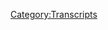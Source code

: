 {{DEFAULTSORT:
    #_TRANSCRIPT_0294:January 15-16, 2013
}}{{Transcript
    | title         = [[294: January 15-16, 2013]]
    | caption       = [https://knowledgefight.libsyn.com/knowledge-fight-january-15-16-2013 Listen to this episode on Libsyn]
    | episodeNumber = [[294: January 15-16, 2013|294]]
    | length        = 02:18:59
}}

{{MessageBox
    | header     = Warning: Bot Generated Content
    | text       = This transcript was automatically generated by transcription software and likely contains many mistakes and misattributions. Please check the audio for definitive quotes, attribution, and context.
    | image      = N3yvass4myg91.webp
    | imagewidth = 50px
    | id         = warning
}}

{{TranscriptBlock
    | name      = Unknown Speaker
    | timestamp = 00:00:00.000
    | text      = Andy in Kansas, you're on the air. Thanks for holding.
}}

{{TranscriptBlock
    | name      = Unknown Speaker
    | timestamp = 00:00:04.000
    | text      = Hello Alex, I'm a first time caller. I'm a huge fan. I love your work.
}}

{{TranscriptBlock
    | name      = Unknown Speaker
    | timestamp = 00:00:07.200
    | text      = I love you.
}}

{{TranscriptBlock
    | name      = Unknown Speaker
    | timestamp = 00:00:07.679
    | text      = Hey everybody, welcome back to Knowledge Fight. I'm Dan.
}}

{{TranscriptBlock
    | name      = Unknown Speaker
    | timestamp = 00:00:09.519
    | text      = I'm Jordan.
}}

{{TranscriptBlock
    | name      = Unknown Speaker
    | timestamp = 00:00:10.000
    | text      = We're cool dudes. I like to sit around, drink novelty beverages,
}}

{{TranscriptBlock
    | name      = Unknown Speaker
    | timestamp = 00:00:12.400
    | text      = and talk a little bit about Alex Jones.
}}

{{TranscriptBlock
    | name      = Unknown Speaker
    | timestamp = 00:00:14.560
    | text      = Indeed we are, Dan.
}}

{{TranscriptBlock
    | name      = Unknown Speaker
    | timestamp = 00:00:16.399
    | text      = Jordan.
}}

{{TranscriptBlock
    | name      = Unknown Speaker
    | timestamp = 00:00:16.879
    | text      = Dan!
}}

{{TranscriptBlock
    | name      = Unknown Speaker
    | timestamp = 00:00:17.359
    | text      = Jordan.
}}

{{TranscriptBlock
    | name      = Unknown Speaker
    | timestamp = 00:00:18.399
    | text      = Have you ever played a strategic board game besides Risk?
}}

{{TranscriptBlock
    | name      = Unknown Speaker
    | timestamp = 00:00:22.480
    | text      = That's an amazing question for you to be asking on this episode,
}}

{{TranscriptBlock
    | name      = Unknown Speaker
    | timestamp = 00:00:26.160
    | text      = and you'll find out why towards the end of the episode.
}}

{{TranscriptBlock
    | name      = Unknown Speaker
    | timestamp = 00:00:28.480
    | text      = No way.
}}

{{TranscriptBlock
    | name      = Unknown Speaker
    | timestamp = 00:00:29.120
    | text      = It is amazing.
}}

{{TranscriptBlock
    | name      = Unknown Speaker
    | timestamp = 00:00:29.920
    | text      = That's ridiculous.
}}

{{TranscriptBlock
    | name      = Unknown Speaker
    | timestamp = 00:00:30.960
    | text      = I don't know, what do you call, like, would Stratego count?
}}

{{TranscriptBlock
    | name      = Unknown Speaker
    | timestamp = 00:00:33.200
    | text      = I think I've played Stratego.
}}

{{TranscriptBlock
    | name      = Unknown Speaker
    | timestamp = 00:00:34.320
    | text      = I don't know.
}}

{{TranscriptBlock
    | name      = Unknown Speaker
    | timestamp = 00:00:35.039
    | text      = It's got strategy in the name, sort of.
}}

{{TranscriptBlock
    | name      = Unknown Speaker
    | timestamp = 00:00:37.840
    | text      = I almost bought Pandemic yesterday.
}}

{{TranscriptBlock
    | name      = Unknown Speaker
    | timestamp = 00:00:40.159
    | text      = Okay.
}}

{{TranscriptBlock
    | name      = Unknown Speaker
    | timestamp = 00:00:40.799
    | text      = So like Settlers of Catan, like that kind of stuff?
}}

{{TranscriptBlock
    | name      = Unknown Speaker
    | timestamp = 00:00:44.799
    | text      = I don't think I've ever played Settlers of Catan, but boy have I heard a lot about it from people.
}}

{{TranscriptBlock
    | name      = Unknown Speaker
    | timestamp = 00:00:49.039
    | text      = Yeah, yeah.
}}

{{TranscriptBlock
    | name      = Unknown Speaker
    | timestamp = 00:00:49.280
    | text      = People like to talk about it.
}}

{{TranscriptBlock
    | name      = Unknown Speaker
    | timestamp = 00:00:51.520
    | text      = How about cooperative board games?
}}

{{TranscriptBlock
    | name      = Unknown Speaker
    | timestamp = 00:00:54.000
    | text      = Like what? What counts as a cooperative board game?
}}

{{TranscriptBlock
    | name      = Unknown Speaker
    | timestamp = 00:00:55.759
    | text      = No idea. Crossfire?
}}

{{TranscriptBlock
    | name      = Unknown Speaker
    | timestamp = 00:00:56.880
    | text      = Uh, sorry?
}}

{{TranscriptBlock
    | name      = Unknown Speaker
    | timestamp = 00:00:59.520
    | text      = Sorry.
}}

{{TranscriptBlock
    | name      = Unknown Speaker
    | timestamp = 00:01:00.560
    | text      = I mean, what board game doesn't involve strategy?
}}

{{TranscriptBlock
    | name      = Unknown Speaker
    | timestamp = 00:01:03.520
    | text      = Okay.
}}

{{TranscriptBlock
    | name      = Unknown Speaker
    | timestamp = 00:01:04.480
    | text      = You really think about it.
}}

{{TranscriptBlock
    | name      = Unknown Speaker
    | timestamp = 00:01:05.519
    | text      = Okay.
}}

{{TranscriptBlock
    | name      = Unknown Speaker
    | timestamp = 00:01:07.439
    | text      = Uh, Candyland?
}}

{{TranscriptBlock
    | name      = Unknown Speaker
    | timestamp = 00:01:08.959
    | text      = Candyland does not.
}}

{{TranscriptBlock
    | name      = Unknown Speaker
    | timestamp = 00:01:10.000
    | text      = That does not require strategy.
}}

{{TranscriptBlock
    | name      = Unknown Speaker
    | timestamp = 00:01:11.359
    | text      = No, it doesn't.
}}

{{TranscriptBlock
    | name      = Unknown Speaker
    | timestamp = 00:01:12.879
    | text      = I played Candyland a couple of years back thinking it would be funny.
}}

{{TranscriptBlock
    | name      = Unknown Speaker
    | timestamp = 00:01:17.599
    | text      = It was boring.
}}

{{TranscriptBlock
    | name      = Unknown Speaker
    | timestamp = 00:01:18.319
    | text      = It's just rolling the dice.
}}

{{TranscriptBlock
    | name      = Unknown Speaker
    | timestamp = 00:01:20.159
    | text      = Is it even that?
}}

{{TranscriptBlock
    | name      = Unknown Speaker
    | timestamp = 00:01:20.879
    | text      = I don't know.
}}

{{TranscriptBlock
    | name      = Unknown Speaker
    | timestamp = 00:01:21.200
    | text      = I think it's just getting cards.
}}

{{TranscriptBlock
    | name      = Unknown Speaker
    | timestamp = 00:01:22.560
    | text      = Uh, they think they phased out Lord Licorice, which is very disappointing.
}}

{{TranscriptBlock
    | name      = Unknown Speaker
    | timestamp = 00:01:27.599
    | text      = Too scary for the kids.
}}

{{TranscriptBlock
    | name      = Unknown Speaker
    | timestamp = 00:01:30.159
    | text      = I don't know, man.
}}

{{TranscriptBlock
    | name      = Unknown Speaker
    | timestamp = 00:01:31.040
    | text      = I mean, I've played a bit of Risk in my day,
}}

{{TranscriptBlock
    | name      = Unknown Speaker
    | timestamp = 00:01:33.680
    | text      = but I think that might be the extent of the games like that that I've played.
}}

{{TranscriptBlock
    | name      = Unknown Speaker
    | timestamp = 00:01:38.560
    | text      = Yeah, I would say Risk is a strategy game.
}}

{{TranscriptBlock
    | name      = Unknown Speaker
    | timestamp = 00:01:40.719
    | text      = Old buddy Joe Fernandez, Chicago comedian.
}}

{{TranscriptBlock
    | name      = Unknown Speaker
    | timestamp = 00:01:43.200
    | text      = He'll have people over to play games every now and again.
}}

{{TranscriptBlock
    | name      = Unknown Speaker
    | timestamp = 00:01:46.239
    | text      = I've played a number of games that I can't remember the name of that I've enjoyed with him.
}}

{{TranscriptBlock
    | name      = Unknown Speaker
    | timestamp = 00:01:50.719
    | text      = Like one of them I think is called Coup.
}}

{{TranscriptBlock
    | name      = Unknown Speaker
    | timestamp = 00:01:52.560
    | text      = I've enjoyed that.
}}

{{TranscriptBlock
    | name      = Unknown Speaker
    | timestamp = 00:01:53.439
    | text      = That was a fun game.
}}

{{TranscriptBlock
    | name      = Unknown Speaker
    | timestamp = 00:01:54.400
    | text      = What's that about?
}}

{{TranscriptBlock
    | name      = Unknown Speaker
    | timestamp = 00:01:55.120
    | text      = I don't know.
}}

{{TranscriptBlock
    | name      = Unknown Speaker
    | timestamp = 00:01:56.319
    | text      = You overthrow a leader?
}}

{{TranscriptBlock
    | name      = Unknown Speaker
    | timestamp = 00:01:57.760
    | text      = Yeah, more or less.
}}

{{TranscriptBlock
    | name      = Unknown Speaker
    | timestamp = 00:01:58.400
    | text      = Okay, fair enough.
}}

{{TranscriptBlock
    | name      = Unknown Speaker
    | timestamp = 00:01:59.120
    | text      = It's a bluffing game, basically.
}}

{{TranscriptBlock
    | name      = Unknown Speaker
    | timestamp = 00:02:00.319
    | text      = Oh, okay.
}}

{{TranscriptBlock
    | name      = Unknown Speaker
    | timestamp = 00:02:01.040
    | text      = I got you.
}}

{{TranscriptBlock
    | name      = Unknown Speaker
    | timestamp = 00:02:01.439
    | text      = But there's, I don't know, I like games.
}}

{{TranscriptBlock
    | name      = Unknown Speaker
    | timestamp = 00:02:04.079
    | text      = I don't know any of them.
}}

{{TranscriptBlock
    | name      = Unknown Speaker
    | timestamp = 00:02:05.519
    | text      = I'd like to get more into board games.
}}

{{TranscriptBlock
    | name      = Unknown Speaker
    | timestamp = 00:02:07.120
    | text      = I would too, oddly enough.
}}

{{TranscriptBlock
    | name      = Unknown Speaker
    | timestamp = 00:02:09.199
    | text      = Hey, if you have any recommendations for board games, let us know.
}}

{{TranscriptBlock
    | name      = Unknown Speaker
    | timestamp = 00:02:12.319
    | text      = Because this is a show where I know a lot about Alex Jones,
}}

{{TranscriptBlock
    | name      = Unknown Speaker
    | timestamp = 00:02:14.319
    | text      = but not a lot about cool new games.
}}

{{TranscriptBlock
    | name      = Unknown Speaker
    | timestamp = 00:02:16.560
    | text      = And I don't know any enough about either.
}}

{{TranscriptBlock
    | name      = Unknown Speaker
    | timestamp = 00:02:18.639
    | text      = That is correct.
}}

{{TranscriptBlock
    | name      = Unknown Speaker
    | timestamp = 00:02:19.759
    | text      = Jordan, today we are back in the past.
}}

{{TranscriptBlock
    | name      = Unknown Speaker
    | timestamp = 00:02:21.360
    | text      = And we'll be going over January 15th and 16th, 2013,
}}

{{TranscriptBlock
    | name      = Unknown Speaker
    | timestamp = 00:02:24.800
    | text      = in an attempt to find out how Alex Jones behaved in the aftermath of Sandy Hook.
}}

{{TranscriptBlock
    | name      = Unknown Speaker
    | timestamp = 00:02:29.439
    | text      = Short version to get you up to speed?
}}

{{TranscriptBlock
    | name      = Unknown Speaker
    | timestamp = 00:02:31.120
    | text      = So far, not great.
}}

{{TranscriptBlock
    | name      = Unknown Speaker
    | timestamp = 00:02:32.319
    | text      = Not great.
}}

{{TranscriptBlock
    | name      = Unknown Speaker
    | timestamp = 00:02:32.960
    | text      = Although weirdly, in our last episode, covering the 14th,
}}

{{TranscriptBlock
    | name      = Unknown Speaker
    | timestamp = 00:02:37.919
    | text      = he did get mad at a caller who wanted to say that Robbie Parker,
}}

{{TranscriptBlock
    | name      = Unknown Speaker
    | timestamp = 00:02:42.159
    | text      = one of the parents of one of the children who died at Sandy Hook, was an actor.
}}

{{TranscriptBlock
    | name      = Unknown Speaker
    | timestamp = 00:02:46.080
    | text      = Alex got mad at him and responded, I'm not going to talk about the parents of dead children.
}}

{{TranscriptBlock
    | name      = Unknown Speaker
    | timestamp = 00:02:51.439
    | text      = Which was a huge plot twist.
}}

{{TranscriptBlock
    | name      = Unknown Speaker
    | timestamp = 00:02:53.280
    | text      = Yeah, didn't see that one coming.
}}

{{TranscriptBlock
    | name      = Unknown Speaker
    | timestamp = 00:02:55.120
    | text      = So now we get into the 15th and 16th and see where it goes.
}}

{{TranscriptBlock
    | name      = Unknown Speaker
    | timestamp = 00:02:59.759
    | text      = But before we jump in too deeply, I'd like to take a moment to say thank you
}}

{{TranscriptBlock
    | name      = Unknown Speaker
    | timestamp = 00:03:03.120
    | text      = to some people who have joined up and are supporting the show.
}}

{{TranscriptBlock
    | name      = Unknown Speaker
    | timestamp = 00:03:06.000
    | text      = First of all, Scott, thank you so much.
}}

{{TranscriptBlock
    | name      = Unknown Speaker
    | timestamp = 00:03:08.080
    | text      = You are now a policy wonk.
}}

{{TranscriptBlock
    | name      = Unknown Speaker
    | timestamp = 00:03:09.759
    | text      = I'm a policy wonk.
}}

{{TranscriptBlock
    | name      = Unknown Speaker
    | timestamp = 00:03:10.800
    | text      = Thank you, Scott A.
}}

{{TranscriptBlock
    | name      = Unknown Speaker
    | timestamp = 00:03:11.360
    | text      = Thanks, Scott.
}}

{{TranscriptBlock
    | name      = Unknown Speaker
    | timestamp = 00:03:12.159
    | text      = Next, Nicole, thank you so much.
}}

{{TranscriptBlock
    | name      = Unknown Speaker
    | timestamp = 00:03:13.759
    | text      = You are now a policy wonk.
}}

{{TranscriptBlock
    | name      = Unknown Speaker
    | timestamp = 00:03:15.280
    | text      = I'm a policy wonk.
}}

{{TranscriptBlock
    | name      = Unknown Speaker
    | timestamp = 00:03:16.400
    | text      = Thank you, Nicky.
}}

{{TranscriptBlock
    | name      = Unknown Speaker
    | timestamp = 00:03:17.039
    | text      = Thank you, Nicole.
}}

{{TranscriptBlock
    | name      = Unknown Speaker
    | timestamp = 00:03:18.000
    | text      = Next, Thomas.
}}

{{TranscriptBlock
    | name      = Unknown Speaker
    | timestamp = 00:03:19.120
    | text      = Thank you so much.
}}

{{TranscriptBlock
    | name      = Unknown Speaker
    | timestamp = 00:03:19.759
    | text      = You are now a policy wonk.
}}

{{TranscriptBlock
    | name      = Unknown Speaker
    | timestamp = 00:03:21.360
    | text      = I'm a policy wonk.
}}

{{TranscriptBlock
    | name      = Unknown Speaker
    | timestamp = 00:03:22.479
    | text      = Thank you, TomÃ¡s.
}}

{{TranscriptBlock
    | name      = Unknown Speaker
    | timestamp = 00:03:23.919
    | text      = TomÃ¡s the tonk engine.
}}

{{TranscriptBlock
    | name      = Unknown Speaker
    | timestamp = 00:03:26.800
    | text      = Thanks, Nathan.
}}

{{TranscriptBlock
    | name      = Unknown Speaker
    | timestamp = 00:03:27.439
    | text      = Thank you so much.
}}

{{TranscriptBlock
    | name      = Unknown Speaker
    | timestamp = 00:03:28.080
    | text      = You're now a policy wonk.
}}

{{TranscriptBlock
    | name      = Unknown Speaker
    | timestamp = 00:03:29.520
    | text      = I'm a policy wonk.
}}

{{TranscriptBlock
    | name      = Unknown Speaker
    | timestamp = 00:03:30.719
    | text      = Thank you.
}}

{{TranscriptBlock
    | name      = Unknown Speaker
    | timestamp = 00:03:31.039
    | text      = Thanks, Nathan.
}}

{{TranscriptBlock
    | name      = Unknown Speaker
    | timestamp = 00:03:31.759
    | text      = What are you doing?
}}

{{TranscriptBlock
    | name      = Unknown Speaker
    | timestamp = 00:03:32.400
    | text      = I don't know.
}}

{{TranscriptBlock
    | name      = Unknown Speaker
    | timestamp = 00:03:33.759
    | text      = Next, Abaddon the despoiler.
}}

{{TranscriptBlock
    | name      = Unknown Speaker
    | timestamp = 00:03:36.240
    | text      = There we are.
}}

{{TranscriptBlock
    | name      = Unknown Speaker
    | timestamp = 00:03:37.039
    | text      = Yeah, shorten that one.
}}

{{TranscriptBlock
    | name      = Unknown Speaker
    | timestamp = 00:03:38.560
    | text      = Abby, you're now a policy wonk.
}}

{{TranscriptBlock
    | name      = Unknown Speaker
    | timestamp = 00:03:41.599
    | text      = I'm a policy wonk.
}}

{{TranscriptBlock
    | name      = Unknown Speaker
    | timestamp = 00:03:42.719
    | text      = Thank you so much Abaddon the Despoiler.
}}

{{TranscriptBlock
    | name      = Unknown Speaker
    | timestamp = 00:03:43.759
    | text      = Thanks, Abby.
}}

{{TranscriptBlock
    | name      = Unknown Speaker
    | timestamp = 00:03:44.879
    | text      = Finally I'd like to say thank you to someone donated on an elevated level. We appreciate it also very much. So Iris
}}

{{TranscriptBlock
    | name      = Unknown Speaker
    | timestamp = 00:03:50.039
    | text      = Thank you so much. You are now a technocrat
}}

{{TranscriptBlock
    | name      = Unknown Speaker
    | timestamp = 00:03:52.479
    | text      = I'm a policy wonk
}}

{{TranscriptBlock
    | name      = Unknown Speaker
    | timestamp = 00:03:56.719
    | text      = Someone someone sodomite sent me a bucket of poop daddy shark
}}

{{TranscriptBlock
    | name      = Unknown Speaker
    | timestamp = 00:04:01.680
    | text      = Jar Jar Binks has a Caribbean black action. He's a loser little little titty, baby
}}

{{TranscriptBlock
    | name      = Unknown Speaker
    | timestamp = 00:04:08.759
    | text      = I don't want to hate black people. I renounce Jesus Christ. Thank you so much Iris
}}

{{TranscriptBlock
    | name      = Unknown Speaker
    | timestamp = 00:04:14.199
    | text      = Thank you very much Iris
}}

{{TranscriptBlock
    | name      = Unknown Speaker
    | timestamp = 00:04:15.319
    | text      = If you're out there listening and you're thinking hey
}}

{{TranscriptBlock
    | name      = Unknown Speaker
    | timestamp = 00:04:17.279
    | text      = I'd like to
}}

{{TranscriptBlock
    | name      = Unknown Speaker
    | timestamp = 00:04:17.800
    | text      = Sport this show like what these guys do you do that by going to our website knowledgefight.com clicking the button that says support the show
}}

{{TranscriptBlock
    | name      = Unknown Speaker
    | timestamp = 00:04:22.920
    | text      = We would appreciate it. It would be nice also
}}

{{TranscriptBlock
    | name      = Unknown Speaker
    | timestamp = 00:04:24.920
    | text      = I don't wanted this to turn into too extended of a plug or anything, but we do have shirts
}}

{{TranscriptBlock
    | name      = Unknown Speaker
    | timestamp = 00:04:29.639
    | text      = You can buy we have a link on knowledgefight.com says shirts up at the top
}}

{{TranscriptBlock
    | name      = Unknown Speaker
    | timestamp = 00:04:33.360
    | text      = I only bring this up because I want to say thank you to people who are posting pictures of themselves in the shirts
}}

{{TranscriptBlock
    | name      = Unknown Speaker
    | timestamp = 00:04:39.160
    | text      = Yeah, that's so cool. I
}}

{{TranscriptBlock
    | name      = Unknown Speaker
    | timestamp = 00:04:41.160
    | text      = It's blows my mind that there are people in foreign countries
}}

{{TranscriptBlock
    | name      = Unknown Speaker
    | timestamp = 00:04:47.720
    | text      = Shirt for our dome a
}}

{{TranscriptBlock
    | name      = Unknown Speaker
    | timestamp = 00:04:50.279
    | text      = Blows my mind and it really it I don't know
}}

{{TranscriptBlock
    | name      = Unknown Speaker
    | timestamp = 00:04:54.360
    | text      = It's amazing. Yeah, so thank you all for your support and everything and let's
}}

{{TranscriptBlock
    | name      = Unknown Speaker
    | timestamp = 00:04:58.759
    | text      = Let's do this to kick out of this sentimentality that I'm feeling
}}

{{TranscriptBlock
    | name      = Unknown Speaker
    | timestamp = 00:05:03.199
    | text      = Let's listen to an out-of-context drop from today's show. I'm God. I'm I tell you what to eat
}}

{{TranscriptBlock
    | name      = Unknown Speaker
    | timestamp = 00:05:08.720
    | text      = I tell doctors what to do. That's a little bit a little bit narcissistic Alex
}}

{{TranscriptBlock
    | name      = Unknown Speaker
    | timestamp = 00:05:13.680
    | text      = God has a very narrow purview then. What are you gonna eat?
}}

{{TranscriptBlock
    | name      = Unknown Speaker
    | timestamp = 00:05:18.879
    | text      = So we jump in here on January 15th 2013
}}

{{TranscriptBlock
    | name      = Unknown Speaker
    | timestamp = 00:05:22.240
    | text      = And Alex has taken a little bit of a turn in his rhetoric. There is something that he is now preoccupied with
}}

{{TranscriptBlock
    | name      = Unknown Speaker
    | timestamp = 00:05:29.519
    | text      = That will probably take on your hunting season
}}

{{TranscriptBlock
    | name      = Unknown Speaker
    | timestamp = 00:05:32.879
    | text      = I wish and I want all the rest of our riders and everybody else out there should be beating the drum
}}

{{TranscriptBlock
    | name      = Unknown Speaker
    | timestamp = 00:05:40.240
    | text      = Beating the drum for all-out
}}

{{TranscriptBlock
    | name      = Unknown Speaker
    | timestamp = 00:05:43.519
    | text      = Impeachment and we're gonna impeach Obama publicly. Hold on Watson. Listen, remember this morning
}}

{{TranscriptBlock
    | name      = Unknown Speaker
    | timestamp = 00:05:48.839
    | text      = I called you and I said the way to go is to go after him and call for impeachment
}}

{{TranscriptBlock
    | name      = Unknown Speaker
    | timestamp = 00:05:52.920
    | text      = Paul Joseph Watson is silently on the phone
}}

{{TranscriptBlock
    | name      = Unknown Speaker
    | timestamp = 00:05:56.279
    | text      = For all the stuff they've done we need to put out our own articles of impeachment
}}

{{TranscriptBlock
    | name      = Unknown Speaker
    | timestamp = 00:05:59.560
    | text      = And I'm gonna talk about the articles of impeachment on air in the next hour
}}

{{TranscriptBlock
    | name      = Unknown Speaker
    | timestamp = 00:06:03.920
    | text      = Okay, you can go check everything I say historically and pull it up. There's at least ten reasons people always like the number ten
}}

{{TranscriptBlock
    | name      = Unknown Speaker
    | timestamp = 00:06:10.439
    | text      = Ten reasons to impeach Obama that we must impeach Obama now. Okay, we've got to get on the offense
}}

{{TranscriptBlock
    | name      = Unknown Speaker
    | timestamp = 00:06:16.240
    | text      = So the bad news is Alex has discovered listicles
}}

{{TranscriptBlock
    | name      = Unknown Speaker
    | timestamp = 00:06:19.160
    | text      = So that's that's dangerous
}}

{{TranscriptBlock
    | name      = Unknown Speaker
    | timestamp = 00:06:21.759
    | text      = And then the other thing is yeah, he always says that he never tells his writers what to do
}}

{{TranscriptBlock
    | name      = Unknown Speaker
    | timestamp = 00:06:27.240
    | text      = He's very clearly telling them what to do. Yeah, pretty much. So that's great. I sense a lot of a ironic
}}

{{TranscriptBlock
    | name      = Unknown Speaker
    | timestamp = 00:06:33.920
    | text      = Hypocrisy that's about to go on. What do you mean by that?
}}

{{TranscriptBlock
    | name      = Unknown Speaker
    | timestamp = 00:06:36.319
    | text      = I mean, we're gonna get a lot of reasons to impeach a president that will
}}

{{TranscriptBlock
    | name      = Unknown Speaker
    | timestamp = 00:06:41.240
    | text      = Echo our current situation. Would you accept being fake? Would you believe?
}}

{{TranscriptBlock
    | name      = Unknown Speaker
    | timestamp = 00:06:46.199
    | text      = That I didn't even care about that
}}

{{TranscriptBlock
    | name      = Unknown Speaker
    | timestamp = 00:06:48.800
    | text      = Yes, I would. Yeah, Oh
}}

{{TranscriptBlock
    | name      = Unknown Speaker
    | timestamp = 00:06:50.800
    | text      = Alex is what what he's doing is he's written his own articles of impeachment for Obama and then posted them on his website
}}

{{TranscriptBlock
    | name      = Unknown Speaker
    | timestamp = 00:06:57.519
    | text      = Right, right, right now Luther and now other
}}

{{TranscriptBlock
    | name      = Unknown Speaker
    | timestamp = 00:07:01.600
    | text      = Media things are reporting on that. So like Drudge Report has a link to Alex's story. Jesus Christ and the link is
}}

{{TranscriptBlock
    | name      = Unknown Speaker
    | timestamp = 00:07:10.360
    | text      = Citizens file articles of impeachment like it's not citizens. No, it's Alex Jones
}}

{{TranscriptBlock
    | name      = Unknown Speaker
    | timestamp = 00:07:15.120
    | text      = So he is a citizen, but it's not the same as like the idea of that headline is that like grassroots people are like
}}

{{TranscriptBlock
    | name      = Unknown Speaker
    | timestamp = 00:07:22.360
    | text      = Of course, you know as opposed to it being Alex fucking Jones and info wars
}}

{{TranscriptBlock
    | name      = Unknown Speaker
    | timestamp = 00:07:26.319
    | text      = Writing an article. Yeah, it's it's a it's an interesting way to plug that but that becomes how Alex reports the story
}}

{{TranscriptBlock
    | name      = Unknown Speaker
    | timestamp = 00:07:33.720
    | text      = That he has created. Yeah, just citizens call for Obama's
}}

{{TranscriptBlock
    | name      = Unknown Speaker
    | timestamp = 00:07:37.879
    | text      = uh, uh, uh, kicking out of office I called for his impeachment Drudge said I was a citizen therefore when I say
}}

{{TranscriptBlock
    | name      = Unknown Speaker
    | timestamp = 00:07:44.600
    | text      = Citizens call when I report on the story that I started, you know, it is now citizens call for impeachment
}}

{{TranscriptBlock
    | name      = Unknown Speaker
    | timestamp = 00:07:51.000
    | text      = This is great journalism. It is amazing
}}

{{TranscriptBlock
    | name      = Unknown Speaker
    | timestamp = 00:07:55.040
    | text      = So we know that Alex believes that the media and everybody is so against the founding fathers
}}

{{TranscriptBlock
    | name      = Unknown Speaker
    | timestamp = 00:08:01.639
    | text      = They hate George Washington. They hate the the greats, right?
}}

{{TranscriptBlock
    | name      = Unknown Speaker
    | timestamp = 00:08:06.439
    | text      = Um, it is evidence of that is always very thin, but it's never been this thin. Okay, what do we got here?
}}

{{TranscriptBlock
    | name      = Unknown Speaker
    | timestamp = 00:08:13.519
    | text      = They pre-program us they get us ready. This is brainwashing
}}

{{TranscriptBlock
    | name      = Unknown Speaker
    | timestamp = 00:08:21.199
    | text      = AMC is not satisfied with Mad Men's foray in the 1960s is setting a new comedy in colonial Boston
}}

{{TranscriptBlock
    | name      = Unknown Speaker
    | timestamp = 00:08:27.959
    | text      = Entitling it. We hate Paul Revere
}}

{{TranscriptBlock
    | name      = Unknown Speaker
    | timestamp = 00:08:29.959
    | text      = You and it's basically about two brothers who are not fans of
}}

{{TranscriptBlock
    | name      = Unknown Speaker
    | timestamp = 00:08:38.679
    | text      = industrialist and activist Paul Revere and
}}

{{TranscriptBlock
    | name      = Unknown Speaker
    | timestamp = 00:08:41.000
    | text      = Then the show reportedly from Deadline Hollywood just makes the founders look bad
}}

{{TranscriptBlock
    | name      = Unknown Speaker
    | timestamp = 00:08:45.159
    | text      = I mean, whoa a bunch of TV shows demonizing the founders. This is what a foreign occupation force does
}}

{{TranscriptBlock
    | name      = Unknown Speaker
    | timestamp = 00:08:55.279
    | text      = If
}}

{{TranscriptBlock
    | name      = Unknown Speaker
    | timestamp = 00:08:56.919
    | text      = That were true. Yeah. Yeah, we hate Paul Revere wouldn't have failed as a pilot
}}

{{TranscriptBlock
    | name      = Unknown Speaker
    | timestamp = 00:09:04.039
    | text      = It didn't get picked up at all. No, that's why no one remembers that
}}

{{TranscriptBlock
    | name      = Unknown Speaker
    | timestamp = 00:09:07.720
    | text      = That's why anyone who's listening to our episode and I was like, what is that show? It was never on
}}

{{TranscriptBlock
    | name      = Unknown Speaker
    | timestamp = 00:09:14.240
    | text      = Alex had to scour deadline
}}

{{TranscriptBlock
    | name      = Unknown Speaker
    | timestamp = 00:09:16.919
    | text      = to get mad about
}}

{{TranscriptBlock
    | name      = Unknown Speaker
    | timestamp = 00:09:19.320
    | text      = It's reading the trades
}}

{{TranscriptBlock
    | name      = Unknown Speaker
    | timestamp = 00:09:21.240
    | text      = AMC is helping to oh god. Well, oh my god, this is terrible. Yeah, that was when AMC
}}

{{TranscriptBlock
    | name      = Unknown Speaker
    | timestamp = 00:09:27.200
    | text      = He was trying to get into the comedy game a little bit
}}

{{TranscriptBlock
    | name      = Unknown Speaker
    | timestamp = 00:09:29.200
    | text      = That is weak sauce, but it should tell you like the depths that he needs to go to to get outraged
}}

{{TranscriptBlock
    | name      = Unknown Speaker
    | timestamp = 00:09:34.559
    | text      = Yeah, he has to get outraged about this
}}

{{TranscriptBlock
    | name      = Unknown Speaker
    | timestamp = 00:09:37.200
    | text      = Non-existent television show that was a pilot that was getting shopped around. God, isn't that wasn't that a beautiful time?
}}

{{TranscriptBlock
    | name      = Unknown Speaker
    | timestamp = 00:09:43.500
    | text      = remember when we all used to get mad about TV shows and
}}

{{TranscriptBlock
    | name      = Unknown Speaker
    | timestamp = 00:09:47.279
    | text      = a brown suits and now we're mad about crimes and the emoluments clause and
}}

{{TranscriptBlock
    | name      = Unknown Speaker
    | timestamp = 00:09:54.679
    | text      = Creeping fascism and right-wing terrorism. Is it fair to say it's creeping anymore? No, it's probably it
}}

{{TranscriptBlock
    | name      = Unknown Speaker
    | timestamp = 00:10:00.720
    | text      = No, it's actually 100% here. Isn't it sliding along? Yeah, we're real close
}}

{{TranscriptBlock
    | name      = Unknown Speaker
    | timestamp = 00:10:05.080
    | text      = Um, so yeah, that was a more innocent time and much like that was a more innocent time
}}

{{TranscriptBlock
    | name      = Unknown Speaker
    | timestamp = 00:10:11.120
    | text      = In that way, it's also a more innocent time in that on this January 15th episode
}}

{{TranscriptBlock
    | name      = Unknown Speaker
    | timestamp = 00:10:16.840
    | text      = Alex has introduced articles of impeachment against Barack Obama. Yes, and then spends most of the rest of the beginning of the show
}}

{{TranscriptBlock
    | name      = Unknown Speaker
    | timestamp = 00:10:24.000
    | text      = Doing a supplement
}}

{{TranscriptBlock
    | name      = Unknown Speaker
    | timestamp = 00:10:27.200
    | text      = infomercial course
}}

{{TranscriptBlock
    | name      = Unknown Speaker
    | timestamp = 00:10:28.600
    | text      = Out of the gates. Dr. Wallach. What is your take on the move to disarm the American people with executive orders?
}}

{{TranscriptBlock
    | name      = Unknown Speaker
    | timestamp = 00:10:35.600
    | text      = I mean if they can take the guns, they're gonna be able to take the supplements
}}

{{TranscriptBlock
    | name      = Unknown Speaker
    | timestamp = 00:10:38.279
    | text      = We
}}

{{TranscriptBlock
    | name      = Unknown Speaker
    | timestamp = 00:10:47.200
    | text      = Take away guns first and then the supplements what are you gonna do?
}}

{{TranscriptBlock
    | name      = Unknown Speaker
    | timestamp = 00:10:50.320
    | text      = We're gonna knock on your door and take all your supplements. We don't have a gun to defend your supplements
}}

{{TranscriptBlock
    | name      = Unknown Speaker
    | timestamp = 00:10:56.039
    | text      = Yeah, we'll take we got it. Yeah, I thought that was a really weird way to open up this
}}

{{TranscriptBlock
    | name      = Unknown Speaker
    | timestamp = 00:11:01.159
    | text      = Extended infomercial that Alex does with dr. Wallach. Uh-huh the idea of like, hey, you know, they're taking the guns next cut
}}

{{TranscriptBlock
    | name      = Unknown Speaker
    | timestamp = 00:11:08.399
    | text      = They're coming for you and the supplements like
}}

{{TranscriptBlock
    | name      = Unknown Speaker
    | timestamp = 00:11:11.080
    | text      = That is actually probably true. You think so?
}}

{{TranscriptBlock
    | name      = Unknown Speaker
    | timestamp = 00:11:14.080
    | text      = Well, not the order of it
}}

{{TranscriptBlock
    | name      = Unknown Speaker
    | timestamp = 00:11:16.440
    | text      = But like the same thing that could hurt illegal gun sales could hurt an unregulated supplement markets
}}

{{TranscriptBlock
    | name      = Unknown Speaker
    | timestamp = 00:11:23.039
    | text      = That's true in terms of like yeah. Okay, let's get rid of dangerous things. Yeah
}}

{{TranscriptBlock
    | name      = Unknown Speaker
    | timestamp = 00:11:26.519
    | text      = Well, I'm artists actually at this point it probably will go in that order because guns are a bit more of a pressing issue
}}

{{TranscriptBlock
    | name      = Unknown Speaker
    | timestamp = 00:11:33.399
    | text      = In the moment. Yeah, but then we'll regulate the supplement. I don't know
}}

{{TranscriptBlock
    | name      = Unknown Speaker
    | timestamp = 00:11:37.960
    | text      = We're never gonna make progress on the gun stuff though. We might actually make progress. So yeah, that's I doubt it
}}

{{TranscriptBlock
    | name      = Unknown Speaker
    | timestamp = 00:11:43.919
    | text      = Probably not. So, um, Alex Jones runs in the more recent days. He's had infowars life, which was
}}

{{TranscriptBlock
    | name      = Unknown Speaker
    | timestamp = 00:11:50.879
    | text      = A private labeling a lot of products that were created by dr. Group in the global healing center who is not a doctor
}}

{{TranscriptBlock
    | name      = Unknown Speaker
    | timestamp = 00:11:56.740
    | text      = No, he's not. He is a chiropractor and a con artist but before Alex got involved with dr
}}

{{TranscriptBlock
    | name      = Unknown Speaker
    | timestamp = 00:12:03.820
    | text      = Group, he had another sponsor and that is this. Dr. Wallach who also is not a doctor. He is a veterinarian
}}

{{TranscriptBlock
    | name      = Unknown Speaker
    | timestamp = 00:12:10.620
    | text      = He made the beyond tangy tangerine
}}

{{TranscriptBlock
    | name      = Unknown Speaker
    | timestamp = 00:12:13.539
    | text      = And all sorts of other products that Alex promotes and he plugs
}}

{{TranscriptBlock
    | name      = Unknown Speaker
    | timestamp = 00:12:17.220
    | text      = And like I said, I've made the point before so I don't focus on it too much, but he's not a human doctor
}}

{{TranscriptBlock
    | name      = Unknown Speaker
    | timestamp = 00:12:22.820
    | text      = He's a veterinarian though. He did get his veterinary degree from my alma mater at the University of Missouri
}}

{{TranscriptBlock
    | name      = Unknown Speaker
    | timestamp = 00:12:27.940
    | text      = So I'm pretty sure that means that he's cool enough to give humans medical advice. That does sound right back in the 1980s. Dr
}}

{{TranscriptBlock
    | name      = Unknown Speaker
    | timestamp = 00:12:34.860
    | text      = Wallach was treating cancer patients with a substance known as latrial which it should be pointed out definitely contains cyanide
}}

{{TranscriptBlock
    | name      = Unknown Speaker
    | timestamp = 00:12:41.840
    | text      = Doctors who have studied latrial as a possible cancer aid have been pretty clear in saying that it should not be used
}}

{{TranscriptBlock
    | name      = Unknown Speaker
    | timestamp = 00:12:48.919
    | text      = Quote, there's a considerable risk of serious adverse effects from cyanide poisoning after latrial
}}

{{TranscriptBlock
    | name      = Unknown Speaker
    | timestamp = 00:12:54.919
    | text      = Especially after oral ingestion the risk-benefit balance of latrial as a treatment for cancer is therefore
}}

{{TranscriptBlock
    | name      = Unknown Speaker
    | timestamp = 00:13:01.799
    | text      = unambiguously negative
}}

{{TranscriptBlock
    | name      = Unknown Speaker
    | timestamp = 00:13:03.279
    | text      = The drug is most memorable is one of the things that Steve McQueen tried in his unsuccessful fight against terminal cancer paying a quack doctor
}}

{{TranscriptBlock
    | name      = Unknown Speaker
    | timestamp = 00:13:09.919
    | text      = approximately
}}

{{TranscriptBlock
    | name      = Unknown Speaker
    | timestamp = 00:13:11.600
    | text      = $40,000 a month for latrial treatments that did nothing
}}

{{TranscriptBlock
    | name      = Unknown Speaker
    | timestamp = 00:13:15.000
    | text      = Just gave him a little more cyanide
}}

{{TranscriptBlock
    | name      = Unknown Speaker
    | timestamp = 00:13:18.039
    | text      = You know, it doesn't cure cancer, but it does kill it along with you. Sure
}}

{{TranscriptBlock
    | name      = Unknown Speaker
    | timestamp = 00:13:23.039
    | text      = Yeah in 1991 Wallach claimed he was nominated for a Nobel Prize
}}

{{TranscriptBlock
    | name      = Unknown Speaker
    | timestamp = 00:13:27.919
    | text      = Which is impossible for him to know since the Nobel Committee keeps nominees names confidential unless Japanese Prime Minister Abe says it out loud
}}

{{TranscriptBlock
    | name      = Unknown Speaker
    | timestamp = 00:13:35.879
    | text      = That's one possibility and now the only other
}}

{{TranscriptBlock
    | name      = Unknown Speaker
    | timestamp = 00:13:39.720
    | text      = Legitimate conclusion you can come to is that he nominated himself for a Nobel Prize 100% in 1995
}}

{{TranscriptBlock
    | name      = Unknown Speaker
    | timestamp = 00:13:46.240
    | text      = It was reported that Wallach was using chelation therapy to treat heart conditions, which is absolutely not an appropriate medical treatment for heart conditions
}}

{{TranscriptBlock
    | name      = Unknown Speaker
    | timestamp = 00:13:54.080
    | text      = That's very happy keys, right? No, that is basically just detoxing weird. It's bullshit
}}

{{TranscriptBlock
    | name      = Unknown Speaker
    | timestamp = 00:13:59.580
    | text      = Yeah
}}

{{TranscriptBlock
    | name      = Unknown Speaker
    | timestamp = 00:13:59.879
    | text      = He got into a little bit of trouble when a family member of one of his patients
}}

{{TranscriptBlock
    | name      = Unknown Speaker
    | timestamp = 00:14:03.240
    | text      = complained that the relative have died after Wallach told him not to go see a normal doctor and that his chelation detox routine was
}}

{{TranscriptBlock
    | name      = Unknown Speaker
    | timestamp = 00:14:09.759
    | text      = effective
}}

{{TranscriptBlock
    | name      = Unknown Speaker
    | timestamp = 00:14:10.759
    | text      = chelation therapy for heart disease treatment has been condemned by the NIH and quote every scientific medical organization that has reviewed it a
}}

{{TranscriptBlock
    | name      = Unknown Speaker
    | timestamp = 00:14:18.600
    | text      = few years prior Muhammad kevka kakvan
}}

{{TranscriptBlock
    | name      = Unknown Speaker
    | timestamp = 00:14:22.039
    | text      = Doctor in Houston was ordered to pay
}}

{{TranscriptBlock
    | name      = Unknown Speaker
    | timestamp = 00:14:24.320
    | text      = 2.15 million dollars in damages to the family of a patient who died in his care in very similar
}}

{{TranscriptBlock
    | name      = Unknown Speaker
    | timestamp = 00:14:29.279
    | text      = Circumstances with chelation being used to treat heart disease. It's unclear why Wallach didn't end up in a similar situation
}}

{{TranscriptBlock
    | name      = Unknown Speaker
    | timestamp = 00:14:36.120
    | text      = But it might have something to do with the fact that Wallach's victims wife
}}

{{TranscriptBlock
    | name      = Unknown Speaker
    | timestamp = 00:14:39.159
    | text      = Never pressed charges and quote is also a disciple of Wallach's ideas and health care and had the body cremated
}}

{{TranscriptBlock
    | name      = Unknown Speaker
    | timestamp = 00:14:45.240
    | text      = Oh, I thought she just hated that
}}

{{TranscriptBlock
    | name      = Unknown Speaker
    | timestamp = 00:14:48.759
    | text      = Yeah, yeah, let's do this quack therapy you need to do a quack therapy I love it I love it three weeks later
}}

{{TranscriptBlock
    | name      = Unknown Speaker
    | timestamp = 00:14:55.879
    | text      = Oh
}}

{{TranscriptBlock
    | name      = Unknown Speaker
    | timestamp = 00:14:59.000
    | text      = Wallach's entire thing that he preaches now and sells on Alex Jones's show
}}

{{TranscriptBlock
    | name      = Unknown Speaker
    | timestamp = 00:15:03.279
    | text      = His whole idea is that everyone is secretly minerally deficient and they don't know it
}}

{{TranscriptBlock
    | name      = Unknown Speaker
    | timestamp = 00:15:07.679
    | text      = So his mineral rich supplements are all they need to cure all manner of illness and in theory live to their natural
}}

{{TranscriptBlock
    | name      = Unknown Speaker
    | timestamp = 00:15:13.559
    | text      = Lifespan that they should be living to write which is 120 to 140 years of course
}}

{{TranscriptBlock
    | name      = Unknown Speaker
    | timestamp = 00:15:19.120
    | text      = unfortunately quote in
}}

{{TranscriptBlock
    | name      = Unknown Speaker
    | timestamp = 00:15:20.600
    | text      = 1993 a research team from the Centers for Disease Control and Prevention in Atlanta, Georgia reported the results of a 13-year study on
}}

{{TranscriptBlock
    | name      = Unknown Speaker
    | timestamp = 00:15:27.960
    | text      = 10,758 Americans which failed to find any mortality benefits from vitamin and mineral supplements
}}

{{TranscriptBlock
    | name      = Unknown Speaker
    | timestamp = 00:15:33.360
    | text      = The study found that even though supplement users smoke and drink less than non users eat more fruits and vegetables than non users and are
}}

{{TranscriptBlock
    | name      = Unknown Speaker
    | timestamp = 00:15:40.360
    | text      = More affluent than non users. They didn't live any longer than non users. So
}}

{{TranscriptBlock
    | name      = Unknown Speaker
    | timestamp = 00:15:46.240
    | text      = Scientific studies have shown that his shit is weak
}}

{{TranscriptBlock
    | name      = Unknown Speaker
    | timestamp = 00:15:48.519
    | text      = Yeah, they probably believe in climate change too, Dan. You can't trust these CDC assholes
}}

{{TranscriptBlock
    | name      = Unknown Speaker
    | timestamp = 00:15:53.679
    | text      = Remember how every zombie movie starts with them going down. I don't trust the CDC
}}

{{TranscriptBlock
    | name      = Unknown Speaker
    | timestamp = 00:15:58.720
    | text      = They're why we have zombie movies, Dan. That's a fair point. Get some supplements
}}

{{TranscriptBlock
    | name      = Unknown Speaker
    | timestamp = 00:16:03.080
    | text      = So while it claims that even though there are these studies and stuff that show that he's full of crap
}}

{{TranscriptBlock
    | name      = Unknown Speaker
    | timestamp = 00:16:08.320
    | text      = He claims that he studied five distinct cultures that have lifespans that he calls natural which again is between 120 and 140 years
}}

{{TranscriptBlock
    | name      = Unknown Speaker
    | timestamp = 00:16:15.240
    | text      = I assume he talked about Okinawa. Mmm. I don't remember the exact ones, but I know that one of them is the Abkhazia region
}}

{{TranscriptBlock
    | name      = Unknown Speaker
    | timestamp = 00:16:22.519
    | text      = That's fun or not in Russia as it were
}}

{{TranscriptBlock
    | name      = Unknown Speaker
    | timestamp = 00:16:26.039
    | text      = He claims that these people live long because they drink what he calls quote glacier milk, which is
}}

{{TranscriptBlock
    | name      = Unknown Speaker
    | timestamp = 00:16:36.519
    | text      = It's just water that's filled with colloidal minerals
}}

{{TranscriptBlock
    | name      = Unknown Speaker
    | timestamp = 00:16:39.159
    | text      = Oh people have looked into these ideas have speculated that he's just making this stuff up Oh
}}

{{TranscriptBlock
    | name      = Unknown Speaker
    | timestamp = 00:16:45.200
    | text      = Joel Wallach is a dangerous lunatic and his appeal to people is so in line with what Alex Jones
}}

{{TranscriptBlock
    | name      = Unknown Speaker
    | timestamp = 00:16:51.039
    | text      = Does that when you really think about it?
}}

{{TranscriptBlock
    | name      = Unknown Speaker
    | timestamp = 00:16:53.080
    | text      = It makes complete sense that he's an early sponsor of the show
}}

{{TranscriptBlock
    | name      = Unknown Speaker
    | timestamp = 00:16:56.299
    | text      = Wallach exploits two things to sell his products and they're very similar to what Alex exploits. Hope and resentment
}}

{{TranscriptBlock
    | name      = Unknown Speaker
    | timestamp = 00:17:03.519
    | text      = Wallach offers a simplistic and completely unproven explanation for everything that ails you
}}

{{TranscriptBlock
    | name      = Unknown Speaker
    | timestamp = 00:17:08.440
    | text      = Everything that's wrong with your health isn't has an easy fix. It's all just minerals
}}

{{TranscriptBlock
    | name      = Unknown Speaker
    | timestamp = 00:17:13.240
    | text      = You just got to buy his pills and you'll be good as new. This is false
}}

{{TranscriptBlock
    | name      = Unknown Speaker
    | timestamp = 00:17:16.960
    | text      = Hope Alex does the same thing with politics by distilling very complicated situations with many different perspectives and interests
}}

{{TranscriptBlock
    | name      = Unknown Speaker
    | timestamp = 00:17:24.759
    | text      = He turns that all into a battle between a good guy Patriots and evil overpowered globalists
}}

{{TranscriptBlock
    | name      = Unknown Speaker
    | timestamp = 00:17:30.039
    | text      = Each of them hijacked the part of your brains that yearns for an easy answer
}}

{{TranscriptBlock
    | name      = Unknown Speaker
    | timestamp = 00:17:34.240
    | text      = For a hard question and gives you hope that it could just be that simple
}}

{{TranscriptBlock
    | name      = Unknown Speaker
    | timestamp = 00:17:37.519
    | text      = Wallach also harnesses resentment to sell his wares
}}

{{TranscriptBlock
    | name      = Unknown Speaker
    | timestamp = 00:17:41.279
    | text      = most people who most people don't love the medical field almost everyone's had some sort of a bad experience with a doctor or at a
}}

{{TranscriptBlock
    | name      = Unknown Speaker
    | timestamp = 00:17:47.960
    | text      = Clinic or have a loved one who had some sort of a medical complication or something like that
}}

{{TranscriptBlock
    | name      = Unknown Speaker
    | timestamp = 00:17:52.519
    | text      = So it's pretty easy to suggest that your bad experience, you know, it wasn't coincidence or bad luck
}}

{{TranscriptBlock
    | name      = Unknown Speaker
    | timestamp = 00:17:57.880
    | text      = It was actually the medical establishment being too dumb or too corrupt to even care about treating you sounds right
}}

{{TranscriptBlock
    | name      = Unknown Speaker
    | timestamp = 00:18:03.119
    | text      = If only they'd listened to dr. Wallach and given you his minerals, then you wouldn't have had that bad experience
}}

{{TranscriptBlock
    | name      = Unknown Speaker
    | timestamp = 00:18:10.440
    | text      = Uses that to tap into people's resentment or their bad experiences in order to convince them to come to his side
}}

{{TranscriptBlock
    | name      = Unknown Speaker
    | timestamp = 00:18:17.400
    | text      = Alex does the same thing with the government. We all have some complaints about the government
}}

{{TranscriptBlock
    | name      = Unknown Speaker
    | timestamp = 00:18:21.799
    | text      = It's very natural since the government does a lot of shitty things
}}

{{TranscriptBlock
    | name      = Unknown Speaker
    | timestamp = 00:18:24.440
    | text      = The problem is that Alex takes those feelings and uses them to push people towards his own goals as opposed to allowing them to feel
}}

{{TranscriptBlock
    | name      = Unknown Speaker
    | timestamp = 00:18:30.880
    | text      = Their disappointment and resentment towards the government and let that grow into whatever form of civic action
}}

{{TranscriptBlock
    | name      = Unknown Speaker
    | timestamp = 00:18:35.559
    | text      = They feel is appropriate. It again is a hijacking of normal fairly universal feelings for exploitative purposes
}}

{{TranscriptBlock
    | name      = Unknown Speaker
    | timestamp = 00:18:43.200
    | text      = So it makes total sense that he's here on Alex's show
}}

{{TranscriptBlock
    | name      = Unknown Speaker
    | timestamp = 00:18:47.200
    | text      = Doing this infomercial. It's weird that it takes up so much of the show. It generally sounds like a tag team
}}

{{TranscriptBlock
    | name      = Unknown Speaker
    | timestamp = 00:18:54.599
    | text      = Situation where you have like one guy one guy's directing one guy's dr
}}

{{TranscriptBlock
    | name      = Unknown Speaker
    | timestamp = 00:18:59.440
    | text      = Mario and one guy is coming out to the ring and a American flag
}}

{{TranscriptBlock
    | name      = Unknown Speaker
    | timestamp = 00:19:05.000
    | text      = Dr. Mario the other guy is dr. Robotnik with his mean bean machine. Perfect. Okay. Love it
}}

{{TranscriptBlock
    | name      = Unknown Speaker
    | timestamp = 00:19:10.119
    | text      = Yeah, it's very strange to me that you know
}}

{{TranscriptBlock
    | name      = Unknown Speaker
    | timestamp = 00:19:13.279
    | text      = We've had this this progression over time of his show from the day of Sandy Hook into just gun
}}

{{TranscriptBlock
    | name      = Unknown Speaker
    | timestamp = 00:19:20.720
    | text      = extremism
}}

{{TranscriptBlock
    | name      = Unknown Speaker
    | timestamp = 00:19:21.880
    | text      = wall to wall
}}

{{TranscriptBlock
    | name      = Unknown Speaker
    | timestamp = 00:19:23.359
    | text      = Then Alex goes on Piers Morgan's show and then it's a just navel-gazing festival of I'm so awesome
}}

{{TranscriptBlock
    | name      = Unknown Speaker
    | timestamp = 00:19:30.480
    | text      = Nobody can stop talking about how great I am on the biggest story in the world and then out of nowhere this huge infomercial
}}

{{TranscriptBlock
    | name      = Unknown Speaker
    | timestamp = 00:19:36.960
    | text      = It's very strange. Is it well, like he's capitalizing on that popularity. No, I think probably yeah
}}

{{TranscriptBlock
    | name      = Unknown Speaker
    | timestamp = 00:19:43.920
    | text      = That would make that would make the most sense, you know now that you're hot and you got a lot more eyes on you
}}

{{TranscriptBlock
    | name      = Unknown Speaker
    | timestamp = 00:19:48.240
    | text      = That's when you sell from a marketing perspective. Absolutely. Yeah, but from a progression and narrative standpoint, it's very strange. Oh, yeah
}}

{{TranscriptBlock
    | name      = Unknown Speaker
    | timestamp = 00:19:57.039
    | text      = Also, I should tell you this
}}

{{TranscriptBlock
    | name      = Unknown Speaker
    | timestamp = 00:19:58.839
    | text      = Dr. Wallach's company Young Jevity is a multi-level marketing operation
}}

{{TranscriptBlock
    | name      = Unknown Speaker
    | timestamp = 00:20:03.799
    | text      = Yeah, oh, it's a multi-level marketing operation that Alex is helping him recruit people into specifically naturally
}}

{{TranscriptBlock
    | name      = Unknown Speaker
    | timestamp = 00:20:10.160
    | text      = Which kind of leads us smoothly into this next clip because I'll tell you what, dr. Wallach didn't come alone
}}

{{TranscriptBlock
    | name      = Unknown Speaker
    | timestamp = 00:20:15.680
    | text      = But I also wanted to talk about solutions here today and a few weeks ago. It's one of the most popular news
}}

{{TranscriptBlock
    | name      = Unknown Speaker
    | timestamp = 00:20:21.680
    | text      = We've done on health. I wanted to get
}}

{{TranscriptBlock
    | name      = Unknown Speaker
    | timestamp = 00:20:24.680
    | text      = Theo Ratliff on the broadcast. He just retired. He was able to stay in the NBA
}}

{{TranscriptBlock
    | name      = Unknown Speaker
    | timestamp = 00:20:29.119
    | text      = Ten years more than he would have a dr
}}

{{TranscriptBlock
    | name      = Unknown Speaker
    | timestamp = 00:20:32.039
    | text      = Joel Wallach's research and we promote all the products that they've developed and in force health comm when you purchase them there
}}

{{TranscriptBlock
    | name      = Unknown Speaker
    | timestamp = 00:20:38.240
    | text      = It also supports our transmission
}}

{{TranscriptBlock
    | name      = Unknown Speaker
    | timestamp = 00:20:40.920
    | text      = So I've got Theo back on to talk about his experience just with minerals and vitamins. So yes, Theo Ratliff NBA
}}

{{TranscriptBlock
    | name      = Unknown Speaker
    | timestamp = 00:20:49.440
    | text      = One time all-star. I know Ratliff. I really thought it was going to be someone else
}}

{{TranscriptBlock
    | name      = Unknown Speaker
    | timestamp = 00:20:54.640
    | text      = I did not expect medium longevity
}}

{{TranscriptBlock
    | name      = Unknown Speaker
    | timestamp = 00:21:05.240
    | text      = Top 20 blockers of all time at this point in the NBA history
}}

{{TranscriptBlock
    | name      = Unknown Speaker
    | timestamp = 00:21:10.759
    | text      = Journeyman, he's a journeyman. Yeah, no
}}

{{TranscriptBlock
    | name      = Unknown Speaker
    | timestamp = 00:21:13.359
    | text      = Nothing against his his skills or anything like that
}}

{{TranscriptBlock
    | name      = Unknown Speaker
    | timestamp = 00:21:16.039
    | text      = Oh
}}

{{TranscriptBlock
    | name      = Unknown Speaker
    | timestamp = 00:21:16.519
    | text      = but the idea that Alex is saying that he could play ten years longer than normal because of the like he played for
}}

{{TranscriptBlock
    | name      = Unknown Speaker
    | timestamp = 00:21:23.440
    | text      = 15 16 seasons a normal career isn't just five seasons. The average is yeah, really?
}}

{{TranscriptBlock
    | name      = Unknown Speaker
    | timestamp = 00:21:29.359
    | text      = Yeah, the average is pretty low because you don't you don't think about the fact that there are 15 guys on the team
}}

{{TranscriptBlock
    | name      = Unknown Speaker
    | timestamp = 00:21:34.519
    | text      = You know, right there there but rotation of about eight people who wind up playing and then the rest of them
}}

{{TranscriptBlock
    | name      = Unknown Speaker
    | timestamp = 00:21:39.680
    | text      = Just are part of the practice squad
}}

{{TranscriptBlock
    | name      = Unknown Speaker
    | timestamp = 00:21:41.359
    | text      = So if you're not moving along in your career you wind up only playing for a few years
}}

{{TranscriptBlock
    | name      = Unknown Speaker
    | timestamp = 00:21:46.720
    | text      = But a lot of that doesn't come down to like physical deterioration
}}

{{TranscriptBlock
    | name      = Unknown Speaker
    | timestamp = 00:21:49.680
    | text      = No, absolutely just a select amount of spots, right?
}}

{{TranscriptBlock
    | name      = Unknown Speaker
    | timestamp = 00:21:53.279
    | text      = It's it's it's more a talent gap than it is a like everyone's body breaks
}}

{{TranscriptBlock
    | name      = Unknown Speaker
    | timestamp = 00:21:58.599
    | text      = 100% from listening to this interview which we're not going to listen to any of Theo stuff because I don't trust him
}}

{{TranscriptBlock
    | name      = Unknown Speaker
    | timestamp = 00:22:05.440
    | text      = But also because his main point you would say you're blocking him right now
}}

{{TranscriptBlock
    | name      = Unknown Speaker
    | timestamp = 00:22:09.680
    | text      = Yeah, his main point seems to be that he got surgery at some point and then also started taking Wallach's
}}

{{TranscriptBlock
    | name      = Unknown Speaker
    | timestamp = 00:22:16.680
    | text      = Supplements. Oh, so we got a classic case where he's
}}

{{TranscriptBlock
    | name      = Unknown Speaker
    | timestamp = 00:22:21.200
    | text      = Claiming whatever benefits he gained from having a successful hip surgery are actually attributable to these supplements right coincidence
}}

{{TranscriptBlock
    | name      = Unknown Speaker
    | timestamp = 00:22:28.920
    | text      = You know correlation causation situation. Absolutely
}}

{{TranscriptBlock
    | name      = Unknown Speaker
    | timestamp = 00:22:32.799
    | text      = That's a good bad bad name
}}

{{TranscriptBlock
    | name      = Unknown Speaker
    | timestamp = 00:22:34.319
    | text      = And then I also found this which made me not want to listen to his interview on our show
}}

{{TranscriptBlock
    | name      = Unknown Speaker
    | timestamp = 00:22:40.920
    | text      = Hey guys, hey young deputy family in Las Vegas
}}

{{TranscriptBlock
    | name      = Unknown Speaker
    | timestamp = 00:22:43.759
    | text      = Las Vegas, you know, well, it's me here at theo
}}

{{TranscriptBlock
    | name      = Unknown Speaker
    | timestamp = 00:22:47.960
    | text      = your guy
}}

{{TranscriptBlock
    | name      = Unknown Speaker
    | timestamp = 00:22:49.880
    | text      = Rip the Lakers, you know run it up and down the floor trying to get this championship
}}

{{TranscriptBlock
    | name      = Unknown Speaker
    | timestamp = 00:22:54.319
    | text      = it's great great to see you guys up here with you guys and
}}

{{TranscriptBlock
    | name      = Unknown Speaker
    | timestamp = 00:22:58.880
    | text      = Sorry, I can't be there in person
}}

{{TranscriptBlock
    | name      = Unknown Speaker
    | timestamp = 00:23:01.400
    | text      = But you know this message, you know
}}

{{TranscriptBlock
    | name      = Unknown Speaker
    | timestamp = 00:23:04.680
    | text      = It's a good message for you guys and you know, just want to say thank you
}}

{{TranscriptBlock
    | name      = Unknown Speaker
    | timestamp = 00:23:08.119
    | text      = You know for all the things you've done in my life
}}

{{TranscriptBlock
    | name      = Unknown Speaker
    | timestamp = 00:23:10.119
    | text      = to help me continue my career and
}}

{{TranscriptBlock
    | name      = Unknown Speaker
    | timestamp = 00:23:13.880
    | text      = continue to be
}}

{{TranscriptBlock
    | name      = Unknown Speaker
    | timestamp = 00:23:16.960
    | text      = energetic person and have this great product to be able to go out and
}}

{{TranscriptBlock
    | name      = Unknown Speaker
    | timestamp = 00:23:22.400
    | text      = to just introduce people to
}}

{{TranscriptBlock
    | name      = Unknown Speaker
    | timestamp = 00:23:25.119
    | text      = Something that's healthy and something that can give them the energy that they need, you know constantly throughout their life. So
}}

{{TranscriptBlock
    | name      = Unknown Speaker
    | timestamp = 00:23:32.279
    | text      = Great great great great. Have a great great time in Vegas
}}

{{TranscriptBlock
    | name      = Unknown Speaker
    | timestamp = 00:23:36.960
    | text      = I enjoy yourself. Don't lose your money
}}

{{TranscriptBlock
    | name      = Unknown Speaker
    | timestamp = 00:23:44.160
    | text      = Nobody enjoy yourself
}}

{{TranscriptBlock
    | name      = Unknown Speaker
    | timestamp = 00:23:46.279
    | text      = Like I said, sorry come be here with you guys, you know
}}

{{TranscriptBlock
    | name      = Unknown Speaker
    | timestamp = 00:23:48.680
    | text      = I said, I love all you guys and I thank you for all that you've done
}}

{{TranscriptBlock
    | name      = Unknown Speaker
    | timestamp = 00:23:52.640
    | text      = I'm so I Theo Ratliff that was a video that he made for a you know, it sounds like a conference
}}

{{TranscriptBlock
    | name      = Unknown Speaker
    | timestamp = 00:23:59.440
    | text      = It is a Las Vegas conference. He played it. They were all the multi-level marketing company
}}

{{TranscriptBlock
    | name      = Unknown Speaker
    | timestamp = 00:24:04.640
    | text      = They had a conference in Las Vegas and he recorded a message for the people who attended this conference
}}

{{TranscriptBlock
    | name      = Unknown Speaker
    | timestamp = 00:24:09.680
    | text      = He could have used an editor, but you know, what are you gonna do? He's a paid representative of
}}

{{TranscriptBlock
    | name      = Unknown Speaker
    | timestamp = 00:24:14.880
    | text      = Young Jevity so him appearing on Alex's show is basically just like hey, here's one of our celebrity
}}

{{TranscriptBlock
    | name      = Unknown Speaker
    | timestamp = 00:24:21.759
    | text      = Reps, this is our spokesperson. Yeah, exactly. This is just a shameful
}}

{{TranscriptBlock
    | name      = Unknown Speaker
    | timestamp = 00:24:26.680
    | text      = Yeah, I mean, whatever he's got, you know, he's making money. Yeah, I
}}

{{TranscriptBlock
    | name      = Unknown Speaker
    | timestamp = 00:24:30.839
    | text      = Know I I do think it's probably a little bit less ethical than just like yeah, he's getting paid
}}

{{TranscriptBlock
    | name      = Unknown Speaker
    | timestamp = 00:24:36.799
    | text      = Whatever just because it is still luring people into a multi-level marketing scan. Yeah
}}

{{TranscriptBlock
    | name      = Unknown Speaker
    | timestamp = 00:24:42.519
    | text      = also, is it
}}

{{TranscriptBlock
    | name      = Unknown Speaker
    | timestamp = 00:24:44.200
    | text      = Disclosed that he's associated with the Young Jevity just that he loves the product just that he loves and they extended his career
}}

{{TranscriptBlock
    | name      = Unknown Speaker
    | timestamp = 00:24:50.559
    | text      = Isn't that crazy? Yeah, you kind of have to look around and find that video of him
}}

{{TranscriptBlock
    | name      = Unknown Speaker
    | timestamp = 00:24:54.319
    | text      = And dig a little bit more into the indications that he's a paid chill
}}

{{TranscriptBlock
    | name      = Unknown Speaker
    | timestamp = 00:24:58.880
    | text      = up
}}

{{TranscriptBlock
    | name      = Unknown Speaker
    | timestamp = 00:25:00.079
    | text      = Representative rep. Oh, sorry. Sorry. Sorry. Um, so I told you earlier that
}}

{{TranscriptBlock
    | name      = Unknown Speaker
    | timestamp = 00:25:04.160
    | text      = Our friend, dr. Joel Wallach is not so much a human doctor as he is
}}

{{TranscriptBlock
    | name      = Unknown Speaker
    | timestamp = 00:25:08.960
    | text      = Veterinarian and that could be a problem for most people. Well, they're not supposed to practice or give medical advice to humans
}}

{{TranscriptBlock
    | name      = Unknown Speaker
    | timestamp = 00:25:15.720
    | text      = It does seem like that is something that people lose their licenses over but Alex knows that if you look into him too much
}}

{{TranscriptBlock
    | name      = Unknown Speaker
    | timestamp = 00:25:22.119
    | text      = You'll find out that he's a veterinarian. So he has a rebuttal for that in it already. Yeah. Oh boy
}}

{{TranscriptBlock
    | name      = Unknown Speaker
    | timestamp = 00:25:27.279
    | text      = For my that's know this because their job is actually to deliver food
}}

{{TranscriptBlock
    | name      = Unknown Speaker
    | timestamp = 00:25:31.839
    | text      = Beef and things to the market and not have it die not bankrupt the industry
}}

{{TranscriptBlock
    | name      = Unknown Speaker
    | timestamp = 00:25:36.480
    | text      = So that's why you get real medicine there you get better doctoring from veterinarians
}}

{{TranscriptBlock
    | name      = Unknown Speaker
    | timestamp = 00:25:42.160
    | text      = If you let me see if you followed this because you seem like you got the gears turn. Um, I'm
}}

{{TranscriptBlock
    | name      = Unknown Speaker
    | timestamp = 00:25:47.279
    | text      = Looking into this right? I've written down a little bit of what it was that he's saying. So if I understand correctly
}}

{{TranscriptBlock
    | name      = Unknown Speaker
    | timestamp = 00:25:52.799
    | text      = That's no better medicine because their job is to get beef from one place to another
}}

{{TranscriptBlock
    | name      = Unknown Speaker
    | timestamp = 00:26:01.440
    | text      = And because of that they won't mess with the industry, I think yeah, I mean on a simplistic level
}}

{{TranscriptBlock
    | name      = Unknown Speaker
    | timestamp = 00:26:07.599
    | text      = Yes, what he's saying is the doctors don't care if they kill you because you can't eat you
}}

{{TranscriptBlock
    | name      = Unknown Speaker
    | timestamp = 00:26:15.200
    | text      = Their market isn't predicated upon
}}

{{TranscriptBlock
    | name      = Unknown Speaker
    | timestamp = 00:26:18.240
    | text      = Beef. Yes. Yes
}}

{{TranscriptBlock
    | name      = Unknown Speaker
    | timestamp = 00:26:20.240
    | text      = Yes, so if cows die that is negative to the beef market. Sorry
}}

{{TranscriptBlock
    | name      = Unknown Speaker
    | timestamp = 00:26:28.079
    | text      = Veterinarian
}}

{{TranscriptBlock
    | name      = Unknown Speaker
    | timestamp = 00:26:29.119
    | text      = Does he deal with does he deal with no, I know I really don't think he does
}}

{{TranscriptBlock
    | name      = Unknown Speaker
    | timestamp = 00:26:33.799
    | text      = No, I so I assume he you know does more does more pet stuff
}}

{{TranscriptBlock
    | name      = Unknown Speaker
    | timestamp = 00:26:38.119
    | text      = I think he was working at a zoo at some point according to his own
}}

{{TranscriptBlock
    | name      = Unknown Speaker
    | timestamp = 00:26:42.319
    | text      = Sort of telling of his life at the time that he was at the zoo
}}

{{TranscriptBlock
    | name      = Unknown Speaker
    | timestamp = 00:26:45.200
    | text      = He was saying he was doing all kinds of like
}}

{{TranscriptBlock
    | name      = Unknown Speaker
    | timestamp = 00:26:47.200
    | text      = Autopsies on animals and they said he was killing in a 12-year span. He claimed that he had done
}}

{{TranscriptBlock
    | name      = Unknown Speaker
    | timestamp = 00:26:54.359
    | text      = 3,000 autopsies on humans
}}

{{TranscriptBlock
    | name      = Unknown Speaker
    | timestamp = 00:26:58.920
    | text      = Which is crazy
}}

{{TranscriptBlock
    | name      = Unknown Speaker
    | timestamp = 00:27:01.720
    | text      = Like in-house humans a
}}

{{TranscriptBlock
    | name      = Unknown Speaker
    | timestamp = 00:27:04.160
    | text      = Lot of people falling in and dying and they're just like well, we got to figure out why he died
}}

{{TranscriptBlock
    | name      = Unknown Speaker
    | timestamp = 00:27:08.119
    | text      = The details are murky and he's obviously making it up
}}

{{TranscriptBlock
    | name      = Unknown Speaker
    | timestamp = 00:27:10.799
    | text      = But it looks like the giant bite marks might have something to do with it uses that as like sort of
}}

{{TranscriptBlock
    | name      = Unknown Speaker
    | timestamp = 00:27:15.160
    | text      = Defense for his argument that he did all these autopsies and what he's like. Oh everyone who dies of natural causes
}}

{{TranscriptBlock
    | name      = Unknown Speaker
    | timestamp = 00:27:21.759
    | text      = It's really just a mineral deficiency, right?
}}

{{TranscriptBlock
    | name      = Unknown Speaker
    | timestamp = 00:27:23.599
    | text      = Right, because I was working at the zoo and I did autopsies on a bunch of people for some reason, you know
}}

{{TranscriptBlock
    | name      = Unknown Speaker
    | timestamp = 00:27:28.640
    | text      = Cuz it turns out he's actually a doctor from the 1920s. He's a mess man. Just stealing stealing bodies to do autopsies
}}

{{TranscriptBlock
    | name      = Unknown Speaker
    | timestamp = 00:27:35.640
    | text      = Dr.
}}

{{TranscriptBlock
    | name      = Unknown Speaker
    | timestamp = 00:27:36.680
    | text      = Is fucking crazy that is crazy, but there's a question that Alex wants to ask him and that is the Alex
}}

{{TranscriptBlock
    | name      = Unknown Speaker
    | timestamp = 00:27:44.079
    | text      = How's Don DeGran?
}}

{{TranscriptBlock
    | name      = Unknown Speaker
    | timestamp = 00:27:47.400
    | text      = Alex has been taking these supplements the beyond tangy tangerine the other ones whose names I can't remember that one is catchy
}}

{{TranscriptBlock
    | name      = Unknown Speaker
    | timestamp = 00:27:53.920
    | text      = Yeah, that's why I can remember it. What is it? It's like
}}

{{TranscriptBlock
    | name      = Unknown Speaker
    | timestamp = 00:27:57.279
    | text      = What's that stuff that you sprinkle into water and it becomes juice crystal light crystal light?
}}

{{TranscriptBlock
    | name      = Unknown Speaker
    | timestamp = 00:28:01.839
    | text      = I think it's like crystal light. So it's just crystal light, but it's got minerals. Okay. All right. Okay
}}

{{TranscriptBlock
    | name      = Unknown Speaker
    | timestamp = 00:28:06.680
    | text      = It's like a crystal light with a bunch of rocks in it. That sounds great. Delicious. Give me some minerals
}}

{{TranscriptBlock
    | name      = Unknown Speaker
    | timestamp = 00:28:12.400
    | text      = So Alex has been taking these supplements and he's been noting that he's noticing that he's been getting really agro lately
}}

{{TranscriptBlock
    | name      = Unknown Speaker
    | timestamp = 00:28:18.720
    | text      = And he wants to ask dr. Wallach
}}

{{TranscriptBlock
    | name      = Unknown Speaker
    | timestamp = 00:28:20.920
    | text      = Why is it that I take your supplements and I've been getting aggressive I've been I've been turning into like I've been angry
}}

{{TranscriptBlock
    | name      = Unknown Speaker
    | timestamp = 00:28:27.839
    | text      = So I'm gonna take this commercial and turn it into why is this ruining my life? He talks about it quite a bit
}}

{{TranscriptBlock
    | name      = Unknown Speaker
    | timestamp = 00:28:33.480
    | text      = He brings it up a couple times and here is Wallach answering that question
}}

{{TranscriptBlock
    | name      = Unknown Speaker
    | timestamp = 00:28:37.680
    | text      = Why did it make me feel? I mean, I was always naturally kind of an aggressive guy
}}

{{TranscriptBlock
    | name      = Unknown Speaker
    | timestamp = 00:28:42.400
    | text      = I'm angry some of the time and stuff, but I mean not in a bad way
}}

{{TranscriptBlock
    | name      = Unknown Speaker
    | timestamp = 00:28:45.599
    | text      = Why when I take me on tangy tangerine essential fatty acids and things like rebound and stuff
}}

{{TranscriptBlock
    | name      = Unknown Speaker
    | timestamp = 00:28:51.200
    | text      = Why does it make me bounce off the walls and have so much more energy?
}}

{{TranscriptBlock
    | name      = Unknown Speaker
    | timestamp = 00:28:56.720
    | text      = Well, because your testicles Alex god love them
}}

{{TranscriptBlock
    | name      = Unknown Speaker
    | timestamp = 00:29:01.440
    | text      = Require all 90 essential nutrients to make testosterone
}}

{{TranscriptBlock
    | name      = Unknown Speaker
    | timestamp = 00:29:04.720
    | text      = So if you're eating four to six eggs a day, you're taking the Alex pack twice a day because you're a big guy
}}

{{TranscriptBlock
    | name      = Unknown Speaker
    | timestamp = 00:29:12.640
    | text      = You're gonna produce enough testosterone to make an elephant happy and so you don't need to do any doping here
}}

{{TranscriptBlock
    | name      = Unknown Speaker
    | timestamp = 00:29:18.880
    | text      = You don't need to take testosterone patches and all that kind of stuff
}}

{{TranscriptBlock
    | name      = Unknown Speaker
    | timestamp = 00:29:22.240
    | text      = You just give your body what it needs and you'll make enough testosterone that you will be a man's man
}}

{{TranscriptBlock
    | name      = Unknown Speaker
    | timestamp = 00:29:27.359
    | text      = That's what's happening to you. Notice that he's becoming a man's man because his balls are working now
}}

{{TranscriptBlock
    | name      = Unknown Speaker
    | timestamp = 00:29:33.440
    | text      = I don't like their definition of man. No, I think it's bad
}}

{{TranscriptBlock
    | name      = Unknown Speaker
    | timestamp = 00:29:37.519
    | text      = Well, Alex being more agro him turning into a man's man. Yeah, I don't sound good
}}

{{TranscriptBlock
    | name      = Unknown Speaker
    | timestamp = 00:29:43.279
    | text      = Mm-hmm. I don't I don't also that's not a good none of that was good
}}

{{TranscriptBlock
    | name      = Unknown Speaker
    | timestamp = 00:29:47.359
    | text      = No, I all of the things that he said were bad things for your body your testicles
}}

{{TranscriptBlock
    | name      = Unknown Speaker
    | timestamp = 00:29:52.039
    | text      = He told me he told me bad thing eat four to six eggs
}}

{{TranscriptBlock
    | name      = Unknown Speaker
    | timestamp = 00:29:58.519
    | text      = No, I was trying to go on the craziest egg day, yeah
}}

{{TranscriptBlock
    | name      = Unknown Speaker
    | timestamp = 00:30:02.079
    | text      = Maybe two. Well, did you see they did a Fox News?
}}

{{TranscriptBlock
    | name      = Unknown Speaker
    | timestamp = 00:30:06.559
    | text      = Piece where they went to a shitty restaurant and in front of or not. Just like a dive
}}

{{TranscriptBlock
    | name      = Unknown Speaker
    | timestamp = 00:30:12.559
    | text      = breakfast place and in front of every
}}

{{TranscriptBlock
    | name      = Unknown Speaker
    | timestamp = 00:30:16.119
    | text      = People every person that they interviewed the prop guys apparently put ten eggs in front of them
}}

{{TranscriptBlock
    | name      = Unknown Speaker
    | timestamp = 00:30:23.160
    | text      = Just every single one. They just rotated ten eggs
}}

{{TranscriptBlock
    | name      = Unknown Speaker
    | timestamp = 00:30:25.680
    | text      = This and I don't know I don't understand what the point was insane. What's the point of this? Nobody could eat ten eggs. Oh, what?
}}

{{TranscriptBlock
    | name      = Unknown Speaker
    | timestamp = 00:30:33.039
    | text      = What's the point? I don't understand what they were trying to do. Is it just sloppy set dressing?
}}

{{TranscriptBlock
    | name      = Unknown Speaker
    | timestamp = 00:30:37.880
    | text      = No, somebody must be fucking with us
}}

{{TranscriptBlock
    | name      = Unknown Speaker
    | timestamp = 00:30:39.839
    | text      = Okay
}}

{{TranscriptBlock
    | name      = Unknown Speaker
    | timestamp = 00:30:40.240
    | text      = That has to be why would you put the same plate of ten eggs in front of everybody while you're interviewing that is very weird
}}

{{TranscriptBlock
    | name      = Unknown Speaker
    | timestamp = 00:30:46.400
    | text      = That's crazy. Right? Yeah in less unless 18 people are eating ten eggs in the same restaurant
}}

{{TranscriptBlock
    | name      = Unknown Speaker
    | timestamp = 00:30:52.599
    | text      = it's entirely possible that this was a
}}

{{TranscriptBlock
    | name      = Unknown Speaker
    | timestamp = 00:30:54.599
    | text      = Ten egg Tuesday. Yeah
}}

{{TranscriptBlock
    | name      = Unknown Speaker
    | timestamp = 00:30:56.599
    | text      = Shay
}}

{{TranscriptBlock
    | name      = Unknown Speaker
    | timestamp = 00:30:58.000
    | text      = Deez wolf
}}

{{TranscriptBlock
    | name      = Unknown Speaker
    | timestamp = 00:30:59.839
    | text      = house of ten eggs
}}

{{TranscriptBlock
    | name      = Unknown Speaker
    | timestamp = 00:31:02.759
    | text      = It's entirely possible
}}

{{TranscriptBlock
    | name      = Unknown Speaker
    | timestamp = 00:31:05.440
    | text      = And if that restaurant does exist, I have one thing to say and that is it's time to pray
}}

{{TranscriptBlock
    | name      = Unknown Speaker
    | timestamp = 00:31:12.960
    | text      = Now George yes on our first episode we ever did we heard Alex Jones tell us that if they take out net in Yahoo
}}

{{TranscriptBlock
    | name      = Unknown Speaker
    | timestamp = 00:31:20.119
    | text      = It's all over it. That's time to marry in the coal mine. It's time to pray it is time to pray
}}

{{TranscriptBlock
    | name      = Unknown Speaker
    | timestamp = 00:31:24.200
    | text      = Yeah in the intervening two and a half years almost now that we've been doing this podcast
}}

{{TranscriptBlock
    | name      = Unknown Speaker
    | timestamp = 00:31:29.319
    | text      = We've never heard him explicitly tell us another time that it is time to pray time to pray
}}

{{TranscriptBlock
    | name      = Unknown Speaker
    | timestamp = 00:31:35.359
    | text      = It's time to pray it's time to pray
}}

{{TranscriptBlock
    | name      = Unknown Speaker
    | timestamp = 00:31:39.480
    | text      = And that's the sound I feel like I should make just whoo, whoo
}}

{{TranscriptBlock
    | name      = Unknown Speaker
    | timestamp = 00:31:44.319
    | text      = Man, they're gonna take everything the fact they're going after the guns. It means they mean business
}}

{{TranscriptBlock
    | name      = Unknown Speaker
    | timestamp = 00:31:48.200
    | text      = It's time to pray yeah
}}

{{TranscriptBlock
    | name      = Unknown Speaker
    | timestamp = 00:31:58.319
    | text      = He was a little bit more confident this time though
}}

{{TranscriptBlock
    | name      = Unknown Speaker
    | timestamp = 00:32:00.640
    | text      = And he doesn't then end up going into a prayer as he did the last time we heard this but yeah
}}

{{TranscriptBlock
    | name      = Unknown Speaker
    | timestamp = 00:32:06.019
    | text      = But I kind of want to hear that prayer again. Yeah, the guns. He's like the guns are gonna be taken away
}}

{{TranscriptBlock
    | name      = Unknown Speaker
    | timestamp = 00:32:11.440
    | text      = It's time to pray it's time to pray. So that's all we got on the 15th because
}}

{{TranscriptBlock
    | name      = Unknown Speaker
    | timestamp = 00:32:15.319
    | text      = Largely, most of the show is that dr. Wallach?
}}

{{TranscriptBlock
    | name      = Unknown Speaker
    | timestamp = 00:32:19.279
    | text      = Infomercial and then Alex bang in the gong for his impeachment articles, right?
}}

{{TranscriptBlock
    | name      = Unknown Speaker
    | timestamp = 00:32:23.960
    | text      = It's so it's like well, there's not a whole lot going on here, you know
}}

{{TranscriptBlock
    | name      = Unknown Speaker
    | timestamp = 00:32:27.440
    | text      = The story doesn't evolve far past. I have decided that I'm going to put in articles of impeachment
}}

{{TranscriptBlock
    | name      = Unknown Speaker
    | timestamp = 00:32:33.799
    | text      = Yeah, and then he can you do that?
}}

{{TranscriptBlock
    | name      = Unknown Speaker
    | timestamp = 00:32:35.240
    | text      = well
}}

{{TranscriptBlock
    | name      = Unknown Speaker
    | timestamp = 00:32:35.720
    | text      = He crows a whole lot about the idea that the founding fathers set up the government in such a way that citizens
}}

{{TranscriptBlock
    | name      = Unknown Speaker
    | timestamp = 00:32:41.240
    | text      = Write the articles of impeachment and then the politicians can pick them up and run with them, right? Yes, they might be true
}}

{{TranscriptBlock
    | name      = Unknown Speaker
    | timestamp = 00:32:49.720
    | text      = Yeah, I don't want to look into that fine if you want to believe that great and you know what I wouldn't want it
}}

{{TranscriptBlock
    | name      = Unknown Speaker
    | timestamp = 00:32:55.859
    | text      = Not to work that way. Yeah
}}

{{TranscriptBlock
    | name      = Unknown Speaker
    | timestamp = 00:32:58.160
    | text      = So I don't care
}}

{{TranscriptBlock
    | name      = Unknown Speaker
    | timestamp = 00:33:00.599
    | text      = But we get into the 16th and on January 16th
}}

{{TranscriptBlock
    | name      = Unknown Speaker
    | timestamp = 00:33:06.000
    | text      = 2013
}}

{{TranscriptBlock
    | name      = Unknown Speaker
    | timestamp = 00:33:07.420
    | text      = Barack Obama has a press conference where he talks about gun control and he talks
}}

{{TranscriptBlock
    | name      = Unknown Speaker
    | timestamp = 00:33:12.460
    | text      = He has a bunch of the children around him and they he discusses
}}

{{TranscriptBlock
    | name      = Unknown Speaker
    | timestamp = 00:33:18.960
    | text      = common sense gun reform that he would like to push through yeah and like to work on and
}}

{{TranscriptBlock
    | name      = Unknown Speaker
    | timestamp = 00:33:25.720
    | text      = Alex plays a bit of the press conference and lo and behold. He can't stop interrupting it
}}

{{TranscriptBlock
    | name      = Unknown Speaker
    | timestamp = 00:33:30.559
    | text      = You can't even hear it over him being combative and yelling
}}

{{TranscriptBlock
    | name      = Unknown Speaker
    | timestamp = 00:33:34.019
    | text      = Do you hate that concealed carry is pushing back your urban crime wave?
}}

{{TranscriptBlock
    | name      = Unknown Speaker
    | timestamp = 00:33:38.539
    | text      = You hate the fact that people in big cities illegally have guns to protect themselves. You hate it
}}

{{TranscriptBlock
    | name      = Unknown Speaker
    | timestamp = 00:33:44.420
    | text      = You want total control to do dots whatever you want you gangster thug?
}}

{{TranscriptBlock
    | name      = Unknown Speaker
    | timestamp = 00:33:49.420
    | text      = Seems like there's some coded language in there. So he's talking about
}}

{{TranscriptBlock
    | name      = Unknown Speaker
    | timestamp = 00:33:54.380
    | text      = urban areas
}}

{{TranscriptBlock
    | name      = Unknown Speaker
    | timestamp = 00:33:56.400
    | text      = Specifically and then he says he's a thug, right?
}}

{{TranscriptBlock
    | name      = Unknown Speaker
    | timestamp = 00:33:59.059
    | text      = It does it does seem like there's a little bit of I don't know. That's just just a thought
}}

{{TranscriptBlock
    | name      = Unknown Speaker
    | timestamp = 00:34:04.539
    | text      = So those I don't need pause the speech to get a little bit of yelling
}}

{{TranscriptBlock
    | name      = Unknown Speaker
    | timestamp = 00:34:08.699
    | text      = Whatever in this next clip Alex talks about how Joe Biden seemed very thrilled during that press conference
}}

{{TranscriptBlock
    | name      = Unknown Speaker
    | timestamp = 00:34:14.860
    | text      = And I think this drifts into Alex's fantasies a tiny bit and Biden could hardly stop smiling
}}

{{TranscriptBlock
    | name      = Unknown Speaker
    | timestamp = 00:34:20.659
    | text      = He's trying to have a serious look and I want to a piece on that alert to the real media out there Biden a bunch
}}

{{TranscriptBlock
    | name      = Unknown Speaker
    | timestamp = 00:34:26.260
    | text      = Was going called first introducing Obama. He was trying out to smile. He's going
}}

{{TranscriptBlock
    | name      = Unknown Speaker
    | timestamp = 00:34:38.659
    | text      = Yeah, I'm a gangster I mean Biden is a gangster fine, okay, but that characterization is still off a little bit
}}

{{TranscriptBlock
    | name      = Unknown Speaker
    | timestamp = 00:34:49.139
    | text      = People in the real media. Yeah, he wouldn't want to admit that part, right? Well, I'm a
}}

{{TranscriptBlock
    | name      = Unknown Speaker
    | timestamp = 00:34:55.019
    | text      = Question whether when he's saying the real media he's talking about like maybe drudge Fox News and that kind of stuff
}}

{{TranscriptBlock
    | name      = Unknown Speaker
    | timestamp = 00:35:01.300
    | text      = I don't even think he likes Fox News at this point. Not yet
}}

{{TranscriptBlock
    | name      = Unknown Speaker
    | timestamp = 00:35:03.340
    | text      = Yeah, but I think he was saying, you know drudge pick this up as opposed to it being like a NPR, right?
}}

{{TranscriptBlock
    | name      = Unknown Speaker
    | timestamp = 00:35:11.500
    | text      = Not the legacy media or whatever
}}

{{TranscriptBlock
    | name      = Unknown Speaker
    | timestamp = 00:35:14.579
    | text      = So his analysis of this is largely just Obama and Biden can't wait to get their hands on the guns
}}

{{TranscriptBlock
    | name      = Unknown Speaker
    | timestamp = 00:35:20.539
    | text      = They're giddy about it and they're using these kids as a human shield
}}

{{TranscriptBlock
    | name      = Unknown Speaker
    | timestamp = 00:35:23.820
    | text      = And I mean, it's pretty pretty gross
}}

{{TranscriptBlock
    | name      = Unknown Speaker
    | timestamp = 00:35:27.980
    | text      = But he can't really cover a whole lot of it because it's happening as he's doing the show
}}

{{TranscriptBlock
    | name      = Unknown Speaker
    | timestamp = 00:35:33.539
    | text      = Yeah, so he's trying to respond to it live and he ends up just having the posits we can yell or yelling over Obama
}}

{{TranscriptBlock
    | name      = Unknown Speaker
    | timestamp = 00:35:39.139
    | text      = Right, right. His usual modus operandi, right, right
}}

{{TranscriptBlock
    | name      = Unknown Speaker
    | timestamp = 00:35:42.780
    | text      = And so I think maybe the producers stepped in or maybe he just realized it himself
}}

{{TranscriptBlock
    | name      = Unknown Speaker
    | timestamp = 00:35:47.659
    | text      = It was like we could just cut clips and I could talk about this later. Yeah, let's not do this
}}

{{TranscriptBlock
    | name      = Unknown Speaker
    | timestamp = 00:35:51.480
    | text      = as it's happening
}}

{{TranscriptBlock
    | name      = Unknown Speaker
    | timestamp = 00:35:52.800
    | text      = And so Alex starts spinning yarns about what he would be doing if he didn't have to be in this battle against the globalists
}}

{{TranscriptBlock
    | name      = Unknown Speaker
    | timestamp = 00:35:59.360
    | text      = Which this is so they didn't have anything planned other than responding to that speech. This is a pretty crazy thought
}}

{{TranscriptBlock
    | name      = Unknown Speaker
    | timestamp = 00:36:06.239
    | text      = If we turn this country around I would literally have a show about science and a show about literature and movies and about
}}

{{TranscriptBlock
    | name      = Unknown Speaker
    | timestamp = 00:36:14.880
    | text      = Camping and stuff. I would have a once a week three-hour radio TV show
}}

{{TranscriptBlock
    | name      = Unknown Speaker
    | timestamp = 00:36:18.800
    | text      = A variety show. Yes. I mean I have like magicians. I want that to have a interesting
}}

{{TranscriptBlock
    | name      = Unknown Speaker
    | timestamp = 00:36:24.199
    | text      = You know what Alex Jones Johnny Carson show? Okay. I don't like having to do this. No one's making you
}}

{{TranscriptBlock
    | name      = Unknown Speaker
    | timestamp = 00:36:31.639
    | text      = Give somebody greenlight that look we hate Paul Revere was terrible
}}

{{TranscriptBlock
    | name      = Unknown Speaker
    | timestamp = 00:36:36.639
    | text      = I guess but god damn it if I don't want to watch a show about whatever Alex is thinking about that day
}}

{{TranscriptBlock
    | name      = Unknown Speaker
    | timestamp = 00:36:41.800
    | text      = Oh, and maybe there's gonna be a magician Alex's Sunday shows are such trash now. Why not? Just do that there
}}

{{TranscriptBlock
    | name      = Unknown Speaker
    | timestamp = 00:36:48.519
    | text      = Yeah, that'd be great. Alex runs an operation where he could he has literally unlimited screen time
}}

{{TranscriptBlock
    | name      = Unknown Speaker
    | timestamp = 00:36:54.760
    | text      = He could do whatever he wants. That's true
}}

{{TranscriptBlock
    | name      = Unknown Speaker
    | timestamp = 00:36:57.000
    | text      = It would be pretty amazing to see him try to be Johnny Carson
}}

{{TranscriptBlock
    | name      = Unknown Speaker
    | timestamp = 00:37:00.320
    | text      = Ooh, and then he would go do remote pieces in the woods being like, alright guys
}}

{{TranscriptBlock
    | name      = Unknown Speaker
    | timestamp = 00:37:04.840
    | text      = Here's how we're gonna tie this knot right now and start a fire
}}

{{TranscriptBlock
    | name      = Unknown Speaker
    | timestamp = 00:37:07.880
    | text      = The only fucking comedian who would come on his show is fucking Nick DiPaolo at this point
}}

{{TranscriptBlock
    | name      = Unknown Speaker
    | timestamp = 00:37:12.719
    | text      = If he was doing a variety show, I might go on a show if he could do it
}}

{{TranscriptBlock
    | name      = Unknown Speaker
    | timestamp = 00:37:22.320
    | text      = No, that's no good. Yeah, he's never gonna give that up. That's the cash cow passion project
}}

{{TranscriptBlock
    | name      = Unknown Speaker
    | timestamp = 00:37:29.159
    | text      = Alex Jones as Johnny Carson
}}

{{TranscriptBlock
    | name      = Unknown Speaker
    | timestamp = 00:37:32.599
    | text      = Want that show now
}}

{{TranscriptBlock
    | name      = Unknown Speaker
    | timestamp = 00:37:34.199
    | text      = So that's you know, you stir it
}}

{{TranscriptBlock
    | name      = Unknown Speaker
    | timestamp = 00:37:36.039
    | text      = He's sort of saying they're like if we could turn this country around
}}

{{TranscriptBlock
    | name      = Unknown Speaker
    | timestamp = 00:37:38.519
    | text      = You got that look to look forward to it, which I think is probably the best incentive to turn this country around
}}

{{TranscriptBlock
    | name      = Unknown Speaker
    | timestamp = 00:37:43.840
    | text      = Yeah, you would think that after Trump was elected. He'd be like it's time, baby
}}

{{TranscriptBlock
    | name      = Unknown Speaker
    | timestamp = 00:37:48.119
    | text      = Yeah, so as he as he's sort of just rambling and talking freely
}}

{{TranscriptBlock
    | name      = Unknown Speaker
    | timestamp = 00:37:53.400
    | text      = He ends up expressing something that I find very interesting
}}

{{TranscriptBlock
    | name      = Unknown Speaker
    | timestamp = 00:37:57.280
    | text      = And that is that he does wish to live in a polite society, which is good
}}

{{TranscriptBlock
    | name      = Unknown Speaker
    | timestamp = 00:38:01.960
    | text      = Good um, that's good untrustworthy we should all aspire to live
}}

{{TranscriptBlock
    | name      = Unknown Speaker
    | timestamp = 00:38:09.079
    | text      = in peace and happiness and
}}

{{TranscriptBlock
    | name      = Unknown Speaker
    | timestamp = 00:38:12.159
    | text      = politeness
}}

{{TranscriptBlock
    | name      = Unknown Speaker
    | timestamp = 00:38:13.159
    | text      = We can't because of guys like him. Well, here's why his version of it is really problematic
}}

{{TranscriptBlock
    | name      = Unknown Speaker
    | timestamp = 00:38:19.679
    | text      = Listen to this clip and see if you follow his train of thought and how politeness is achieved
}}

{{TranscriptBlock
    | name      = Unknown Speaker
    | timestamp = 00:38:25.219
    | text      = the reason the British are so polite is that it goes back to the age of chivalry in the 15th 16th 17th century if you
}}

{{TranscriptBlock
    | name      = Unknown Speaker
    | timestamp = 00:38:33.420
    | text      = Were rude to someone and it all came out of the Enlightenment and people becoming free
}}

{{TranscriptBlock
    | name      = Unknown Speaker
    | timestamp = 00:38:37.860
    | text      = It was I don't care who you are. You insult me. You'd be a lord. You'd be anybody
}}

{{TranscriptBlock
    | name      = Unknown Speaker
    | timestamp = 00:38:42.380
    | text      = You're gonna get in a fight with me
}}

{{TranscriptBlock
    | name      = Unknown Speaker
    | timestamp = 00:38:44.059
    | text      = I'm gonna call you out and no one's gonna associate with you ever again
}}

{{TranscriptBlock
    | name      = Unknown Speaker
    | timestamp = 00:38:47.619
    | text      = If you don't pull your sword or walk your 20 paces and we're gonna fight to the death right now
}}

{{TranscriptBlock
    | name      = Unknown Speaker
    | timestamp = 00:38:53.000
    | text      = Okay, you just insulted me. You just acted like a tough gang banger get out in the street. Somebody's gonna die right now
}}

{{TranscriptBlock
    | name      = Unknown Speaker
    | timestamp = 00:39:03.480
    | text      = It's actually an armed society is a polite society and if you're watching me on TV today
}}

{{TranscriptBlock
    | name      = Unknown Speaker
    | timestamp = 00:39:11.199
    | text      = If you're watching the radio streams on TV right now
}}

{{TranscriptBlock
    | name      = Unknown Speaker
    | timestamp = 00:39:15.760
    | text      = You notice I'm wearing a sore camouflage. He's in camo. Oh, oh my god, boo
}}

{{TranscriptBlock
    | name      = Unknown Speaker
    | timestamp = 00:39:22.000
    | text      = so what he's expressing there is an idea that politeness is really only achieved by the
}}

{{TranscriptBlock
    | name      = Unknown Speaker
    | timestamp = 00:39:27.519
    | text      = Implied or explicit threat of mortal violence. Yeah, that does sound like what he's saying. I don't want to live in that world the
}}

{{TranscriptBlock
    | name      = Unknown Speaker
    | timestamp = 00:39:34.800
    | text      = constant
}}

{{TranscriptBlock
    | name      = Unknown Speaker
    | timestamp = 00:39:36.340
    | text      = unyielding threat on a
}}

{{TranscriptBlock
    | name      = Unknown Speaker
    | timestamp = 00:39:39.400
    | text      = Moment by moment basis. Uh-huh. Everything you do is predicated on your fear of somebody murdering
}}

{{TranscriptBlock
    | name      = Unknown Speaker
    | timestamp = 00:39:45.920
    | text      = You're impolite to somebody death. You're gonna die or they are right, which is even worse if you're impolite to somebody
}}

{{TranscriptBlock
    | name      = Unknown Speaker
    | timestamp = 00:39:52.920
    | text      = You might have to murder them. Yeah, that's a bad way to live
}}

{{TranscriptBlock
    | name      = Unknown Speaker
    | timestamp = 00:39:57.119
    | text      = I would rather live in a world where
}}

{{TranscriptBlock
    | name      = Unknown Speaker
    | timestamp = 00:40:00.119
    | text      = people recognize that it's a much more pleasant existence to be nice to people and you
}}

{{TranscriptBlock
    | name      = Unknown Speaker
    | timestamp = 00:40:05.239
    | text      = Enjoy your life a lot more when people are nice to you and you can just sort of I don't know
}}

{{TranscriptBlock
    | name      = Unknown Speaker
    | timestamp = 00:40:10.739
    | text      = Externalize that and apply that to other people's feelings. Yeah, I realize that if it makes you feel good
}}

{{TranscriptBlock
    | name      = Unknown Speaker
    | timestamp = 00:40:16.420
    | text      = It probably makes them feel good. That does sound right. Why not us all live in a very polite nice happy place
}}

{{TranscriptBlock
    | name      = Unknown Speaker
    | timestamp = 00:40:22.139
    | text      = I don't like what you said draw your sword
}}

{{TranscriptBlock
    | name      = Unknown Speaker
    | timestamp = 00:40:25.539
    | text      = I
}}

{{TranscriptBlock
    | name      = Unknown Speaker
    | timestamp = 00:40:27.179
    | text      = Can definitely hear a happy elephants amount of testosterone in his voice right now. Yes
}}

{{TranscriptBlock
    | name      = Unknown Speaker
    | timestamp = 00:40:33.099
    | text      = Yeah, I don't know. I don't I think that what he's
}}

{{TranscriptBlock
    | name      = Unknown Speaker
    | timestamp = 00:40:36.019
    | text      = Accidentally, maybe not accidentally. I'm not entirely sure but what he's
}}

{{TranscriptBlock
    | name      = Unknown Speaker
    | timestamp = 00:40:41.099
    | text      = Expressing and describing is a dystopian state
}}

{{TranscriptBlock
    | name      = Unknown Speaker
    | timestamp = 00:40:43.699
    | text      = but I would never want to live in and what he's using to justify it has
}}

{{TranscriptBlock
    | name      = Unknown Speaker
    | timestamp = 00:40:48.980
    | text      = Zero resemblance to what he thinks it is what he's saying. It is. No, that's pretty calm
}}

{{TranscriptBlock
    | name      = Unknown Speaker
    | timestamp = 00:40:53.699
    | text      = It has no nothing to do with polite society and medieval times. Nope
}}

{{TranscriptBlock
    | name      = Unknown Speaker
    | timestamp = 00:41:00.659
    | text      = So in this next clip Alex has expressed his feelings about politeness
}}

{{TranscriptBlock
    | name      = Unknown Speaker
    | timestamp = 00:41:04.860
    | text      = He's talked about wanting to be the next Johnny Carson once the globalists are taken care of magicians, and I think he's feeling pretty good
}}

{{TranscriptBlock
    | name      = Unknown Speaker
    | timestamp = 00:41:12.139
    | text      = Okay, and so he's feeling magnanimous. Okay. He's introduced his articles of impeachment against Obama
}}

{{TranscriptBlock
    | name      = Unknown Speaker
    | timestamp = 00:41:17.619
    | text      = So it's only a matter of time everything is coming up Alex and he decides it's time to bury the hatchet with some people
}}

{{TranscriptBlock
    | name      = Unknown Speaker
    | timestamp = 00:41:24.059
    | text      = But when it's all said and done the people that have fought this tyranny, none of us are perfect
}}

{{TranscriptBlock
    | name      = Unknown Speaker
    | timestamp = 00:41:28.539
    | text      = But the folks over at world net daily people like drudge and his crew my crew
}}

{{TranscriptBlock
    | name      = Unknown Speaker
    | timestamp = 00:41:35.619
    | text      = Man there's so few I mean I've got to be honest
}}

{{TranscriptBlock
    | name      = Unknown Speaker
    | timestamp = 00:41:37.860
    | text      = There's so few that really are hardcore that really know what's going on
}}

{{TranscriptBlock
    | name      = Unknown Speaker
    | timestamp = 00:41:40.780
    | text      = He's not perfect in many ways, but he defends the Bill of Rights Michael Savage
}}

{{TranscriptBlock
    | name      = Unknown Speaker
    | timestamp = 00:41:44.980
    | text      = I
}}

{{TranscriptBlock
    | name      = Unknown Speaker
    | timestamp = 00:41:46.420
    | text      = Mean, there's just not many Glenn Beck, you know does nasty stuff to me on the side
}}

{{TranscriptBlock
    | name      = Unknown Speaker
    | timestamp = 00:41:50.699
    | text      = But he does a lot of good work. So, you know what?
}}

{{TranscriptBlock
    | name      = Unknown Speaker
    | timestamp = 00:41:54.340
    | text      = As long as he doesn't say Ron Paul's porter should be arrested again. Like you said four years ago
}}

{{TranscriptBlock
    | name      = Unknown Speaker
    | timestamp = 00:41:57.820
    | text      = I want to bury the hatchet with Glenn Beck. It's just I said that a lot then he
}}

{{TranscriptBlock
    | name      = Unknown Speaker
    | timestamp = 00:42:02.420
    | text      = comes out says I'm a fascist but
}}

{{TranscriptBlock
    | name      = Unknown Speaker
    | timestamp = 00:42:04.820
    | text      = You know what fascists wear fancy suits. They don't wear camo. All right, stop talking about work
}}

{{TranscriptBlock
    | name      = Unknown Speaker
    | timestamp = 00:42:09.340
    | text      = That does not compute at all. No, I would even argue right now that fascists wear camo and some wear fancy suits
}}

{{TranscriptBlock
    | name      = Unknown Speaker
    | timestamp = 00:42:16.980
    | text      = Yeah, that's true. I don't think clothing dictates your fascism level. That's a good question. I
}}

{{TranscriptBlock
    | name      = Unknown Speaker
    | timestamp = 00:42:22.059
    | text      = Think this is University of Missouri get on it. I think this is so fascinating the idea that he he's like
}}

{{TranscriptBlock
    | name      = Unknown Speaker
    | timestamp = 00:42:30.139
    | text      = Hey, you know what going back school. Let's bury the hatchet
}}

{{TranscriptBlock
    | name      = Unknown Speaker
    | timestamp = 00:42:34.059
    | text      = I always try and be nice to him and then he calls me a fascist that makes me think that Glenn Beck has something
}}

{{TranscriptBlock
    | name      = Unknown Speaker
    | timestamp = 00:42:42.219
    | text      = Akin to decent sense. Yeah, I know he doesn't
}}

{{TranscriptBlock
    | name      = Unknown Speaker
    | timestamp = 00:42:45.780
    | text      = He's a he's a ludicrous monster. Yeah, and a douche. Yeah, but the idea that he would never respond to Alex's overtures with like
}}

{{TranscriptBlock
    | name      = Unknown Speaker
    | timestamp = 00:42:54.219
    | text      = Oh, right. Let's bury the hatchet. That leaves me to believe that there's at least something working in his brain
}}

{{TranscriptBlock
    | name      = Unknown Speaker
    | timestamp = 00:42:59.179
    | text      = Yeah, like I know better
}}

{{TranscriptBlock
    | name      = Unknown Speaker
    | timestamp = 00:43:01.219
    | text      = I know better than to accept an overture from this man. Yeah. Yeah
}}

{{TranscriptBlock
    | name      = Unknown Speaker
    | timestamp = 00:43:05.980
    | text      = He probably wants to be separate from Alex the same way like he likes Alex the same way Alex likes the KKK
}}

{{TranscriptBlock
    | name      = Unknown Speaker
    | timestamp = 00:43:13.539
    | text      = You know are the people who criticize him for who call him?
}}

{{TranscriptBlock
    | name      = Unknown Speaker
    | timestamp = 00:43:18.139
    | text      = Anti-semitic because so long as Alex seems even crazier
}}

{{TranscriptBlock
    | name      = Unknown Speaker
    | timestamp = 00:43:21.820
    | text      = Yeah, that's almost makes sense Glenn Beck's business model doesn't work out if they get along. Yeah, he needs Alex to be a foil to him
}}

{{TranscriptBlock
    | name      = Unknown Speaker
    | timestamp = 00:43:29.780
    | text      = otherwise
}}

{{TranscriptBlock
    | name      = Unknown Speaker
    | timestamp = 00:43:31.219
    | text      = It's too clear. They're both crazy. It's too clear that they're both
}}

{{TranscriptBlock
    | name      = Unknown Speaker
    | timestamp = 00:43:35.860
    | text      = Yeah, so in this next clip Alex starts rambling about
}}

{{TranscriptBlock
    | name      = Unknown Speaker
    | timestamp = 00:43:40.019
    | text      = a
}}

{{TranscriptBlock
    | name      = Unknown Speaker
    | timestamp = 00:43:42.260
    | text      = Athenian democracy
}}

{{TranscriptBlock
    | name      = Unknown Speaker
    | timestamp = 00:43:45.139
    | text      = Right, are we sure but where's Solon coming in here so long doesn't come up
}}

{{TranscriptBlock
    | name      = Unknown Speaker
    | timestamp = 00:43:49.460
    | text      = But it does give us a good opportunity to learn about some mythical figures. We're not a pure democracy the
}}

{{TranscriptBlock
    | name      = Unknown Speaker
    | timestamp = 00:43:56.380
    | text      = Greeks had a pure democracy for a while in some of their city-states
}}

{{TranscriptBlock
    | name      = Unknown Speaker
    | timestamp = 00:43:59.300
    | text      = they'd have a bucket of white rocks for a yes vote black rocks for a no vote and and the
}}

{{TranscriptBlock
    | name      = Unknown Speaker
    | timestamp = 00:44:04.960
    | text      = The voters
}}

{{TranscriptBlock
    | name      = Unknown Speaker
    | timestamp = 00:44:07.880
    | text      = Would go and put their rocks in there
}}

{{TranscriptBlock
    | name      = Unknown Speaker
    | timestamp = 00:44:10.760
    | text      = Only the upper gentry got to vote, but that was a democracy of the elite
}}

{{TranscriptBlock
    | name      = Unknown Speaker
    | timestamp = 00:44:14.880
    | text      = Like what?
}}

{{TranscriptBlock
    | name      = Unknown Speaker
    | timestamp = 00:44:16.360
    | text      = Aesop just said I don't like it. Well the rocks say
}}

{{TranscriptBlock
    | name      = Unknown Speaker
    | timestamp = 00:44:20.920
    | text      = 90% of the rocks say you stop
}}

{{TranscriptBlock
    | name      = Unknown Speaker
    | timestamp = 00:44:22.960
    | text      = We're gonna throw you off that cliff. We're gonna make you drink him luck
}}

{{TranscriptBlock
    | name      = Unknown Speaker
    | timestamp = 00:44:26.360
    | text      = I'm mixing them all together a bunch of most of famous philosophers here about were killed
}}

{{TranscriptBlock
    | name      = Unknown Speaker
    | timestamp = 00:44:30.559
    | text      = You know what? We don't like what you say. You're gonna die. How does that sound see because the pen is mightier than the sword
}}

{{TranscriptBlock
    | name      = Unknown Speaker
    | timestamp = 00:44:38.280
    | text      = But when they come for the sword, you know, they're dropping the hammer
}}

{{TranscriptBlock
    | name      = Unknown Speaker
    | timestamp = 00:44:43.960
    | text      = That's an interesting transitive property of
}}

{{TranscriptBlock
    | name      = Unknown Speaker
    | timestamp = 00:44:47.599
    | text      = Well, I know it's not though because it's we have no idea
}}

{{TranscriptBlock
    | name      = Unknown Speaker
    | timestamp = 00:44:51.880
    | text      = The power relation of the hammer to the pen or the sword. Yeah, I want to I want a perfect DPS rating for each of these
}}

{{TranscriptBlock
    | name      = Unknown Speaker
    | timestamp = 00:44:59.079
    | text      = I have no idea Alex doesn't either but it sounded good kind of yeah when you know
}}

{{TranscriptBlock
    | name      = Unknown Speaker
    | timestamp = 00:45:04.360
    | text      = The pen is mightier than the sword, but when they take the sword, they're dropping the hammer right in a vacuum
}}

{{TranscriptBlock
    | name      = Unknown Speaker
    | timestamp = 00:45:12.199
    | text      = His version of Grecian or
}}

{{TranscriptBlock
    | name      = Unknown Speaker
    | timestamp = 00:45:15.280
    | text      = Hellenic democracy is a little bit. It's a little more complicated. Oh, I don't care to give you a lecture about
}}

{{TranscriptBlock
    | name      = Unknown Speaker
    | timestamp = 00:45:22.159
    | text      = The difference between various city-states and the boule and what have you not important
}}

{{TranscriptBlock
    | name      = Unknown Speaker
    | timestamp = 00:45:27.420
    | text      = Yeah, I do want to talk about a SOP and Socrates though. That sounds good
}}

{{TranscriptBlock
    | name      = Unknown Speaker
    | timestamp = 00:45:30.880
    | text      = We've talked a bit in the past about the death of Socrates
}}

{{TranscriptBlock
    | name      = Unknown Speaker
    | timestamp = 00:45:33.059
    | text      = So again, I don't want to get too depth in depth into that right now
}}

{{TranscriptBlock
    | name      = Unknown Speaker
    | timestamp = 00:45:36.079
    | text      = But suffice it to say that he had only himself to blame for the situation
}}

{{TranscriptBlock
    | name      = Unknown Speaker
    | timestamp = 00:45:39.360
    | text      = He was in the Athenians were primarily concerned with him being blasphemous
}}

{{TranscriptBlock
    | name      = Unknown Speaker
    | timestamp = 00:45:43.400
    | text      = And harassing people in the public square and they put him on trial for it when he was found guilty
}}

{{TranscriptBlock
    | name      = Unknown Speaker
    | timestamp = 00:45:48.320
    | text      = He was given the chance to choose his own punishment and he said that he should be given free meals for life at which point
}}

{{TranscriptBlock
    | name      = Unknown Speaker
    | timestamp = 00:45:53.440
    | text      = They were like, all right. Fuck it. We're gonna kill you
}}

{{TranscriptBlock
    | name      = Unknown Speaker
    | timestamp = 00:45:55.340
    | text      = yep, even after being sentenced to death it was very clear that they didn't really want to kill him and they would be totally cool if
}}

{{TranscriptBlock
    | name      = Unknown Speaker
    | timestamp = 00:46:01.199
    | text      = He just left town since the main issue is that he was harassing everyone with his lectures
}}

{{TranscriptBlock
    | name      = Unknown Speaker
    | timestamp = 00:46:05.679
    | text      = Since he believed so strongly in the rule of law and of Athenian democracy
}}

{{TranscriptBlock
    | name      = Unknown Speaker
    | timestamp = 00:46:09.800
    | text      = Socrates refused to save his own life by leaving since his death was what the law decided was his own punishment
}}

{{TranscriptBlock
    | name      = Unknown Speaker
    | timestamp = 00:46:16.239
    | text      = Yeah, he was a dick. He was a big dick. He was just a dick
}}

{{TranscriptBlock
    | name      = Unknown Speaker
    | timestamp = 00:46:19.360
    | text      = He's a real asshole bothering everybody by asking him questions incessantly
}}

{{TranscriptBlock
    | name      = Unknown Speaker
    | timestamp = 00:46:22.679
    | text      = Yeah, he annoyed everybody and it was blasphemous to the to the
}}

{{TranscriptBlock
    | name      = Unknown Speaker
    | timestamp = 00:46:28.019
    | text      = then
}}

{{TranscriptBlock
    | name      = Unknown Speaker
    | timestamp = 00:46:29.340
    | text      = prevalent conceptions of divinity so
}}

{{TranscriptBlock
    | name      = Unknown Speaker
    | timestamp = 00:46:33.019
    | text      = Think about how much of an asshole you need to be for people to try not to kill you and
}}

{{TranscriptBlock
    | name      = Unknown Speaker
    | timestamp = 00:46:39.539
    | text      = Still have to go through with it. That's a huge asshole. It's pretty bad. Yeah, I mean it is a it is a real level of
}}

{{TranscriptBlock
    | name      = Unknown Speaker
    | timestamp = 00:46:47.739
    | text      = You know
}}

{{TranscriptBlock
    | name      = Unknown Speaker
    | timestamp = 00:46:49.179
    | text      = curiosity and bombastic ness eating a lot of eggs. Yeah to be able to like it
}}

{{TranscriptBlock
    | name      = Unknown Speaker
    | timestamp = 00:46:53.780
    | text      = All right, we find you guilty of blasphemy. What should your punishment be?
}}

{{TranscriptBlock
    | name      = Unknown Speaker
    | timestamp = 00:46:57.539
    | text      = Feed me for life
}}

{{TranscriptBlock
    | name      = Unknown Speaker
    | timestamp = 00:47:01.099
    | text      = He's got huge testicles god bless him as for a SOP the the only things anyone even knows about his life come from
}}

{{TranscriptBlock
    | name      = Unknown Speaker
    | timestamp = 00:47:08.360
    | text      = fairly unreliable sources that border on legend
}}

{{TranscriptBlock
    | name      = Unknown Speaker
    | timestamp = 00:47:11.340
    | text      = Existing most likely entirely as oral tradition for about 600 years before they were ever written down
}}

{{TranscriptBlock
    | name      = Unknown Speaker
    | timestamp = 00:47:17.179
    | text      = It said that he was thrown off a cliff in Delphi having been accused of stealing a cup from a temple
}}

{{TranscriptBlock
    | name      = Unknown Speaker
    | timestamp = 00:47:22.940
    | text      = Other sources say that the reason he was killed was because he got really mad at the crowd in Delphi at a speech
}}

{{TranscriptBlock
    | name      = Unknown Speaker
    | timestamp = 00:47:28.579
    | text      = He was giving when they didn't give him any money calling the Delphians quote slaves of all Greeks
}}

{{TranscriptBlock
    | name      = Unknown Speaker
    | timestamp = 00:47:34.539
    | text      = Because of this great offense to the dignity of the city of Delphi and worrying that if he left the city
}}

{{TranscriptBlock
    | name      = Unknown Speaker
    | timestamp = 00:47:39.820
    | text      = He would bring great shame to the reputation by talking shit about them wherever he went
}}

{{TranscriptBlock
    | name      = Unknown Speaker
    | timestamp = 00:47:43.699
    | text      = Some have suggested that the priests in the city planted a cup in his baggage to set a SOP up
}}

{{TranscriptBlock
    | name      = Unknown Speaker
    | timestamp = 00:47:49.460
    | text      = When the Delphians took a SOP to the cliff from which he was to be thrown
}}

{{TranscriptBlock
    | name      = Unknown Speaker
    | timestamp = 00:47:53.460
    | text      = He recited two very insulting fables to them and called on the muses to avenge his death and then threw himself off the cliff
}}

{{TranscriptBlock
    | name      = Unknown Speaker
    | timestamp = 00:48:00.280
    | text      = To his death. I have had some bad shows
}}

{{TranscriptBlock
    | name      = Unknown Speaker
    | timestamp = 00:48:08.019
    | text      = I've insulted doubts. Yeah
}}

{{TranscriptBlock
    | name      = Unknown Speaker
    | timestamp = 00:48:10.099
    | text      = I
}}

{{TranscriptBlock
    | name      = Unknown Speaker
    | timestamp = 00:48:15.300
    | text      = Mean tonight you're gonna be in Rockford
}}

{{TranscriptBlock
    | name      = Unknown Speaker
    | timestamp = 00:48:18.219
    | text      = You got time. Yep. Yep
}}

{{TranscriptBlock
    | name      = Unknown Speaker
    | timestamp = 00:48:20.420
    | text      = So other versions of the story involved him insulting the religious traditions of Delphi
}}

{{TranscriptBlock
    | name      = Unknown Speaker
    | timestamp = 00:48:25.019
    | text      = Calling their ritual sacrifices greedy which led to him getting charged with blasphemy being stoned to death and then his body thrown off a cliff
}}

{{TranscriptBlock
    | name      = Unknown Speaker
    | timestamp = 00:48:32.099
    | text      = He was fed stones for the rest of his life though. He didn't have much of a life left
}}

{{TranscriptBlock
    | name      = Unknown Speaker
    | timestamp = 00:48:36.699
    | text      = Oh, there's a lot of versions of the story and it's not entirely clear if any of them are actually literally true
}}

{{TranscriptBlock
    | name      = Unknown Speaker
    | timestamp = 00:48:42.099
    | text      = Because it's all passed down through 600 years of oral tradition, right? Whatever the case
}}

{{TranscriptBlock
    | name      = Unknown Speaker
    | timestamp = 00:48:46.260
    | text      = There's some sort of a mythical reality these to these stories
}}

{{TranscriptBlock
    | name      = Unknown Speaker
    | timestamp = 00:48:49.119
    | text      = But no real reality a large piece of how this story was used
}}

{{TranscriptBlock
    | name      = Unknown Speaker
    | timestamp = 00:48:53.099
    | text      = Was to create an explanation for subsequent famine and violence against the citizens of Delphi
}}

{{TranscriptBlock
    | name      = Unknown Speaker
    | timestamp = 00:48:58.659
    | text      = Within the oral tradition these events were not just bad luck or an isolated war
}}

{{TranscriptBlock
    | name      = Unknown Speaker
    | timestamp = 00:49:02.940
    | text      = They were the consequences of Delphi a morally killing Aesop the entire affair takes on a cosmic importance in a poetic narrative
}}

{{TranscriptBlock
    | name      = Unknown Speaker
    | timestamp = 00:49:10.500
    | text      = When you study oral tradition, you find a lot of this sort of thing story is transformed to fit stereotypes and archetypes
}}

{{TranscriptBlock
    | name      = Unknown Speaker
    | timestamp = 00:49:16.539
    | text      = And you see it in the story of Aesop's death as it becomes the story of a scapegoat that explains
}}

{{TranscriptBlock
    | name      = Unknown Speaker
    | timestamp = 00:49:21.500
    | text      = These famines and these wars he became his own fable indeed
}}

{{TranscriptBlock
    | name      = Unknown Speaker
    | timestamp = 00:49:26.820
    | text      = Yeah, Alex doesn't understand any of this stuff
}}

{{TranscriptBlock
    | name      = Unknown Speaker
    | timestamp = 00:49:29.099
    | text      = But it's really funny just to see this little glimpse and see that he believes that lore is true throughout all of history
}}

{{TranscriptBlock
    | name      = Unknown Speaker
    | timestamp = 00:49:35.860
    | text      = It's so weirdly consistent how unable he is to get out of this little this framework
}}

{{TranscriptBlock
    | name      = Unknown Speaker
    | timestamp = 00:49:42.659
    | text      = You know of just thinking well
}}

{{TranscriptBlock
    | name      = Unknown Speaker
    | timestamp = 00:49:46.300
    | text      = Old timers said it's true
}}

{{TranscriptBlock
    | name      = Unknown Speaker
    | timestamp = 00:49:49.500
    | text      = You know that is that is kind of fascinating in in the way that because we know he can't read and
}}

{{TranscriptBlock
    | name      = Unknown Speaker
    | timestamp = 00:49:56.860
    | text      = hates
}}

{{TranscriptBlock
    | name      = Unknown Speaker
    | timestamp = 00:49:58.900
    | text      = Word that is fast his belief naturally leans towards the oral tradition anything
}}

{{TranscriptBlock
    | name      = Unknown Speaker
    | timestamp = 00:50:04.539
    | text      = That's said he believes anything that's written down
}}

{{TranscriptBlock
    | name      = Unknown Speaker
    | timestamp = 00:50:08.659
    | text      = Terrifies him yeah the old whiskey bards have passed
}}

{{TranscriptBlock
    | name      = Unknown Speaker
    | timestamp = 00:50:13.260
    | text      = tale of patriots of old
}}

{{TranscriptBlock
    | name      = Unknown Speaker
    | timestamp = 00:50:16.420
    | text      = Bully, so we had Joel Wallach and NBA great Theo Ratliff come in on the last episode
}}

{{TranscriptBlock
    | name      = Unknown Speaker
    | timestamp = 00:50:23.579
    | text      = Can I just can I just confirm he did say?
}}

{{TranscriptBlock
    | name      = Unknown Speaker
    | timestamp = 00:50:27.659
    | text      = glacial milk
}}

{{TranscriptBlock
    | name      = Unknown Speaker
    | timestamp = 00:50:29.099
    | text      = Yeah, glacier milk glacier milk. Yes, okay
}}

{{TranscriptBlock
    | name      = Unknown Speaker
    | timestamp = 00:50:32.179
    | text      = That does not sound like something that you would want to be anywhere near I do actually be glacier milk
}}

{{TranscriptBlock
    | name      = Unknown Speaker
    | timestamp = 00:50:37.579
    | text      = Yeah, you just went to a glacier and I think
}}

{{TranscriptBlock
    | name      = Unknown Speaker
    | timestamp = 00:50:41.300
    | text      = Milks have had great batting averages for me chocolate milk strawberry milk right milk milk. How about soy milk?
}}

{{TranscriptBlock
    | name      = Unknown Speaker
    | timestamp = 00:50:46.659
    | text      = Oh, I don't hate soy milk almond milk is okay, too
}}

{{TranscriptBlock
    | name      = Unknown Speaker
    | timestamp = 00:50:49.300
    | text      = I don't know. I think banana milk is probably the only one I've had that's terrible
}}

{{TranscriptBlock
    | name      = Unknown Speaker
    | timestamp = 00:50:53.019
    | text      = I can't even imagine looking at banana milk and not kicking it out of my hand well
}}

{{TranscriptBlock
    | name      = Unknown Speaker
    | timestamp = 00:50:56.539
    | text      = I got tricked because it was a nice quick
}}

{{TranscriptBlock
    | name      = Unknown Speaker
    | timestamp = 00:50:59.179
    | text      = So it's like I'll give it a shot. Yeah, it wasn't good your your novelty flavors
}}

{{TranscriptBlock
    | name      = Unknown Speaker
    | timestamp = 00:51:03.860
    | text      = Are a double-edged sword you live by the novelty you die by the novelty
}}

{{TranscriptBlock
    | name      = Unknown Speaker
    | timestamp = 00:51:08.139
    | text      = So Alex had those guys on the show as a big hoopla publicity
}}

{{TranscriptBlock
    | name      = Unknown Speaker
    | timestamp = 00:51:13.619
    | text      = Infomercial thing on the 15th and now on the 16th. He has another guest on
}}

{{TranscriptBlock
    | name      = Unknown Speaker
    | timestamp = 00:51:19.840
    | text      = We've got to hit him with the info war the truth now
}}

{{TranscriptBlock
    | name      = Unknown Speaker
    | timestamp = 00:51:23.059
    | text      = I give you a James David Manning a chief pastor at the atla world
}}

{{TranscriptBlock
    | name      = Unknown Speaker
    | timestamp = 00:51:26.699
    | text      = Missionary Church reaches millions of people every month online and a big church there in town and has a huge soup kitchen program
}}

{{TranscriptBlock
    | name      = Unknown Speaker
    | timestamp = 00:51:32.880
    | text      = It's non-government run for the citizens of the area. That's great
}}

{{TranscriptBlock
    | name      = Unknown Speaker
    | timestamp = 00:51:36.840
    | text      = So Alex's show in early 2013 is so weird
}}

{{TranscriptBlock
    | name      = Unknown Speaker
    | timestamp = 00:51:41.219
    | text      = He's completely transformed his narrative over the course of a few weeks
}}

{{TranscriptBlock
    | name      = Unknown Speaker
    | timestamp = 00:51:44.960
    | text      = So now without a fair amount of context and understanding which we're able to
}}

{{TranscriptBlock
    | name      = Unknown Speaker
    | timestamp = 00:51:49.000
    | text      = Under you know have because we've spent the time looking at it. It would be easy to not even recognize what he's done
}}

{{TranscriptBlock
    | name      = Unknown Speaker
    | timestamp = 00:51:55.320
    | text      = After Sandy Hook Alex wrestled for a little while with how the shooting was probably staged by the globalists even dipping his toe into they
}}

{{TranscriptBlock
    | name      = Unknown Speaker
    | timestamp = 00:52:01.679
    | text      = Were actors their kind of waters
}}

{{TranscriptBlock
    | name      = Unknown Speaker
    | timestamp = 00:52:03.960
    | text      = He needed the event to be suspect because if the globalists are behind the shooting then that goes a long way
}}

{{TranscriptBlock
    | name      = Unknown Speaker
    | timestamp = 00:52:09.059
    | text      = Towards proving that Alex is right that this only happened as a justification to take his guns
}}

{{TranscriptBlock
    | name      = Unknown Speaker
    | timestamp = 00:52:13.739
    | text      = So the narrative pivots and his show becomes nothing short of a gun paranoia
}}

{{TranscriptBlock
    | name      = Unknown Speaker
    | timestamp = 00:52:18.239
    | text      = Doom porn kind of thing for weeks with every person who comes on the show being people like Larry Pratt and Stuart Rhodes
}}

{{TranscriptBlock
    | name      = Unknown Speaker
    | timestamp = 00:52:24.940
    | text      = And they show up constantly to lend credibility to Alex's screaming about how the big one is coming
}}

{{TranscriptBlock
    | name      = Unknown Speaker
    | timestamp = 00:52:30.699
    | text      = I think Dwayne the rock Johnson was in some doom porn. Yeah, he was yeah
}}

{{TranscriptBlock
    | name      = Unknown Speaker
    | timestamp = 00:52:34.059
    | text      = uh-huh
}}

{{TranscriptBlock
    | name      = Unknown Speaker
    | timestamp = 00:52:35.340
    | text      = This pageant culminates with Alex doing a huge publicity stunt starting a petition to get Piers Morgan deported over gun issues
}}

{{TranscriptBlock
    | name      = Unknown Speaker
    | timestamp = 00:52:42.820
    | text      = Of course that was really just the opening volley because Piers played along and the real culmination is Alex going on Piers Morgan's show
}}

{{TranscriptBlock
    | name      = Unknown Speaker
    | timestamp = 00:52:49.539
    | text      = And yelling at him about how you're gonna take the guns in 1776 blah blah blah that narrative played out exactly as it was supposed to
}}

{{TranscriptBlock
    | name      = Unknown Speaker
    | timestamp = 00:52:57.019
    | text      = Alex has penetrated the mainstream news and everyone making fun of him is just more proof that he's actually right
}}

{{TranscriptBlock
    | name      = Unknown Speaker
    | timestamp = 00:53:02.699
    | text      = That is now fully implanted so the narrative has to pivot again
}}

{{TranscriptBlock
    | name      = Unknown Speaker
    | timestamp = 00:53:07.900
    | text      = Instead of treading water in the gun paranoia bucket Alex is able to build further upon the block
}}

{{TranscriptBlock
    | name      = Unknown Speaker
    | timestamp = 00:53:13.219
    | text      = That he's created in order to get to his next step
}}

{{TranscriptBlock
    | name      = Unknown Speaker
    | timestamp = 00:53:16.460
    | text      = This is a classic game of what I would describe as if this is true
}}

{{TranscriptBlock
    | name      = Unknown Speaker
    | timestamp = 00:53:20.579
    | text      = What what else must be true if the globalist stage Sandy Hook?
}}

{{TranscriptBlock
    | name      = Unknown Speaker
    | timestamp = 00:53:25.219
    | text      = It must also be true that they're doing that to come for Alex's guns if they're coming for Alex's guns
}}

{{TranscriptBlock
    | name      = Unknown Speaker
    | timestamp = 00:53:30.420
    | text      = What else must be true it must also be true that the only thing that we can do is impeach Obama
}}

{{TranscriptBlock
    | name      = Unknown Speaker
    | timestamp = 00:53:37.099
    | text      = This show feels completely different now in these couple of days
}}

{{TranscriptBlock
    | name      = Unknown Speaker
    | timestamp = 00:53:41.139
    | text      = And you see it with these completely different guests and an obsessive focus on Obama and getting him out of office
}}

{{TranscriptBlock
    | name      = Unknown Speaker
    | timestamp = 00:53:46.659
    | text      = With banging the drum of the impeachment screaming over his press conference when Alex needs to push gun paranoia
}}

{{TranscriptBlock
    | name      = Unknown Speaker
    | timestamp = 00:53:53.219
    | text      = He can call Pratt or Ted Nugent when he needs to push financial collapse narratives
}}

{{TranscriptBlock
    | name      = Unknown Speaker
    | timestamp = 00:53:58.059
    | text      = He can call Gerald Cilenti or Peter Schiff and now that the theme of the show has changed to we love
}}

{{TranscriptBlock
    | name      = Unknown Speaker
    | timestamp = 00:54:03.820
    | text      = From we love guns get ready to use your guns to we should impeach the president
}}

{{TranscriptBlock
    | name      = Unknown Speaker
    | timestamp = 00:54:08.500
    | text      = He has a disgusting attempt at a publicity stunt with the Obama phone lady and now he's called in the most
}}

{{TranscriptBlock
    | name      = Unknown Speaker
    | timestamp = 00:54:14.940
    | text      = Anti Obama person around Reverend James David Manning. Yep. He is using this specifically
}}

{{TranscriptBlock
    | name      = Unknown Speaker
    | timestamp = 00:54:21.059
    | text      = This is very interesting the way that these narratives build upon each other
}}

{{TranscriptBlock
    | name      = Unknown Speaker
    | timestamp = 00:54:24.780
    | text      = And he knows well enough to jump off and pivot before it becomes stagnant. Yeah, it's it's very interesting to me
}}

{{TranscriptBlock
    | name      = Unknown Speaker
    | timestamp = 00:54:32.900
    | text      = I've been waiting for Manning to come back up on the show
}}

{{TranscriptBlock
    | name      = Unknown Speaker
    | timestamp = 00:54:35.739
    | text      = Because the sense the last time we talked about him he's found himself in a little bit of trouble
}}

{{TranscriptBlock
    | name      = Unknown Speaker
    | timestamp = 00:54:39.820
    | text      = When we did our episode covering Manning we discussed a leaked tape of him sexually harassing a former student at his outlaw school
}}

{{TranscriptBlock
    | name      = Unknown Speaker
    | timestamp = 00:54:46.099
    | text      = While alone in a car with her someone who was conservatively 50 years younger than him
}}

{{TranscriptBlock
    | name      = Unknown Speaker
    | timestamp = 00:54:50.579
    | text      = She was 18 when the tape was recorded but in it Manning discusses how he started having sexual feelings for her when she began at
}}

{{TranscriptBlock
    | name      = Unknown Speaker
    | timestamp = 00:54:57.019
    | text      = His school when she was 14. He talks about wanting to pull up her skirt and says quote you've got an incredible body. I
}}

{{TranscriptBlock
    | name      = Unknown Speaker
    | timestamp = 00:55:04.820
    | text      = Ended up editing that portion of our episode out at that point because I couldn't find any sources that I would consider
}}

{{TranscriptBlock
    | name      = Unknown Speaker
    | timestamp = 00:55:10.219
    | text      = Credible that were reporting on the tape
}}

{{TranscriptBlock
    | name      = Unknown Speaker
    | timestamp = 00:55:11.980
    | text      = So I thought that there was the smallest possibility that it was someone doing a really really good Reverend Manning impression
}}

{{TranscriptBlock
    | name      = Unknown Speaker
    | timestamp = 00:55:18.300
    | text      = since then the Huffington Post did an extensive investigation of Manning's outlaw church and the verdict is in it is fine for us to talk about
}}

{{TranscriptBlock
    | name      = Unknown Speaker
    | timestamp = 00:55:25.940
    | text      = This and the picture of it is much darker than it appeared even when we covered it
}}

{{TranscriptBlock
    | name      = Unknown Speaker
    | timestamp = 00:55:30.579
    | text      = Even as dark as a 70 year old man impotently flirting with one of his former students. Absolutely is that's very dark
}}

{{TranscriptBlock
    | name      = Unknown Speaker
    | timestamp = 00:55:37.340
    | text      = But the reality is much worse
}}

{{TranscriptBlock
    | name      = Unknown Speaker
    | timestamp = 00:55:39.739
    | text      = Manning is a real pile of shit. I don't
}}

{{TranscriptBlock
    | name      = Unknown Speaker
    | timestamp = 00:55:42.179
    | text      = Mmm, speaking to many former attendees of Manning's school
}}

{{TranscriptBlock
    | name      = Unknown Speaker
    | timestamp = 00:55:47.440
    | text      = Which is an offshoot of his church a picture firmly
}}

{{TranscriptBlock
    | name      = Unknown Speaker
    | timestamp = 00:55:50.559
    | text      = Forms of a lunatic cult leader who because of his position wields an unbelievable level of power
}}

{{TranscriptBlock
    | name      = Unknown Speaker
    | timestamp = 00:55:55.380
    | text      = Which he's more than happy to abuse
}}

{{TranscriptBlock
    | name      = Unknown Speaker
    | timestamp = 00:55:57.639
    | text      = The first thing to consider is that parents who would put their kids in his school are almost certainly members of his church
}}

{{TranscriptBlock
    | name      = Unknown Speaker
    | timestamp = 00:56:03.139
    | text      = And if that's the case
}}

{{TranscriptBlock
    | name      = Unknown Speaker
    | timestamp = 00:56:04.360
    | text      = Then they almost certainly think Manning is the most godly person in the world and humanity's only chance
}}

{{TranscriptBlock
    | name      = Unknown Speaker
    | timestamp = 00:56:09.659
    | text      = He's created a messianic thing about himself and we've seen that demonstrated pretty clearly like in all the clips
}}

{{TranscriptBlock
    | name      = Unknown Speaker
    | timestamp = 00:56:15.679
    | text      = We've played where he yells from the pulpit about how he's immortal. Yeah, for instance. Yeah
}}

{{TranscriptBlock
    | name      = Unknown Speaker
    | timestamp = 00:56:19.900
    | text      = Yeah, that one that one's a good sign good sign that if you're putting up with that you have a distorted view of this guy
}}

{{TranscriptBlock
    | name      = Unknown Speaker
    | timestamp = 00:56:25.900
    | text      = Yeah, you got it all
}}

{{TranscriptBlock
    | name      = Unknown Speaker
    | timestamp = 00:56:27.260
    | text      = So all this creates a fucked-up situation where Manning can use abusive punishments for students
}}

{{TranscriptBlock
    | name      = Unknown Speaker
    | timestamp = 00:56:33.019
    | text      = Like in the case of a student he locked in the church basement in the dark for three full school days back in 2011
}}

{{TranscriptBlock
    | name      = Unknown Speaker
    | timestamp = 00:56:38.619
    | text      = Yeah
}}

{{TranscriptBlock
    | name      = Unknown Speaker
    | timestamp = 00:56:39.940
    | text      = What the student wasn't allowed to eat on the first day and said that his thoughts drifted to suicide as the minutes dragged on
}}

{{TranscriptBlock
    | name      = Unknown Speaker
    | timestamp = 00:56:46.260
    | text      = In the dark alone in the basement that is fucked up that student said his parents approved Manning's punishment because they believed he was
}}

{{TranscriptBlock
    | name      = Unknown Speaker
    | timestamp = 00:56:54.139
    | text      = Infallible great great. So James day, so he's he's he's the Arpaio of God. Hmm
}}

{{TranscriptBlock
    | name      = Unknown Speaker
    | timestamp = 00:57:01.659
    | text      = Incidentally what that student was being punished for was dating a girl and being sexually active that girl didn't get punished
}}

{{TranscriptBlock
    | name      = Unknown Speaker
    | timestamp = 00:57:07.699
    | text      = But it's probably just a coincidence that she was the one who later recorded Manning telling her
}}

{{TranscriptBlock
    | name      = Unknown Speaker
    | timestamp = 00:57:12.219
    | text      = She had a great body wanted to see her breath. Oh, that's fucked up. It's a little fucked up. Everything's fucked up
}}

{{TranscriptBlock
    | name      = Unknown Speaker
    | timestamp = 00:57:18.059
    | text      = That's the most fucked up thing. I've heard. Yeah, what?
}}

{{TranscriptBlock
    | name      = Unknown Speaker
    | timestamp = 00:57:21.460
    | text      = So, oh my god
}}

{{TranscriptBlock
    | name      = Unknown Speaker
    | timestamp = 00:57:22.780
    | text      = so he slept with an
}}

{{TranscriptBlock
    | name      = Unknown Speaker
    | timestamp = 00:57:24.139
    | text      = Underaged girl that he wanted to sleep with and so the guy put him in a fucking basement without lights for three days
}}

{{TranscriptBlock
    | name      = Unknown Speaker
    | timestamp = 00:57:30.699
    | text      = I am not saying that a led to be led to see but boy, it looks like it did Jesus Christ. Yeah, holy fuck
}}

{{TranscriptBlock
    | name      = Unknown Speaker
    | timestamp = 00:57:38.059
    | text      = The dynamics you read about in this HuffPost article are terrifying
}}

{{TranscriptBlock
    | name      = Unknown Speaker
    | timestamp = 00:57:41.739
    | text      = These kids are being abused whether it's through the kinds of allegedly biblical
}}

{{TranscriptBlock
    | name      = Unknown Speaker
    | timestamp = 00:57:45.860
    | text      = Punishments he employs or through Manning's use of his own YouTube videos as curriculum for their education and the kids can't leave
}}

{{TranscriptBlock
    | name      = Unknown Speaker
    | timestamp = 00:57:52.699
    | text      = Because their parents believe that the school's headmaster is infallible and he's made a practice of convincing parents to disown their children when they question
}}

{{TranscriptBlock
    | name      = Unknown Speaker
    | timestamp = 00:57:59.980
    | text      = Him too much just think about the situation that puts these kids in they can either put up with
}}

{{TranscriptBlock
    | name      = Unknown Speaker
    | timestamp = 00:58:05.260
    | text      = Literally, whatever Manning wants to do to them or they can risk being disowned and expelled and immediately becoming homeless and a high school dropout
}}

{{TranscriptBlock
    | name      = Unknown Speaker
    | timestamp = 00:58:13.019
    | text      = And that's not a hypothetical either
}}

{{TranscriptBlock
    | name      = Unknown Speaker
    | timestamp = 00:58:15.340
    | text      = That's literally what happened to multiple students who believed that the tape of Manning sexually harassing his former student was real and it happened to
}}

{{TranscriptBlock
    | name      = Unknown Speaker
    | timestamp = 00:58:22.980
    | text      = Joshua Farr who Manning baselessly accused of being gay
}}

{{TranscriptBlock
    | name      = Unknown Speaker
    | timestamp = 00:58:26.400
    | text      = Who was then kicked out of the school and became a homeless high school dropout and then later also to that guy's brother Isaiah
}}

{{TranscriptBlock
    | name      = Unknown Speaker
    | timestamp = 00:58:33.519
    | text      = Then Derek Mills was kicked out for refusing to end his friendship with Isaiah
}}

{{TranscriptBlock
    | name      = Unknown Speaker
    | timestamp = 00:58:38.440
    | text      = Inevitably Manning always makes the abuse he inflicts on these people their own fault
}}

{{TranscriptBlock
    | name      = Unknown Speaker
    | timestamp = 00:58:42.480
    | text      = After he kicked the students out who believed that that tape of him was real. He said this from the pulpit quote
}}

{{TranscriptBlock
    | name      = Unknown Speaker
    | timestamp = 00:58:49.159
    | text      = Sharif Hassan, that's the guy who got locked in the basement and
}}

{{TranscriptBlock
    | name      = Unknown Speaker
    | timestamp = 00:58:53.480
    | text      = And yeah
}}

{{TranscriptBlock
    | name      = Unknown Speaker
    | timestamp = 00:58:55.760
    | text      = Hassan's friends have been led down a path of destruction by following him and perhaps even believing him
}}

{{TranscriptBlock
    | name      = Unknown Speaker
    | timestamp = 00:59:01.579
    | text      = Many of you tonight do not have your children with you because of the lie perpetrated and false and doctored tape
}}

{{TranscriptBlock
    | name      = Unknown Speaker
    | timestamp = 00:59:07.300
    | text      = Perpetrated by Hassan. He fucking said that from the pulpit
}}

{{TranscriptBlock
    | name      = Unknown Speaker
    | timestamp = 00:59:11.599
    | text      = God, yeah, he said that yeah said that like that's an okay thing to say
}}

{{TranscriptBlock
    | name      = Unknown Speaker
    | timestamp = 00:59:16.559
    | text      = He said many of you have lost your children. Yeah, because your kids are liars
}}

{{TranscriptBlock
    | name      = Unknown Speaker
    | timestamp = 00:59:21.820
    | text      = fuck
}}

{{TranscriptBlock
    | name      = Unknown Speaker
    | timestamp = 00:59:23.380
    | text      = Yep, he goes on to call the students who he had expelled and made homeless quote demons
}}

{{TranscriptBlock
    | name      = Unknown Speaker
    | timestamp = 00:59:28.219
    | text      = The Huff Post article includes this image which I find endlessly terrifying
}}

{{TranscriptBlock
    | name      = Unknown Speaker
    | timestamp = 00:59:32.659
    | text      = Quote the the former students watched on their computers and phones horrified at the idea of their parents and siblings sitting in the audience
}}

{{TranscriptBlock
    | name      = Unknown Speaker
    | timestamp = 00:59:40.219
    | text      = intermittently
}}

{{TranscriptBlock
    | name      = Unknown Speaker
    | timestamp = 00:59:41.420
    | text      = Participating in claps and cheers as Manning calls their children demons
}}

{{TranscriptBlock
    | name      = Unknown Speaker
    | timestamp = 00:59:47.260
    | text      = It's terrifying
}}

{{TranscriptBlock
    | name      = Unknown Speaker
    | timestamp = 00:59:49.260
    | text      = Also in one article I read I can't confirm that this is the case
}}

{{TranscriptBlock
    | name      = Unknown Speaker
    | timestamp = 00:59:53.579
    | text      = But in another article they said that they spoke to former church members who said that
}}

{{TranscriptBlock
    | name      = Unknown Speaker
    | timestamp = 00:59:59.380
    | text      = Manning asked them to shit in bags and leave them at gay-owned businesses
}}

{{TranscriptBlock
    | name      = Unknown Speaker
    | timestamp = 01:00:04.420
    | text      = So in retaliation for a sodomite sending him a bucket of poop
}}

{{TranscriptBlock
    | name      = Unknown Speaker
    | timestamp = 01:00:08.380
    | text      = He has taken it upon himself to spread poop amongst the land
}}

{{TranscriptBlock
    | name      = Unknown Speaker
    | timestamp = 01:00:12.900
    | text      = I would question whether that sodomite ever sent him a bucket of poop or if it was him projecting about what he was
}}

{{TranscriptBlock
    | name      = Unknown Speaker
    | timestamp = 01:00:18.460
    | text      = Doing yeah, so this is gross cult leader shit
}}

{{TranscriptBlock
    | name      = Unknown Speaker
    | timestamp = 01:00:22.780
    | text      = And I guess that the only positive is that the Huff Post covered it and hopefully the word is starting to get out
}}

{{TranscriptBlock
    | name      = Unknown Speaker
    | timestamp = 01:00:27.820
    | text      = This man is a dangerous lunatic who's abusing his congregation for his own enrichment
}}

{{TranscriptBlock
    | name      = Unknown Speaker
    | timestamp = 01:00:32.619
    | text      = Four former congregants told Huff Post that quote Manning decided a few years ago
}}

{{TranscriptBlock
    | name      = Unknown Speaker
    | timestamp = 01:00:37.179
    | text      = The congregants weren't donating enough of their income to the church
}}

{{TranscriptBlock
    | name      = Unknown Speaker
    | timestamp = 01:00:39.940
    | text      = That's when he started imploring followers to give him access to their bank accounts
}}

{{TranscriptBlock
    | name      = Unknown Speaker
    | timestamp = 01:00:43.659
    | text      = He told them they didn't know how to manage their money and that he would take better care of it than they could
}}

{{TranscriptBlock
    | name      = Unknown Speaker
    | timestamp = 01:00:48.659
    | text      = Which is something that cool pastors do
}}

{{TranscriptBlock
    | name      = Unknown Speaker
    | timestamp = 01:00:51.780
    | text      = What makes all this extra scary is that in 2016
}}

{{TranscriptBlock
    | name      = Unknown Speaker
    | timestamp = 01:00:54.739
    | text      = We got a glimpse into how Manning might respond if his grip on his flock was ever truly threatened
}}

{{TranscriptBlock
    | name      = Unknown Speaker
    | timestamp = 01:00:59.420
    | text      = He owed about a million dollars in utility bills and back taxes and his church was in danger of being foreclosed on
}}

{{TranscriptBlock
    | name      = Unknown Speaker
    | timestamp = 01:01:06.579
    | text      = Manning did not deal with that well
}}

{{TranscriptBlock
    | name      = Unknown Speaker
    | timestamp = 01:01:08.420
    | text      = Quote in a moment of apparent desperation Manning made a video threatening to barricade himself inside the church with kids from the community
}}

{{TranscriptBlock
    | name      = Unknown Speaker
    | timestamp = 01:01:15.260
    | text      = He said the standoff could turn violent even quote worse than wounded knee
}}

{{TranscriptBlock
    | name      = Unknown Speaker
    | timestamp = 01:01:19.780
    | text      = It's unclear if he was imagining himself as being the US cavalry or the Lakota in that analogy
}}

{{TranscriptBlock
    | name      = Unknown Speaker
    | timestamp = 01:01:25.500
    | text      = But whatever the case is
}}

{{TranscriptBlock
    | name      = Unknown Speaker
    | timestamp = 01:01:26.820
    | text      = It's clear that he was sending a message that if anyone tried to come take his building
}}

{{TranscriptBlock
    | name      = Unknown Speaker
    | timestamp = 01:01:30.980
    | text      = He was perfectly fine using the children of his congregation as human shields
}}

{{TranscriptBlock
    | name      = Unknown Speaker
    | timestamp = 01:01:34.460
    | text      = That takes on particular importance on today's episode
}}

{{TranscriptBlock
    | name      = Unknown Speaker
    | timestamp = 01:01:38.539
    | text      = Alex Jones spends a lot of time talking about how Obama
}}

{{TranscriptBlock
    | name      = Unknown Speaker
    | timestamp = 01:01:41.340
    | text      = Obama is using these children at his press conference as human shields when he's talking about gun regulation
}}

{{TranscriptBlock
    | name      = Unknown Speaker
    | timestamp = 01:01:47.139
    | text      = It's a gross way for Alex to attack the idea that there are youths who are affected by gun violence and are in favor of
}}

{{TranscriptBlock
    | name      = Unknown Speaker
    | timestamp = 01:01:52.619
    | text      = Gun control, but it becomes even grosser to realize that the guy Alex called to help him demonize
}}

{{TranscriptBlock
    | name      = Unknown Speaker
    | timestamp = 01:01:57.619
    | text      = Obama happens to be a guy who was literally threatening to use his children as human shields just a few years later
}}

{{TranscriptBlock
    | name      = Unknown Speaker
    | timestamp = 01:02:04.179
    | text      = And at the time of this interview this recording he was actively traumatizing students at his bullshit school
}}

{{TranscriptBlock
    | name      = Unknown Speaker
    | timestamp = 01:02:11.860
    | text      = So Alex can go fuck himself. Jesus fucking Christ. It's a massive level of inappropriate that Alex
}}

{{TranscriptBlock
    | name      = Unknown Speaker
    | timestamp = 01:02:19.340
    | text      = But this guy doesn't like Obama and he's black so that helps Alex's argument. Got him
}}

{{TranscriptBlock
    | name      = Unknown Speaker
    | timestamp = 01:02:25.659
    | text      = Yeah, so that's all Alex is super interested in right now
}}

{{TranscriptBlock
    | name      = Unknown Speaker
    | timestamp = 01:02:28.539
    | text      = The pageant is to demonize Obama who can help me with that right? Boom pastor Manning
}}

{{TranscriptBlock
    | name      = Unknown Speaker
    | timestamp = 01:02:35.219
    | text      = So we we just listened to me tell a lot of really bad things about Reverend Manning, which I mean, it's terrible
}}

{{TranscriptBlock
    | name      = Unknown Speaker
    | timestamp = 01:02:43.460
    | text      = But it makes this clip everybody knows what I'm saying
}}

{{TranscriptBlock
    | name      = Unknown Speaker
    | timestamp = 01:02:46.099
    | text      = It makes this clip a little bit worse, but I know it's the prayers that are sustaining me from the bottom of my heart
}}

{{TranscriptBlock
    | name      = Unknown Speaker
    | timestamp = 01:02:51.780
    | text      = I feel that connection with you pastor. Thank you, sir. God bless you, sir
}}

{{TranscriptBlock
    | name      = Unknown Speaker
    | timestamp = 01:02:55.559
    | text      = So Alex feels a connection with him. You shouldn't feel a connection with this guy. He's a monster. He's a fucking monster
}}

{{TranscriptBlock
    | name      = Unknown Speaker
    | timestamp = 01:03:01.059
    | text      = He's is a monster. Um, so Alex says that
}}

{{TranscriptBlock
    | name      = Unknown Speaker
    | timestamp = 01:03:04.579
    | text      = He has Manning as a guest and then a little bit later. He has another guest on the show
}}

{{TranscriptBlock
    | name      = Unknown Speaker
    | timestamp = 01:03:09.219
    | text      = Who you've never heard of?
}}

{{TranscriptBlock
    | name      = Unknown Speaker
    | timestamp = 01:03:11.579
    | text      = Representative Steve Toth joins us and he's made national news
}}

{{TranscriptBlock
    | name      = Unknown Speaker
    | timestamp = 01:03:17.519
    | text      = Coming up with a legislative plan
}}

{{TranscriptBlock
    | name      = Unknown Speaker
    | timestamp = 01:03:19.519
    | text      = To battle back against this and for the state of Texas to not recognize unconstitutional federal laws cool
}}

{{TranscriptBlock
    | name      = Unknown Speaker
    | timestamp = 01:03:27.960
    | text      = Earlier Alex on the show had said that these people like the Steve totes who are doing this stuff that you know
}}

{{TranscriptBlock
    | name      = Unknown Speaker
    | timestamp = 01:03:33.440
    | text      = They you know, he's a state rep in Texas
}}

{{TranscriptBlock
    | name      = Unknown Speaker
    | timestamp = 01:03:35.800
    | text      = Yeah, and he's like the more you look into you know, the people who are really fighting
}}

{{TranscriptBlock
    | name      = Unknown Speaker
    | timestamp = 01:03:39.400
    | text      = It's like these are like dyed-in-the-wool Texans. These are people who've lived in Texas
}}

{{TranscriptBlock
    | name      = Unknown Speaker
    | timestamp = 01:03:44.079
    | text      = He was born in New York and grew up in upstate Rochester. It's crazy. So I hate everybody. I hate everybody
}}

{{TranscriptBlock
    | name      = Unknown Speaker
    | timestamp = 01:03:50.840
    | text      = So a few the worst a few things about Steve Toth that I want to tell you about. He's a dick
}}

{{TranscriptBlock
    | name      = Unknown Speaker
    | timestamp = 01:03:55.679
    | text      = Yeah, of course. Well, that's number one
}}

{{TranscriptBlock
    | name      = Unknown Speaker
    | timestamp = 01:03:58.079
    | text      = Yeah number two
}}

{{TranscriptBlock
    | name      = Unknown Speaker
    | timestamp = 01:03:59.280
    | text      = He won his seat in the State House of Representatives in Texas in an election with no Democrat running
}}

{{TranscriptBlock
    | name      = Unknown Speaker
    | timestamp = 01:04:04.719
    | text      = He only was up against a candidate from the Libertarian Party and naturally won easily that was in the 2012 race in 2014
}}

{{TranscriptBlock
    | name      = Unknown Speaker
    | timestamp = 01:04:11.719
    | text      = He decided to give up his seat in district 15 and seek election to the state Senate in the 16th district
}}

{{TranscriptBlock
    | name      = Unknown Speaker
    | timestamp = 01:04:16.800
    | text      = But lost ultimately showing that the support he was receiving most of which came from the Tea Party
}}

{{TranscriptBlock
    | name      = Unknown Speaker
    | timestamp = 01:04:21.519
    | text      = Wasn't enough to get him back into a possibly more important office
}}

{{TranscriptBlock
    | name      = Unknown Speaker
    | timestamp = 01:04:26.800
    | text      = elevated office
}}

{{TranscriptBlock
    | name      = Unknown Speaker
    | timestamp = 01:04:28.159
    | text      = He then ran for the US House of Representatives seat in
}}

{{TranscriptBlock
    | name      = Unknown Speaker
    | timestamp = 01:04:32.039
    | text      = 2016 and lost in the primary in
}}

{{TranscriptBlock
    | name      = Unknown Speaker
    | timestamp = 01:04:34.639
    | text      = 2018 Toth put his tail between his legs and ran once again for the very seat
}}

{{TranscriptBlock
    | name      = Unknown Speaker
    | timestamp = 01:04:38.159
    | text      = He'd given up back in 2014 the Texas House District 15 seat
}}

{{TranscriptBlock
    | name      = Unknown Speaker
    | timestamp = 01:04:42.400
    | text      = He won the seat and ended up right where he left off
}}

{{TranscriptBlock
    | name      = Unknown Speaker
    | timestamp = 01:04:44.880
    | text      = Which is kind of hilarious considering how high the rate of reelection is for State House of Representatives and how they don't have term limits
}}

{{TranscriptBlock
    | name      = Unknown Speaker
    | timestamp = 01:04:51.639
    | text      = He literally just wasted everyone's time and money because of misguided ambition only to end up in a position
}}

{{TranscriptBlock
    | name      = Unknown Speaker
    | timestamp = 01:04:57.420
    | text      = He could have held the whole time and actually been doing government work instead of fundraising and campaigning
}}

{{TranscriptBlock
    | name      = Unknown Speaker
    | timestamp = 01:05:01.639
    | text      = I really don't think he's that interested in government work. I don't know if he is
}}

{{TranscriptBlock
    | name      = Unknown Speaker
    | timestamp = 01:05:04.800
    | text      = I'm starting to think that he is not interested in like the nuts and bolts of writing good legislation might not be
}}

{{TranscriptBlock
    | name      = Unknown Speaker
    | timestamp = 01:05:11.199
    | text      = So also he's only in office now because the significant donations in support of multiple far-right
}}

{{TranscriptBlock
    | name      = Unknown Speaker
    | timestamp = 01:05:16.400
    | text      = Political action committees in Texas who hated their former speaker Joe Strauss because he was too close to the center
}}

{{TranscriptBlock
    | name      = Unknown Speaker
    | timestamp = 01:05:22.920
    | text      = Of course hardline anti-immigrant anti-choice and anti-islam groups paid a lot of money to make sure the conservatives who won seats in that
}}

{{TranscriptBlock
    | name      = Unknown Speaker
    | timestamp = 01:05:29.880
    | text      = Election were not the types who like Joe Strauss would be against Trump's Muslim ban or the bills flying around that dictate who can use
}}

{{TranscriptBlock
    | name      = Unknown Speaker
    | timestamp = 01:05:37.840
    | text      = What bathrooms these political action committees wanted warriors and Steve Tofe was willing to be that to get back in office in 2018
}}

{{TranscriptBlock
    | name      = Unknown Speaker
    | timestamp = 01:05:45.719
    | text      = Great job guys one of these groups is the Texas right to life which gave to
}}

{{TranscriptBlock
    | name      = Unknown Speaker
    | timestamp = 01:05:51.079
    | text      = $17,500 for his campaign in
}}

{{TranscriptBlock
    | name      = Unknown Speaker
    | timestamp = 01:05:53.400
    | text      = That same election cycle Texas right to life received a ton of criticism for turning on anti-choice candidates
}}

{{TranscriptBlock
    | name      = Unknown Speaker
    | timestamp = 01:05:59.000
    | text      = They'd supported for a long time in favor of new options who were crazy far-right
}}

{{TranscriptBlock
    | name      = Unknown Speaker
    | timestamp = 01:06:04.199
    | text      = Quote Texas right to life has support
}}

{{TranscriptBlock
    | name      = Unknown Speaker
    | timestamp = 01:06:07.000
    | text      = Texas right to life has kind of lost their way. It's unfortunate. They are not doing what they started out to do
}}

{{TranscriptBlock
    | name      = Unknown Speaker
    | timestamp = 01:06:13.360
    | text      = That's a quote from Paul Workman former representative of Texas's 47th district
}}

{{TranscriptBlock
    | name      = Unknown Speaker
    | timestamp = 01:06:18.780
    | text      = Workman literally championed legislation that would require women to get a sonogram before receiving an abortion in hopes that
}}

{{TranscriptBlock
    | name      = Unknown Speaker
    | timestamp = 01:06:24.639
    | text      = Making her experience that would change her mind
}}

{{TranscriptBlock
    | name      = Unknown Speaker
    | timestamp = 01:06:26.639
    | text      = He supported every anti-choice bill ever introduced including one that would increase the licensing
}}

{{TranscriptBlock
    | name      = Unknown Speaker
    | timestamp = 01:06:32.360
    | text      = Requirements for abortion providers the goal of which was pretty explicitly to force tons of clinics to close
}}

{{TranscriptBlock
    | name      = Unknown Speaker
    | timestamp = 01:06:37.119
    | text      = Yeah, the political action committee that donated
}}

{{TranscriptBlock
    | name      = Unknown Speaker
    | timestamp = 01:06:41.480
    | text      = $17,500 to Steve Toth thought Workman was too middle-of-the-road on abortion
}}

{{TranscriptBlock
    | name      = Unknown Speaker
    | timestamp = 01:06:47.079
    | text      = Yeah, well, I mean if you take a look at the law, Alabama just passed I I can I guess anything
}}

{{TranscriptBlock
    | name      = Unknown Speaker
    | timestamp = 01:06:54.119
    | text      = But aside from the death penalty or a doctor performing an abortion, right?
}}

{{TranscriptBlock
    | name      = Unknown Speaker
    | timestamp = 01:06:58.280
    | text      = It's too close to the center
}}

{{TranscriptBlock
    | name      = Unknown Speaker
    | timestamp = 01:06:59.559
    | text      = But I'm trying to give you a sense of what kind of politics these people who are funding him were looking for
}}

{{TranscriptBlock
    | name      = Unknown Speaker
    | timestamp = 01:07:04.400
    | text      = Yeah, I assume that they're helping the Alabama case as well. I would well know because it's Texas
}}

{{TranscriptBlock
    | name      = Unknown Speaker
    | timestamp = 01:07:10.320
    | text      = Some yeah interstate agreements or whatever in 2014
}}

{{TranscriptBlock
    | name      = Unknown Speaker
    | timestamp = 01:07:14.599
    | text      = The Texas Freedom Network wrote a piece about how Steve Toth was too extreme even for Texas Republicans
}}

{{TranscriptBlock
    | name      = Unknown Speaker
    | timestamp = 01:07:19.300
    | text      = They discussed how he led a completely fabricated crusade against the Texas School District's curriculum management tools
}}

{{TranscriptBlock
    | name      = Unknown Speaker
    | timestamp = 01:07:26.460
    | text      = Complaining that their lessons were quote anti-american and anti-christian and promoted Marxism in Islam
}}

{{TranscriptBlock
    | name      = Unknown Speaker
    | timestamp = 01:07:31.739
    | text      = Also, the article includes this quote Toth also tells a ridiculous story to promote his opposition to sex education that includes information about birth control
}}

{{TranscriptBlock
    | name      = Unknown Speaker
    | timestamp = 01:07:40.739
    | text      = During the 2013 legislative session Toth said his wife knew two unmarried teens who got so hot and bothered at a Planned Parenthood
}}

{{TranscriptBlock
    | name      = Unknown Speaker
    | timestamp = 01:07:47.300
    | text      = sex education class which included information on contraception that the guy couldn't get a condom on before he impregnated his girl and the
}}

{{TranscriptBlock
    | name      = Unknown Speaker
    | timestamp = 01:07:55.219
    | text      = girlfriend in the car later
}}

{{TranscriptBlock
    | name      = Unknown Speaker
    | timestamp = 01:07:57.260
    | text      = He used this bullshit argument than things like that to justify
}}

{{TranscriptBlock
    | name      = Unknown Speaker
    | timestamp = 01:08:01.380
    | text      = legislative budget cuts that quote gutted the Texas women's health program and led to quote tens of thousands of low-income women losing access to
}}

{{TranscriptBlock
    | name      = Unknown Speaker
    | timestamp = 01:08:08.139
    | text      = Family planning services shouldn't that mean that he that they should have stayed in the sex education class not gone to the car
}}

{{TranscriptBlock
    | name      = Unknown Speaker
    | timestamp = 01:08:14.980
    | text      = Yeah, I don't know. No, I don't think I don't think it's there
}}

{{TranscriptBlock
    | name      = Unknown Speaker
    | timestamp = 01:08:17.939
    | text      = I think they just didn't finish the part of the class where they teach you how to put the condom on
}}

{{TranscriptBlock
    | name      = Unknown Speaker
    | timestamp = 01:08:21.779
    | text      = I don't think anyone is getting real horny during Planned Parenthood
}}

{{TranscriptBlock
    | name      = Unknown Speaker
    | timestamp = 01:08:26.380
    | text      = remember my sex education talk and
}}

{{TranscriptBlock
    | name      = Unknown Speaker
    | timestamp = 01:08:29.220
    | text      = Boner City, I actually had a super hard right sex education teacher who told me that
}}

{{TranscriptBlock
    | name      = Unknown Speaker
    | timestamp = 01:08:36.340
    | text      = having sex without a condom was like putting your hand into a vat of
}}

{{TranscriptBlock
    | name      = Unknown Speaker
    | timestamp = 01:08:40.859
    | text      = a nuclear waste and having sex with a condom was putting a
}}

{{TranscriptBlock
    | name      = Unknown Speaker
    | timestamp = 01:08:48.020
    | text      = Glove on your hand when you put it into a fucking thing of toxic waste. So vaginas are nuclear waste
}}

{{TranscriptBlock
    | name      = Unknown Speaker
    | timestamp = 01:08:53.579
    | text      = I think that's what she was telling me. Great. Yeah. Anyway, Boner City. Yeah, exactly
}}

{{TranscriptBlock
    | name      = Unknown Speaker
    | timestamp = 01:08:58.699
    | text      = So Steve Toth was too extreme for the Texas Republican Party in 2014, but not anymore. No, no, no now
}}

{{TranscriptBlock
    | name      = Unknown Speaker
    | timestamp = 01:09:05.739
    | text      = We're good. That should be an indication of things. Yeah, it's gone. Great. Yeah, we're not gonna listen to anything
}}

{{TranscriptBlock
    | name      = Unknown Speaker
    | timestamp = 01:09:10.619
    | text      = I think I like to play a new game called
}}

{{TranscriptBlock
    | name      = Unknown Speaker
    | timestamp = 01:09:13.739
    | text      = the GOP or Isis and just pick quotes
}}

{{TranscriptBlock
    | name      = Unknown Speaker
    | timestamp = 01:09:17.279
    | text      = We're not gonna listen to anything Steve Toth has to say on the show the interview is super boring
}}

{{TranscriptBlock
    | name      = Unknown Speaker
    | timestamp = 01:09:21.739
    | text      = It's really just a case of Alex Jones bringing in a lunatic state
}}

{{TranscriptBlock
    | name      = Unknown Speaker
    | timestamp = 01:09:24.699
    | text      = Politician to his show to do a dog-and-pony show them agreeing with his ideas to lend some kind of governmental
}}

{{TranscriptBlock
    | name      = Unknown Speaker
    | timestamp = 01:09:30.340
    | text      = Credibility to yeah the things he's putting out
}}

{{TranscriptBlock
    | name      = Unknown Speaker
    | timestamp = 01:09:32.300
    | text      = Yeah
}}

{{TranscriptBlock
    | name      = Unknown Speaker
    | timestamp = 01:09:32.579
    | text      = It's mostly just Alex yelling about how they should arm teachers and Steve agreeing and Alex talking about how it's time to impeach Obama and Steve
}}

{{TranscriptBlock
    | name      = Unknown Speaker
    | timestamp = 01:09:39.619
    | text      = Pretending he could do anything about that in the Texas House of Representatives
}}

{{TranscriptBlock
    | name      = Unknown Speaker
    | timestamp = 01:09:43.539
    | text      = Steve Toth is saying that he's all good. No, no, no
}}

{{TranscriptBlock
    | name      = Unknown Speaker
    | timestamp = 01:09:46.819
    | text      = No
}}

{{TranscriptBlock
    | name      = Unknown Speaker
    | timestamp = 01:09:46.899
    | text      = He's not saying he's going to but okay
}}

{{TranscriptBlock
    | name      = Unknown Speaker
    | timestamp = 01:09:48.859
    | text      = It's just sort of like Alex has a government representative on right and because you know impeachment starts in the house
}}

{{TranscriptBlock
    | name      = Unknown Speaker
    | timestamp = 01:09:56.539
    | text      = There's an easy there
}}

{{TranscriptBlock
    | name      = Unknown Speaker
    | timestamp = 01:09:59.180
    | text      = Federal and state government in a very different house. Yeah. Gotcha. So the interview is kind of pointless, but then
}}

{{TranscriptBlock
    | name      = Unknown Speaker
    | timestamp = 01:10:05.880
    | text      = Something huge happens. I don't just get up here
}}

{{TranscriptBlock
    | name      = Unknown Speaker
    | timestamp = 01:10:10.760
    | text      = Most websites have an IT problem and they say we got hacked we got you know
}}

{{TranscriptBlock
    | name      = Unknown Speaker
    | timestamp = 01:10:15.319
    | text      = This or that years ago. Somebody hacked our website and posted an image of a naked woman on a motorcycle on the front page
}}

{{TranscriptBlock
    | name      = Unknown Speaker
    | timestamp = 01:10:23.239
    | text      = Plenty of denial of service attacks coming out of China
}}

{{TranscriptBlock
    | name      = Unknown Speaker
    | timestamp = 01:10:26.720
    | text      = Coming out of Japan but out of US military bases
}}

{{TranscriptBlock
    | name      = Unknown Speaker
    | timestamp = 01:10:30.000
    | text      = They use them to basically zombie the computers to the attackers. We've had all sorts of attacks that go on
}}

{{TranscriptBlock
    | name      = Unknown Speaker
    | timestamp = 01:10:34.880
    | text      = I don't talk about it
}}

{{TranscriptBlock
    | name      = Unknown Speaker
    | timestamp = 01:10:36.720
    | text      = But I've had senior cyber security people who've been in government and out of government say I don't know how you keep your side up
}}

{{TranscriptBlock
    | name      = Unknown Speaker
    | timestamp = 01:10:43.199
    | text      = And there's been a lot of hackers out there. They've also given us tips and helped us and we're eternally thankful for that
}}

{{TranscriptBlock
    | name      = Unknown Speaker
    | timestamp = 01:10:49.399
    | text      = We've got some great IT people
}}

{{TranscriptBlock
    | name      = Unknown Speaker
    | timestamp = 01:10:51.920
    | text      = But in the last two weeks, we've had two different dirty tricks done that are very sophisticated
}}

{{TranscriptBlock
    | name      = Unknown Speaker
    | timestamp = 01:10:59.319
    | text      = I'm not going to get into what they did or what they exploited but it's government level type stuff
}}

{{TranscriptBlock
    | name      = Unknown Speaker
    | timestamp = 01:11:04.020
    | text      = you clicked on a fucking email you idiot and
}}

{{TranscriptBlock
    | name      = Unknown Speaker
    | timestamp = 01:11:07.760
    | text      = Very sophisticated you got fish. And so we've got to basically watch the site 24 hours a day now
}}

{{TranscriptBlock
    | name      = Unknown Speaker
    | timestamp = 01:11:13.560
    | text      = I'm having to hire more IT people just to watch 24 hours a day
}}

{{TranscriptBlock
    | name      = Unknown Speaker
    | timestamp = 01:11:16.399
    | text      = I'm hiring an outside consulting firm to be able to deal with this
}}

{{TranscriptBlock
    | name      = Unknown Speaker
    | timestamp = 01:11:20.720
    | text      = And then they went ahead to hit us with an old-fashioned denial of service attack. It's it's undoubtedly
}}

{{TranscriptBlock
    | name      = Unknown Speaker
    | timestamp = 01:11:26.000
    | text      = we are getting a lot of traffic today and
}}

{{TranscriptBlock
    | name      = Unknown Speaker
    | timestamp = 01:11:28.000
    | text      = And traffic's much higher than it's ever been but we were thinking early on this is an all-time record traffic
}}

{{TranscriptBlock
    | name      = Unknown Speaker
    | timestamp = 01:11:33.300
    | text      = Which it pretty much would be or almost a record, but we can see and they've got graphs in there
}}

{{TranscriptBlock
    | name      = Unknown Speaker
    | timestamp = 01:11:38.939
    | text      = Like I wanted to get shots all that's a new report
}}

{{TranscriptBlock
    | name      = Unknown Speaker
    | timestamp = 01:11:41.260
    | text      = This is newsworthy showing that it's it's it's it's denial of service from a whole bunch of zombie computers government computers
}}

{{TranscriptBlock
    | name      = Unknown Speaker
    | timestamp = 01:11:48.640
    | text      = Hijacked university computers you name it? Why the minute Obama started speaking today? Oh god
}}

{{TranscriptBlock
    | name      = Unknown Speaker
    | timestamp = 01:11:54.479
    | text      = No about five minutes when Joe Biden was up. There is one that started
}}

{{TranscriptBlock
    | name      = Unknown Speaker
    | timestamp = 01:11:58.640
    | text      = Yeah, the site is up right now for now and it appears they're very upset about the move to impeach Obama
}}

{{TranscriptBlock
    | name      = Unknown Speaker
    | timestamp = 01:12:05.600
    | text      = So this is where Alex really takes
}}

{{TranscriptBlock
    | name      = Unknown Speaker
    | timestamp = 01:12:10.079
    | text      = Narcissistic swing for the fences. This is bullshit crazy. This is bullshit. This isn't happening
}}

{{TranscriptBlock
    | name      = Unknown Speaker
    | timestamp = 01:12:16.439
    | text      = He'd been complaining other days about the website being down and he very specifically was talking about because they're trying to upgrade
}}

{{TranscriptBlock
    | name      = Unknown Speaker
    | timestamp = 01:12:24.079
    | text      = The site yeah, so whatever tech issues
}}

{{TranscriptBlock
    | name      = Unknown Speaker
    | timestamp = 01:12:26.640
    | text      = They've been having have been lingering because they're trying to update a new version like info wars 2.0
}}

{{TranscriptBlock
    | name      = Unknown Speaker
    | timestamp = 01:12:32.600
    | text      = Right a web 2.0 presence. Oh my god. So instead of
}}

{{TranscriptBlock
    | name      = Unknown Speaker
    | timestamp = 01:12:37.199
    | text      = He's saying that they don't have that great of an IT staff sucks. Yeah
}}

{{TranscriptBlock
    | name      = Unknown Speaker
    | timestamp = 01:12:42.159
    | text      = He's saying that he's getting hacked by right man. The IT staff has the best gig
}}

{{TranscriptBlock
    | name      = Unknown Speaker
    | timestamp = 01:12:46.920
    | text      = Yeah, anytime you're fucking up just be like, oh we're hacked. Yeah, and he'd buy it
}}

{{TranscriptBlock
    | name      = Unknown Speaker
    | timestamp = 01:12:51.399
    | text      = It's denial of service attack. Oh, man, that is good stuff. It's the government. Yeah. Yeah
}}

{{TranscriptBlock
    | name      = Unknown Speaker
    | timestamp = 01:12:56.340
    | text      = Yeah
}}

{{TranscriptBlock
    | name      = Unknown Speaker
    | timestamp = 01:12:56.800
    | text      = Imagine being able to just lie to your boss like that and know he would believe it and it helps Alex to because it helps
}}

{{TranscriptBlock
    | name      = Unknown Speaker
    | timestamp = 01:13:02.960
    | text      = him create the idea that
}}

{{TranscriptBlock
    | name      = Unknown Speaker
    | timestamp = 01:13:04.520
    | text      = Obama's afraid of Alex putting out articles of impeachment and the idea that as soon as he got on stage for that press conference
}}

{{TranscriptBlock
    | name      = Unknown Speaker
    | timestamp = 01:13:11.720
    | text      = He got up there a tax game because they couldn't handle the idea of Alex being able to respond
}}

{{TranscriptBlock
    | name      = Unknown Speaker
    | timestamp = 01:13:17.079
    | text      = To his what Obama was saying so fucking it's crazy, but we've seen him do this exact same thing in the past
}}

{{TranscriptBlock
    | name      = Unknown Speaker
    | timestamp = 01:13:23.239
    | text      = Oh, yeah, we've seen him use
}}

{{TranscriptBlock
    | name      = Unknown Speaker
    | timestamp = 01:13:26.000
    | text      = Imagined denial of service attacks and and hackings and stuff like that just to fit his narratives
}}

{{TranscriptBlock
    | name      = Unknown Speaker
    | timestamp = 01:13:31.800
    | text      = Yeah, and that's what he's doing here a hundred percent. What an asshole. Yeah, it's pretty crazy
}}

{{TranscriptBlock
    | name      = Unknown Speaker
    | timestamp = 01:13:35.800
    | text      = So Alex loves to talk movies. Yeah, I think I think it would be fair to say that
}}

{{TranscriptBlock
    | name      = Unknown Speaker
    | timestamp = 01:13:41.720
    | text      = He generally misses the point. Um, I mean, well, let's see. How did he do with Watchmen?
}}

{{TranscriptBlock
    | name      = Unknown Speaker
    | timestamp = 01:13:50.279
    | text      = Ozzy mandamus
}}

{{TranscriptBlock
    | name      = Unknown Speaker
    | timestamp = 01:13:56.600
    | text      = Didn't do that one so well
}}

{{TranscriptBlock
    | name      = Unknown Speaker
    | timestamp = 01:13:58.800
    | text      = It tends to be oftentimes in stories of heroes and villains. Yeah, he has he has difficulty discerning
}}

{{TranscriptBlock
    | name      = Unknown Speaker
    | timestamp = 01:14:06.359
    | text      = Um, which is which right? He's not good with comic book movies either comic books are bad
}}

{{TranscriptBlock
    | name      = Unknown Speaker
    | timestamp = 01:14:13.039
    | text      = But it turns out comedies are also bad for them. Okay, so I have to sit here
}}

{{TranscriptBlock
    | name      = Unknown Speaker
    | timestamp = 01:14:19.039
    | text      = You know, that's why I'm getting so angry is this is like Groundhog Day. Yes. I'm gonna write a movie a Groundhog Day
}}

{{TranscriptBlock
    | name      = Unknown Speaker
    | timestamp = 01:14:26.640
    | text      = And with Bill Murray, oh god no and
}}

{{TranscriptBlock
    | name      = Unknown Speaker
    | timestamp = 01:14:30.119
    | text      = And you know, he just is I mean, it's the same day over and over again
}}

{{TranscriptBlock
    | name      = Unknown Speaker
    | timestamp = 01:14:35.560
    | text      = No matter what he does. He has to relive this day over and over again
}}

{{TranscriptBlock
    | name      = Unknown Speaker
    | timestamp = 01:14:38.199
    | text      = So Alex is expressing he feels like he's in Groundhog Day because he just keeps seeing the globalists metal and everyone
}}

{{TranscriptBlock
    | name      = Unknown Speaker
    | timestamp = 01:14:44.960
    | text      = Yeah, here's what I would say. The point of that movie is that Bill Murray is an asshole
}}

{{TranscriptBlock
    | name      = Unknown Speaker
    | timestamp = 01:14:50.880
    | text      = Yes, and the only thing that gets him out of the time loop is not being an asshole
}}

{{TranscriptBlock
    | name      = Unknown Speaker
    | timestamp = 01:14:55.880
    | text      = yeah, it's him realizing that the way he's been living his life has been completely wrong and
}}

{{TranscriptBlock
    | name      = Unknown Speaker
    | timestamp = 01:15:02.000
    | text      = that doing things for others is actually a much better way to live and then he gets to go to the next day finally once
}}

{{TranscriptBlock
    | name      = Unknown Speaker
    | timestamp = 01:15:09.319
    | text      = he grows through the despair and the the futility of killing himself and all this if
}}

{{TranscriptBlock
    | name      = Unknown Speaker
    | timestamp = 01:15:15.520
    | text      = Alex really feels like he's living Groundhog Day. I would advise him to consider the message of that movie
}}

{{TranscriptBlock
    | name      = Unknown Speaker
    | timestamp = 01:15:21.880
    | text      = Maybe you're an asshole. Here's the problem
}}

{{TranscriptBlock
    | name      = Unknown Speaker
    | timestamp = 01:15:25.020
    | text      = so
}}

{{TranscriptBlock
    | name      = Unknown Speaker
    | timestamp = 01:15:28.140
    | text      = What's his
}}

{{TranscriptBlock
    | name      = Unknown Speaker
    | timestamp = 01:15:29.500
    | text      = Shit, what's his name? Bill Murray? No, no, no the Andy McDowell. No the guy who directed it Oh Ramus. Yeah
}}

{{TranscriptBlock
    | name      = Unknown Speaker
    | timestamp = 01:15:35.859
    | text      = Yeah, so he said in an interview that
}}

{{TranscriptBlock
    | name      = Unknown Speaker
    | timestamp = 01:15:38.579
    | text      = Bill Murray's character was actually trapped in that time loop for like millions of years. Yeah
}}

{{TranscriptBlock
    | name      = Unknown Speaker
    | timestamp = 01:15:42.939
    | text      = Yeah, so it doesn't give me much hope for Alex getting to the other side. No anytime soon, but it would be immediate for us
}}

{{TranscriptBlock
    | name      = Unknown Speaker
    | timestamp = 01:15:50.500
    | text      = Yes, it'd be a long time for him, but it would just be any other day
}}

{{TranscriptBlock
    | name      = Unknown Speaker
    | timestamp = 01:15:57.140
    | text      = We just got to get him into that situation, yeah, where was that movie filmed let's go on let's go on
}}

{{TranscriptBlock
    | name      = Unknown Speaker
    | timestamp = 01:16:07.020
    | text      = Alex on a road trip think it's fascinating that like along with his inability to differentiate truth and fiction
}}

{{TranscriptBlock
    | name      = Unknown Speaker
    | timestamp = 01:16:13.500
    | text      = He also has no idea how to engage with the message of fiction. Yeah. Yeah, it's so nuts
}}

{{TranscriptBlock
    | name      = Unknown Speaker
    | timestamp = 01:16:19.659
    | text      = Yeah, like anybody who watched Groundhog Day would get on some level the it's the only way to
}}

{{TranscriptBlock
    | name      = Unknown Speaker
    | timestamp = 01:16:27.779
    | text      = Tale about being a dick. Yeah, he's an asshole at the beginning and then he leaves the time loop when he's not an asshole
}}

{{TranscriptBlock
    | name      = Unknown Speaker
    | timestamp = 01:16:35.180
    | text      = There's only one lesson in the movie. Yeah, it's great. Yeah, Steven Tobolowsky's best work great
}}

{{TranscriptBlock
    | name      = Unknown Speaker
    | timestamp = 01:16:42.279
    | text      = Love it. So in this next clip Alex goes to calls and
}}

{{TranscriptBlock
    | name      = Unknown Speaker
    | timestamp = 01:16:46.260
    | text      = I'm like down for this because I think we might have found a real bad dude. Okay?
}}

{{TranscriptBlock
    | name      = Unknown Speaker
    | timestamp = 01:16:53.420
    | text      = All right, I'm gonna stop Andy in Africa. I didn't know somebody was calling from Africa. Were you calling us from Africa?
}}

{{TranscriptBlock
    | name      = Unknown Speaker
    | timestamp = 01:16:59.779
    | text      = I'm going from Africa Alex
}}

{{TranscriptBlock
    | name      = Unknown Speaker
    | timestamp = 01:17:02.500
    | text      = Welcome you're on the air. Were you calling from in Africa?
}}

{{TranscriptBlock
    | name      = Unknown Speaker
    | timestamp = 01:17:04.500
    | text      = The good part the southern part South Africa, that's it. That's right Alex the good part
}}

{{TranscriptBlock
    | name      = Unknown Speaker
    | timestamp = 01:17:15.899
    | text      = That's a bad that's a bad start. Oh god, that's an Afrikaner, isn't it? It's a bad start people. Oh god
}}

{{TranscriptBlock
    | name      = Unknown Speaker
    | timestamp = 01:17:22.659
    | text      = I don't want to oh god
}}

{{TranscriptBlock
    | name      = Unknown Speaker
    | timestamp = 01:17:25.380
    | text      = So that dude
}}

{{TranscriptBlock
    | name      = Unknown Speaker
    | timestamp = 01:17:27.180
    | text      = You could tell is probably what you might describe as a racist South Africa
}}

{{TranscriptBlock
    | name      = Unknown Speaker
    | timestamp = 01:17:31.420
    | text      = No, but what's interesting is his call isn't about that
}}

{{TranscriptBlock
    | name      = Unknown Speaker
    | timestamp = 01:17:35.500
    | text      = That's the extent of his just flippant racism
}}

{{TranscriptBlock
    | name      = Unknown Speaker
    | timestamp = 01:17:40.260
    | text      = Yeah in this next clip he gets to what he actually wants to talk about and man. I'm glad this came up
}}

{{TranscriptBlock
    | name      = Unknown Speaker
    | timestamp = 01:17:45.979
    | text      = You mentioned your web servers have been going down. Well, you're not the only one so to speak
}}

{{TranscriptBlock
    | name      = Unknown Speaker
    | timestamp = 01:17:50.880
    | text      = I am a web developer and researcher and I'm here to tell you that the Illuminati is back online
}}

{{TranscriptBlock
    | name      = Unknown Speaker
    | timestamp = 01:17:55.779
    | text      = Breaking news now, what do I mean by that? Good? Remember the Illuminati card game, right? Yes
}}

{{TranscriptBlock
    | name      = Unknown Speaker
    | timestamp = 01:18:04.539
    | text      = Okay, interesting thing is this card game started out as an online game
}}

{{TranscriptBlock
    | name      = Unknown Speaker
    | timestamp = 01:18:09.140
    | text      = Okay running on what we would call an Illuminati server, I guess which was a DBS system
}}

{{TranscriptBlock
    | name      = Unknown Speaker
    | timestamp = 01:18:15.300
    | text      = So the game started on a server and then Steve Jackson's games was rated by the Secret Service and they confiscated the server and the
}}

{{TranscriptBlock
    | name      = Unknown Speaker
    | timestamp = 01:18:22.819
    | text      = Data that was on that server. The game was never supposed to get out according to Steven Dolan's said to be an ex-satanist
}}

{{TranscriptBlock
    | name      = Unknown Speaker
    | timestamp = 01:18:29.779
    | text      = High priest who exposed the game in the proper way the maker of the Illuminati card game
}}

{{TranscriptBlock
    | name      = Unknown Speaker
    | timestamp = 01:18:35.460
    | text      = And the video game developer. He has his offices about two miles from us. We've called him
}}

{{TranscriptBlock
    | name      = Unknown Speaker
    | timestamp = 01:18:40.859
    | text      = No exaggeration probably 40 times. I keep saying we get time. We're gonna go over there. Don't do that
}}

{{TranscriptBlock
    | name      = Unknown Speaker
    | timestamp = 01:18:46.020
    | text      = You look very confused. How are people this stupid this successful?
}}

{{TranscriptBlock
    | name      = Unknown Speaker
    | timestamp = 01:18:53.100
    | text      = You mean the South African guy? I don't know how the South African guys. Yeah, we don't know if he's successful
}}

{{TranscriptBlock
    | name      = Unknown Speaker
    | timestamp = 01:18:57.739
    | text      = No, we don't but god, this is dumb. This is you don't even know anything about this
}}

{{TranscriptBlock
    | name      = Unknown Speaker
    | timestamp = 01:19:01.939
    | text      = I don't and I don't need to so the Illuminati card game is one of the most perfect
}}

{{TranscriptBlock
    | name      = Unknown Speaker
    | timestamp = 01:19:07.020
    | text      = Conspiracy things in the world. I'm so glad that this dumb racist South African caller decided to bring it up
}}

{{TranscriptBlock
    | name      = Unknown Speaker
    | timestamp = 01:19:12.420
    | text      = And that Alex is indicating that he's into it and thinks it's real
}}

{{TranscriptBlock
    | name      = Unknown Speaker
    | timestamp = 01:19:16.180
    | text      = Well, I mean the card game itself is real
}}

{{TranscriptBlock
    | name      = Unknown Speaker
    | timestamp = 01:19:18.939
    | text      = But I'm it's so amazing that Alex thinks it could be an Illuminati plot
}}

{{TranscriptBlock
    | name      = Unknown Speaker
    | timestamp = 01:19:22.859
    | text      = To reveal their plans and use lesser magic on the public. See that's what I thought. They were it is. Okay, that's the theory
}}

{{TranscriptBlock
    | name      = Unknown Speaker
    | timestamp = 01:19:29.500
    | text      = Yeah, how are people this dumb? It's amazing. Yeah, so the short version of how this goes is it goes like this
}}

{{TranscriptBlock
    | name      = Unknown Speaker
    | timestamp = 01:19:37.859
    | text      = Illuminati is a card game those created by Steve Jackson games in 1982
}}

{{TranscriptBlock
    | name      = Unknown Speaker
    | timestamp = 01:19:41.819
    | text      = The goal of the game is to take on the role of a secret society which goes on to take over the world
}}

{{TranscriptBlock
    | name      = Unknown Speaker
    | timestamp = 01:19:46.699
    | text      = It was a very successful game in the circles that played massively complicated card games in the early 80s
}}

{{TranscriptBlock
    | name      = Unknown Speaker
    | timestamp = 01:19:52.260
    | text      = And it spawned expansion packs that have been released over the years the most recent coming out in 2010
}}

{{TranscriptBlock
    | name      = Unknown Speaker
    | timestamp = 01:19:57.260
    | text      = The concept of the game started out with Steve Jackson considering creating an adaptation of Robert Anton Wilson's illuminatus trilogy
}}

{{TranscriptBlock
    | name      = Unknown Speaker
    | timestamp = 01:20:04.779
    | text      = But deciding that that would be too convoluted and way too confusing. And so I'm not even gonna give that shot
}}

{{TranscriptBlock
    | name      = Unknown Speaker
    | timestamp = 01:20:10.579
    | text      = So instead he just made a mostly convoluted and confusing game. It's apparently not as confusing as it seems. Yeah
}}

{{TranscriptBlock
    | name      = Unknown Speaker
    | timestamp = 01:20:16.979
    | text      = Yeah, the game itself. I've never played it, but I would love it. How many people it's really hard to find though
}}

{{TranscriptBlock
    | name      = Unknown Speaker
    | timestamp = 01:20:22.060
    | text      = It's yeah what the main one I think is out of print, but you can find them
}}

{{TranscriptBlock
    | name      = Unknown Speaker
    | timestamp = 01:20:26.100
    | text      = I'd like to I'd give it a shot. Yeah, I would do so what Steven Jackson realized he could do
}}

{{TranscriptBlock
    | name      = Unknown Speaker
    | timestamp = 01:20:32.739
    | text      = While he couldn't adapt the illuminatus trilogy
}}

{{TranscriptBlock
    | name      = Unknown Speaker
    | timestamp = 01:20:35.460
    | text      = He could take the basic ideas of the trilogy like the notion of grand conspiracies being behind everything and use that as the central
}}

{{TranscriptBlock
    | name      = Unknown Speaker
    | timestamp = 01:20:42.260
    | text      = Concept of his game that proved to be a viable jump-off point and after Jackson did a ton of research into
}}

{{TranscriptBlock
    | name      = Unknown Speaker
    | timestamp = 01:20:48.060
    | text      = Conspiracy theory worlds to gather some specific details to add texture to the game
}}

{{TranscriptBlock
    | name      = Unknown Speaker
    | timestamp = 01:20:52.479
    | text      = He created it and released it to quite a bit of a claim the nerds loved it
}}

{{TranscriptBlock
    | name      = Unknown Speaker
    | timestamp = 01:20:56.819
    | text      = But someone who didn't have such high praise for the game was Robert Anton Wilson
}}

{{TranscriptBlock
    | name      = Unknown Speaker
    | timestamp = 01:21:00.659
    | text      = Who felt like his work was being ripped off and it was changed just enough so he couldn't sue them
}}

{{TranscriptBlock
    | name      = Unknown Speaker
    | timestamp = 01:21:05.300
    | text      = Yeah, he was very mad about it. Yeah, I
}}

{{TranscriptBlock
    | name      = Unknown Speaker
    | timestamp = 01:21:09.140
    | text      = So it's important to remember that the illuminatus trilogy is a work of satire
}}

{{TranscriptBlock
    | name      = Unknown Speaker
    | timestamp = 01:21:13.199
    | text      = It's meant to kind of make fun of and mock the patterns of reasoning used in conspiracy theory and Jackson's card game is an extension
}}

{{TranscriptBlock
    | name      = Unknown Speaker
    | timestamp = 01:21:21.180
    | text      = Of that the cards are over-the-top by design
}}

{{TranscriptBlock
    | name      = Unknown Speaker
    | timestamp = 01:21:25.060
    | text      = naturally because it's parody that means when you
}}

{{TranscriptBlock
    | name      = Unknown Speaker
    | timestamp = 01:21:28.819
    | text      = As is always the case when you make a satire about conspiracy theories. It's a conspiracy comes a conspiracy theory
}}

{{TranscriptBlock
    | name      = Unknown Speaker
    | timestamp = 01:21:35.260
    | text      = Well, see there are a couple cards in the 1994 expansion pack that's called New World Order
}}

{{TranscriptBlock
    | name      = Unknown Speaker
    | timestamp = 01:21:40.779
    | text      = They're pretty wild in hindsight
}}

{{TranscriptBlock
    | name      = Unknown Speaker
    | timestamp = 01:21:42.899
    | text      = One of them is the terrorist nuke card and the visual on that card is a nuke being shot into one of the Twin Towers
}}

{{TranscriptBlock
    | name      = Unknown Speaker
    | timestamp = 01:21:52.979
    | text      = So while the imagery is pretty similar to what you'd see
}}

{{TranscriptBlock
    | name      = Unknown Speaker
    | timestamp = 01:21:56.460
    | text      = With 9-eleven the game was made right after the first World Trade Center bombing in 1993
}}

{{TranscriptBlock
    | name      = Unknown Speaker
    | timestamp = 01:22:02.180
    | text      = So it might does make it might not be as crazy as it seems just on first glance, right?
}}

{{TranscriptBlock
    | name      = Unknown Speaker
    | timestamp = 01:22:08.100
    | text      = Conspiracy theorists use that card and a couple others to make the argument that Steve Jackson knew it was coming and that this game is proof
}}

{{TranscriptBlock
    | name      = Unknown Speaker
    | timestamp = 01:22:15.500
    | text      = Revealing in advance lesser magic tricks. Yeah, you know people often do that
}}

{{TranscriptBlock
    | name      = Unknown Speaker
    | timestamp = 01:22:20.220
    | text      = Like oh this movie or this book predicted the World Trade Center the World Trade Center being bombed
}}

{{TranscriptBlock
    | name      = Unknown Speaker
    | timestamp = 01:22:25.699
    | text      = But so also did the World Trade Center being bombed the first time
}}

{{TranscriptBlock
    | name      = Unknown Speaker
    | timestamp = 01:22:29.539
    | text      = Predicts that it would be bombed again, right, you know
}}

{{TranscriptBlock
    | name      = Unknown Speaker
    | timestamp = 01:22:32.380
    | text      = Right, like if nobody predicted the World Trade Center bombing better than the first World Trade Center
}}

{{TranscriptBlock
    | name      = Unknown Speaker
    | timestamp = 01:22:37.220
    | text      = Right, and this is one of the things that people play fast and loose with is like the original deck came out in 1982
}}

{{TranscriptBlock
    | name      = Unknown Speaker
    | timestamp = 01:22:43.220
    | text      = But the one that included the terrorist nuke card came out in 94
}}

{{TranscriptBlock
    | name      = Unknown Speaker
    | timestamp = 01:22:46.699
    | text      = So when conspiracy theorists talk about these cards, they usually talk about it having it came out in 82 and predicted 9-eleven
}}

{{TranscriptBlock
    | name      = Unknown Speaker
    | timestamp = 01:22:53.659
    | text      = Yeah, when that card came out after the first World Trade Center bombing, so it's fresh in people's minds
}}

{{TranscriptBlock
    | name      = Unknown Speaker
    | timestamp = 01:22:58.020
    | text      = It's all these cheap games
}}

{{TranscriptBlock
    | name      = Unknown Speaker
    | timestamp = 01:22:59.619
    | text      = They play also these conspiracy theorists are less prone to use the following cards to make their arguments about predictive programming
}}

{{TranscriptBlock
    | name      = Unknown Speaker
    | timestamp = 01:23:06.979
    | text      = atomic monster, which is
}}

{{TranscriptBlock
    | name      = Unknown Speaker
    | timestamp = 01:23:09.699
    | text      = Which is Godzilla?
}}

{{TranscriptBlock
    | name      = Unknown Speaker
    | timestamp = 01:23:12.500
    | text      = Just a way to not get sued but have Godzilla. Yeah Bigfoot Count Dracula Dan Quayle holding out a potato
}}

{{TranscriptBlock
    | name      = Unknown Speaker
    | timestamp = 01:23:19.819
    | text      = Yeah, yeah, that one probably would do the job flying saucers literal gremlins the hammer of Thor
}}

{{TranscriptBlock
    | name      = Unknown Speaker
    | timestamp = 01:23:26.100
    | text      = Which gremlins literal ones? Well, I mean are we talking Mogwai gremlins?
}}

{{TranscriptBlock
    | name      = Unknown Speaker
    | timestamp = 01:23:30.500
    | text      = Are you talking Tolkien gremlins Mogwai? Okay Hitler's brain in a jar the Loch Ness monster
}}

{{TranscriptBlock
    | name      = Unknown Speaker
    | timestamp = 01:23:36.819
    | text      = Okay, Necronomicon love it plague of demons
}}

{{TranscriptBlock
    | name      = Unknown Speaker
    | timestamp = 01:23:41.420
    | text      = This is like Sim City when you can do all the disasters robot sea monsters and plenty of others, right?
}}

{{TranscriptBlock
    | name      = Unknown Speaker
    | timestamp = 01:23:47.779
    | text      = Two of the groups you can choose to play as your secret society your Illuminati
}}

{{TranscriptBlock
    | name      = Unknown Speaker
    | timestamp = 01:23:52.260
    | text      = You can choose to play as are the servants of Cthulhu and the lost civilization of Shangri-La
}}

{{TranscriptBlock
    | name      = Unknown Speaker
    | timestamp = 01:23:57.380
    | text      = Well now I know who you're playing probably Cthulhu
}}

{{TranscriptBlock
    | name      = Unknown Speaker
    | timestamp = 01:24:00.260
    | text      = The game is a parody of conspiracy and to some extent even take shots at itself
}}

{{TranscriptBlock
    | name      = Unknown Speaker
    | timestamp = 01:24:05.100
    | text      = one of the cards in the deck is
}}

{{TranscriptBlock
    | name      = Unknown Speaker
    | timestamp = 01:24:06.979
    | text      = Trading card games then features a suspicious man opening his trench coat to reveal cards inside that he's clandestinely selling
}}

{{TranscriptBlock
    | name      = Unknown Speaker
    | timestamp = 01:24:14.479
    | text      = Of course, I've never played it
}}

{{TranscriptBlock
    | name      = Unknown Speaker
    | timestamp = 01:24:16.180
    | text      = But all the reviews I've read make it seem like a really fun game that uses interesting strategy elements
}}

{{TranscriptBlock
    | name      = Unknown Speaker
    | timestamp = 01:24:22.060
    | text      = And it's won at least four origins awards
}}

{{TranscriptBlock
    | name      = Unknown Speaker
    | timestamp = 01:24:24.859
    | text      = The first of which was being the best science fiction board game award in 1982
}}

{{TranscriptBlock
    | name      = Unknown Speaker
    | timestamp = 01:24:29.500
    | text      = So it's not like this is some kind of a secret thing that accidentally got out like that guy is
}}

{{TranscriptBlock
    | name      = Unknown Speaker
    | timestamp = 01:24:34.180
    | text      = Trying to suggest the race at South African Collar that idea is fucking absurd. All right, I want this game so bad now
}}

{{TranscriptBlock
    | name      = Unknown Speaker
    | timestamp = 01:24:40.539
    | text      = I would love to track it down
}}

{{TranscriptBlock
    | name      = Unknown Speaker
    | timestamp = 01:24:42.220
    | text      = Also Alex should know better than to say that this card game is in any way a real Illuminati game
}}

{{TranscriptBlock
    | name      = Unknown Speaker
    | timestamp = 01:24:47.619
    | text      = You see there's a card in the deck the agent in place card
}}

{{TranscriptBlock
    | name      = Unknown Speaker
    | timestamp = 01:24:51.340
    | text      = Which is the game's version of an infiltrator or spy for your Illuminati group the picture on that card bears a striking
}}

{{TranscriptBlock
    | name      = Unknown Speaker
    | timestamp = 01:24:59.020
    | text      = Resemblance to Alex Jones really which is something that the conspiracy world has not not noticed
}}

{{TranscriptBlock
    | name      = Unknown Speaker
    | timestamp = 01:25:06.140
    | text      = When did that one in 94 that was that that was the 94 deck
}}

{{TranscriptBlock
    | name      = Unknown Speaker
    | timestamp = 01:25:10.079
    | text      = So it's hard for me to think that this is anything more than a coincidence
}}

{{TranscriptBlock
    | name      = Unknown Speaker
    | timestamp = 01:25:13.500
    | text      = It could be a winking joke on Steve Jackson's part because the card like I said came out in
}}

{{TranscriptBlock
    | name      = Unknown Speaker
    | timestamp = 01:25:18.640
    | text      = 1994 and at that point Alex was on Austin local excess and Jackson does operate out of Austin
}}

{{TranscriptBlock
    | name      = Unknown Speaker
    | timestamp = 01:25:24.760
    | text      = So it's possible that he would have been aware of Alex and it would be a winking joke
}}

{{TranscriptBlock
    | name      = Unknown Speaker
    | timestamp = 01:25:28.439
    | text      = Yeah, but my problem is that the card looks a lot like later day Alex and not a lot like 94
}}

{{TranscriptBlock
    | name      = Unknown Speaker
    | timestamp = 01:25:33.720
    | text      = Ah, so the dude isn't pretty ripped. No, he looks like his chubby
}}

{{TranscriptBlock
    | name      = Unknown Speaker
    | timestamp = 01:25:38.159
    | text      = Present self gotcha more than the past. So I don't know
}}

{{TranscriptBlock
    | name      = Unknown Speaker
    | timestamp = 01:25:42.319
    | text      = I think it's probably just a coincidence that conspiracy people have built a new wrinkle on to this game
}}

{{TranscriptBlock
    | name      = Unknown Speaker
    | timestamp = 01:25:50.479
    | text      = A lot of shots for it. That'd be fun if he didn't take any there was no like
}}

{{TranscriptBlock
    | name      = Unknown Speaker
    | timestamp = 01:25:55.119
    | text      = Conspiracy theory that he predicted 9-eleven only he did predict that Alex was going to be fat with a huge net
}}

{{TranscriptBlock
    | name      = Unknown Speaker
    | timestamp = 01:26:01.479
    | text      = He nailed that prediction and he's talking into a mustard
}}

{{TranscriptBlock
    | name      = Unknown Speaker
    | timestamp = 01:26:05.319
    | text      = Contain a mustard bottle as a phone
}}

{{TranscriptBlock
    | name      = Unknown Speaker
    | timestamp = 01:26:07.319
    | text      = As for Steve Jackson games getting raided that had nothing to do with this Illuminati card game
}}

{{TranscriptBlock
    | name      = Unknown Speaker
    | timestamp = 01:26:13.079
    | text      = Like I mentioned earlier that game won the best sci-fi board game award in 1982 and the raid didn't happen until March 1st
}}

{{TranscriptBlock
    | name      = Unknown Speaker
    | timestamp = 01:26:20.760
    | text      = 1990 the decks involving all the cards the conspiracy theorists point to were still four years away from being made when the raid went down
}}

{{TranscriptBlock
    | name      = Unknown Speaker
    | timestamp = 01:26:27.840
    | text      = Itself the issue was that Steve Jackson games hosted a bulletin board for users to interact on called Illuminati
}}

{{TranscriptBlock
    | name      = Unknown Speaker
    | timestamp = 01:26:34.239
    | text      = one of the operators of that board was a hacker named Lloyd Blankenship and the Secret Service had tracked down a stolen document with
}}

{{TranscriptBlock
    | name      = Unknown Speaker
    | timestamp = 01:26:41.119
    | text      = Proprietary information about Bell South's 9-1-1 system to that bulletin board and another one run by Blankenship
}}

{{TranscriptBlock
    | name      = Unknown Speaker
    | timestamp = 01:26:48.279
    | text      = the court documents reflect the agents based a search warrant on the fact that
}}

{{TranscriptBlock
    | name      = Unknown Speaker
    | timestamp = 01:26:52.720
    | text      = Quote there had been an unlawful intrusion on the Bell South computer system
}}

{{TranscriptBlock
    | name      = Unknown Speaker
    | timestamp = 01:26:56.699
    | text      = the 9-1-1
}}

{{TranscriptBlock
    | name      = Unknown Speaker
    | timestamp = 01:26:57.760
    | text      = Bell South document was a sensitive and proprietary document and that computer hackers were attempting to utilize a decryption procedure whereby unlawful
}}

{{TranscriptBlock
    | name      = Unknown Speaker
    | timestamp = 01:27:05.640
    | text      = Intrusions could be made to computer programs including the Defense Department and these hackers were soliciting
}}

{{TranscriptBlock
    | name      = Unknown Speaker
    | timestamp = 01:27:11.300
    | text      = Passwords so that the decryption procedure could become operational. Oh boy
}}

{{TranscriptBlock
    | name      = Unknown Speaker
    | timestamp = 01:27:16.000
    | text      = There's a little bit of a misunderstanding that happened in the investigation. However
}}

{{TranscriptBlock
    | name      = Unknown Speaker
    | timestamp = 01:27:20.159
    | text      = Blankenship ran this message board for Steve Jackson games
}}

{{TranscriptBlock
    | name      = Unknown Speaker
    | timestamp = 01:27:23.020
    | text      = And also ran a hacker board called Phoenix, which was way more the sort of thing that the Secret Service would be investigating
}}

{{TranscriptBlock
    | name      = Unknown Speaker
    | timestamp = 01:27:29.699
    | text      = Yeah, however when agent Foley arrived at the Illuminati message board for Steve Jackson games
}}

{{TranscriptBlock
    | name      = Unknown Speaker
    | timestamp = 01:27:34.859
    | text      = He saw this greeting and got the wrong idea about it quote greetings mortal
}}

{{TranscriptBlock
    | name      = Unknown Speaker
    | timestamp = 01:27:41.779
    | text      = Okay, all right, of course
}}

{{TranscriptBlock
    | name      = Unknown Speaker
    | timestamp = 01:27:43.659
    | text      = This is the this is fucking dragnet FBI agent reading this just like these people have got to go
}}

{{TranscriptBlock
    | name      = Unknown Speaker
    | timestamp = 01:27:49.300
    | text      = You've entered the secret computer system of the Illuminati the online home of the world's oldest and largest secret conspiracy
}}

{{TranscriptBlock
    | name      = Unknown Speaker
    | timestamp = 01:27:56.060
    | text      = fronted by Steve Jackson games incorporated
}}

{{TranscriptBlock
    | name      = Unknown Speaker
    | timestamp = 01:28:02.500
    | text      = Because he didn't understand the humor of the site Foley thought that there's an indication that this message board run for game
}}

{{TranscriptBlock
    | name      = Unknown Speaker
    | timestamp = 01:28:08.979
    | text      = Enthusiasts was wrapped up in the 9-1-1 document and malicious hacking with the game company being a fake front business. Oh
}}

{{TranscriptBlock
    | name      = Unknown Speaker
    | timestamp = 01:28:15.619
    | text      = Oh
}}

{{TranscriptBlock
    | name      = Unknown Speaker
    | timestamp = 01:28:17.380
    | text      = My god, there's such such a parse. It's such a pre online
}}

{{TranscriptBlock
    | name      = Unknown Speaker
    | timestamp = 01:28:22.420
    | text      = Agent who's just like I don't understand these kids with their computers
}}

{{TranscriptBlock
    | name      = Unknown Speaker
    | timestamp = 01:28:25.859
    | text      = The fact that Blankenship was an employee of Steve Jackson games didn't help and with that the game company got included in the raid and their
}}

{{TranscriptBlock
    | name      = Unknown Speaker
    | timestamp = 01:28:32.180
    | text      = Computers and materials were seized from there. Everything went to shit
}}

{{TranscriptBlock
    | name      = Unknown Speaker
    | timestamp = 01:28:36.819
    | text      = The investigators had created a mess because they'd failed to do their homework
}}

{{TranscriptBlock
    | name      = Unknown Speaker
    | timestamp = 01:28:40.739
    | text      = They quote knew or had the ability to learn that the seizure of the Illuminati bulletin board included private and public
}}

{{TranscriptBlock
    | name      = Unknown Speaker
    | timestamp = 01:28:47.760
    | text      = Electronic communications and email the seizure of which was not within the scope of their warrant and was a breach of the Privacy Protection Act
}}

{{TranscriptBlock
    | name      = Unknown Speaker
    | timestamp = 01:28:54.899
    | text      = By the next day after the raid Steve Jackson had requested his stuff back
}}

{{TranscriptBlock
    | name      = Unknown Speaker
    | timestamp = 01:28:58.840
    | text      = Which experts estimated should have been able to have been copied if needed and returned to him in hours and no more than within eight
}}

{{TranscriptBlock
    | name      = Unknown Speaker
    | timestamp = 01:29:06.199
    | text      = Days, he would not get his things back until late June
}}

{{TranscriptBlock
    | name      = Unknown Speaker
    | timestamp = 01:29:10.319
    | text      = 1990 approximately three and a half months later, which was a huge problem for him running his business because they'd
}}

{{TranscriptBlock
    | name      = Unknown Speaker
    | timestamp = 01:29:17.159
    | text      = Confiscated all this shit. What the fuck? Yeah bunch of assholes Steve Jackson ended up suing the Secret Service
}}

{{TranscriptBlock
    | name      = Unknown Speaker
    | timestamp = 01:29:23.720
    | text      = Yeah, of course. He got $50,000 in statutory damages and
}}

{{TranscriptBlock
    | name      = Unknown Speaker
    | timestamp = 01:29:28.720
    | text      = $250,000 in lawyers fees the judge did find that the raid had ultimately not caused financial hardship
}}

{{TranscriptBlock
    | name      = Unknown Speaker
    | timestamp = 01:29:34.399
    | text      = However, so he wasn't awarded those damages. The reasoning was that the company had been in bad financial shape at the time
}}

{{TranscriptBlock
    | name      = Unknown Speaker
    | timestamp = 01:29:41.359
    | text      = And the raid had actually raised their profile considerably
}}

{{TranscriptBlock
    | name      = Unknown Speaker
    | timestamp = 01:29:44.640
    | text      = Plus Steve had created a game based on the raid that was selling quite well
}}

{{TranscriptBlock
    | name      = Unknown Speaker
    | timestamp = 01:29:48.720
    | text      = So they just decided it was a wash the idea that they didn't actually knock out profits. Yeah. Yeah. He was able to recoup ever
}}

{{TranscriptBlock
    | name      = Unknown Speaker
    | timestamp = 01:29:55.520
    | text      = I don't know. I'm not super thrilled with that. I still think they should have yeah
}}

{{TranscriptBlock
    | name      = Unknown Speaker
    | timestamp = 01:29:58.399
    | text      = I would have gone with punitive damages, but that's 50,000 statutory damages is some not enough. Yeah, that's not enough
}}

{{TranscriptBlock
    | name      = Unknown Speaker
    | timestamp = 01:30:05.720
    | text      = It's debatable weirdly Lloyd Blankenship was not found guilty of anything and no one was charged with a crime
}}

{{TranscriptBlock
    | name      = Unknown Speaker
    | timestamp = 01:30:10.840
    | text      = So it might have all been for nothing. So it was a giant waste of time maybe but I also kind of suspect that that
}}

{{TranscriptBlock
    | name      = Unknown Speaker
    | timestamp = 01:30:17.399
    | text      = Non-charging might have had something to do with how bungled this raid was
}}

{{TranscriptBlock
    | name      = Unknown Speaker
    | timestamp = 01:30:20.399
    | text      = Yeah, the objective was this stolen 9-1-1 document
}}

{{TranscriptBlock
    | name      = Unknown Speaker
    | timestamp = 01:30:23.840
    | text      = But even if they were able to establish that Blankenship had stolen it, which I'm not sure they ever did establish
}}

{{TranscriptBlock
    | name      = Unknown Speaker
    | timestamp = 01:30:28.960
    | text      = Taking this to trial would be a fucking nightmare. Yeah, so I bet there's like wash their hands of this
}}

{{TranscriptBlock
    | name      = Unknown Speaker
    | timestamp = 01:30:33.800
    | text      = Yeah, that's that would be smart on their part
}}

{{TranscriptBlock
    | name      = Unknown Speaker
    | timestamp = 01:30:35.720
    | text      = Yeah, anyway, that's why Steve Jackson games got raided and how the raid may have inadvertently saved his business
}}

{{TranscriptBlock
    | name      = Unknown Speaker
    | timestamp = 01:30:41.600
    | text      = Yeah
}}

{{TranscriptBlock
    | name      = Unknown Speaker
    | timestamp = 01:30:41.920
    | text      = It has nothing to do with the Illuminati card game or the government trying to stop him from getting their secrets out in
}}

{{TranscriptBlock
    | name      = Unknown Speaker
    | timestamp = 01:30:47.460
    | text      = reality the court documents make it clear that agent Foley quote
}}

{{TranscriptBlock
    | name      = Unknown Speaker
    | timestamp = 01:30:50.359
    | text      = conducted no investigation about Steve Jackson games incorporated
}}

{{TranscriptBlock
    | name      = Unknown Speaker
    | timestamp = 01:30:54.359
    | text      = although a reasonable investigation of only several hours would have revealed that Steve Jackson games was in fact a legitimate publisher of information to the
}}

{{TranscriptBlock
    | name      = Unknown Speaker
    | timestamp = 01:31:01.800
    | text      = Public and mr. Jackson would have cooperated in the investigation. They fucked this up top to bottom. They do nothing
}}

{{TranscriptBlock
    | name      = Unknown Speaker
    | timestamp = 01:31:08.279
    | text      = Yeah, like the court filing makes it very clear that they didn't even know they made games let alone this Illuminati game
}}

{{TranscriptBlock
    | name      = Unknown Speaker
    | timestamp = 01:31:15.500
    | text      = Really? Yeah Wow also just your your honor in my clients defense
}}

{{TranscriptBlock
    | name      = Unknown Speaker
    | timestamp = 01:31:21.699
    | text      = They're really bad at their jobs
}}

{{TranscriptBlock
    | name      = Unknown Speaker
    | timestamp = 01:31:24.539
    | text      = case
}}

{{TranscriptBlock
    | name      = Unknown Speaker
    | timestamp = 01:31:25.699
    | text      = The defense rests also just to be totally clear about this the caller has his timeline completely messed up at the time of the raid
}}

{{TranscriptBlock
    | name      = Unknown Speaker
    | timestamp = 01:31:32.579
    | text      = Steve Jackson games was working on and about to release a role-playing game called
}}

{{TranscriptBlock
    | name      = Unknown Speaker
    | timestamp = 01:31:37.140
    | text      = Grups cyberpunk or Grups is an acronym for generic universal role-playing system
}}

{{TranscriptBlock
    | name      = Unknown Speaker
    | timestamp = 01:31:43.020
    | text      = It was a way that you could you you could play RPGs on bulletin boards with this guidebook. Yeah cyberpunk
}}

{{TranscriptBlock
    | name      = Unknown Speaker
    | timestamp = 01:31:50.100
    | text      = I remember there was a there was a back when I was super into
}}

{{TranscriptBlock
    | name      = Unknown Speaker
    | timestamp = 01:31:54.220
    | text      = Dragon Ball Z
}}

{{TranscriptBlock
    | name      = Unknown Speaker
    | timestamp = 01:31:55.460
    | text      = There was this message board that I went to on an angel fire site and there was this whole like
}}

{{TranscriptBlock
    | name      = Unknown Speaker
    | timestamp = 01:32:00.579
    | text      = Complicated role-playing the early internet was lousy with that. Yeah. Yeah. Yeah
}}

{{TranscriptBlock
    | name      = Unknown Speaker
    | timestamp = 01:32:04.260
    | text      = The Grups the generic universal role-playing system was a response to the idea that a lot of these games are really fun
}}

{{TranscriptBlock
    | name      = Unknown Speaker
    | timestamp = 01:32:10.460
    | text      = But they only could be played in certain environments right like D&D could only be played as this fantasy quest
}}

{{TranscriptBlock
    | name      = Unknown Speaker
    | timestamp = 01:32:15.899
    | text      = Yeah thing or you know, the other ones were sci-fi in nature
}}

{{TranscriptBlock
    | name      = Unknown Speaker
    | timestamp = 01:32:19.819
    | text      = Whereas the generic universal role-playing system developed by Steve Jackson games could be used for all sorts of different types of role-playing adventures
}}

{{TranscriptBlock
    | name      = Unknown Speaker
    | timestamp = 01:32:27.739
    | text      = Right. So like this one if you wanted to have a role-playing adventure, that was just straight-up office culture
}}

{{TranscriptBlock
    | name      = Unknown Speaker
    | timestamp = 01:32:34.939
    | text      = You're just you're like you're rolling six to see if you make small talk that time
}}

{{TranscriptBlock
    | name      = Unknown Speaker
    | timestamp = 01:32:39.380
    | text      = Why not? That would be fine. You could do that. Yeah, so this is a cyberpunk
}}

{{TranscriptBlock
    | name      = Unknown Speaker
    | timestamp = 01:32:43.859
    | text      = Iteration of this that was being worked on when they got raided and it interfered with the release of it
}}

{{TranscriptBlock
    | name      = Unknown Speaker
    | timestamp = 01:32:49.579
    | text      = That's the game that the caller is confusing with the Illuminati card game
}}

{{TranscriptBlock
    | name      = Unknown Speaker
    | timestamp = 01:32:52.859
    | text      = The card game came out eight years earlier, but ultimately it sounds better if that's what Steve was working on when he was raided
}}

{{TranscriptBlock
    | name      = Unknown Speaker
    | timestamp = 01:32:58.939
    | text      = Yeah, for sure. The conspiracy isn't that juicy when it's just a guidebook for a cyberpunk role-playing game
}}

{{TranscriptBlock
    | name      = Unknown Speaker
    | timestamp = 01:33:04.460
    | text      = Yeah, that probably doesn't sound good. No, so this is all bullshit, but I find this is so interesting
}}

{{TranscriptBlock
    | name      = Unknown Speaker
    | timestamp = 01:33:09.100
    | text      = like whenever there's these sorts of
}}

{{TranscriptBlock
    | name      = Unknown Speaker
    | timestamp = 01:33:11.659
    | text      = Kernels of I guess you'd call it conspiracy lore
}}

{{TranscriptBlock
    | name      = Unknown Speaker
    | timestamp = 01:33:15.300
    | text      = Yeah, there's almost always a better story behind it that these conspiracy theorists are completely missing to in order to make their fake story
}}

{{TranscriptBlock
    | name      = Unknown Speaker
    | timestamp = 01:33:22.739
    | text      = Yeah, cuz that's a great fucking story. Also, that's right up your alley. That's government malfeasance. Totally. That's shitty
}}

{{TranscriptBlock
    | name      = Unknown Speaker
    | timestamp = 01:33:29.939
    | text      = Police work. That's that's a private citizen having a shit taken away and stolen from him. It's a comical level of ineptitude
}}

{{TranscriptBlock
    | name      = Unknown Speaker
    | timestamp = 01:33:36.460
    | text      = Yeah from these agents. Yeah, it's like burn after reading or some shit like that. It would yeah
}}

{{TranscriptBlock
    | name      = Unknown Speaker
    | timestamp = 01:33:41.859
    | text      = I don't know if it has enough material for a movie, but the scene is is out of a movie. Yeah cops just completely
}}

{{TranscriptBlock
    | name      = Unknown Speaker
    | timestamp = 01:33:48.739
    | text      = Just screwing it up
}}

{{TranscriptBlock
    | name      = Unknown Speaker
    | timestamp = 01:33:50.619
    | text      = But that doesn't stop Alex from saying this
}}

{{TranscriptBlock
    | name      = Unknown Speaker
    | timestamp = 01:33:54.739
    | text      = Yeah, his card game predicts everything and I don't know how they did it. It's bizarre
}}

{{TranscriptBlock
    | name      = Unknown Speaker
    | timestamp = 01:34:00.180
    | text      = Atomic monster probably let's go with atomic monster. I'm gonna go with they were talking to an atomic monster
}}

{{TranscriptBlock
    | name      = Unknown Speaker
    | timestamp = 01:34:06.979
    | text      = There's basically just like this card that shows the one of the Twin Towers getting hit. Yeah, that's it
}}

{{TranscriptBlock
    | name      = Unknown Speaker
    | timestamp = 01:34:12.819
    | text      = That's all the that's all you need. He's proved or he's predicted everything. That's all these people need it's
}}

{{TranscriptBlock
    | name      = Unknown Speaker
    | timestamp = 01:34:18.739
    | text      = What is it the border for entry into conspiracy?
}}

{{TranscriptBlock
    | name      = Unknown Speaker
    | timestamp = 01:34:23.220
    | text      = Is as low as a deck of cards solo? Yeah
}}

{{TranscriptBlock
    | name      = Unknown Speaker
    | timestamp = 01:34:25.760
    | text      = Um, so now Alex takes a call on air from someone that he thinks is the the BBC the British Broadcasting Company
}}

{{TranscriptBlock
    | name      = Unknown Speaker
    | timestamp = 01:34:34.159
    | text      = Turns out it is a media outlet, but it's not the BBC. The BBC has called my phone. No exaggeration
}}

{{TranscriptBlock
    | name      = Unknown Speaker
    | timestamp = 01:34:40.720
    | text      = 30 40 times today. I'm gonna take this right now
}}

{{TranscriptBlock
    | name      = Unknown Speaker
    | timestamp = 01:34:43.800
    | text      = Hello, is this the BBC?
}}

{{TranscriptBlock
    | name      = Unknown Speaker
    | timestamp = 01:34:48.039
    | text      = ITV what it was that's out of Canada, right?
}}

{{TranscriptBlock
    | name      = Unknown Speaker
    | timestamp = 01:34:50.399
    | text      = Ma'am ma'am, I lost my phone and and I never put the voicemail back on it. Just do me a favor
}}

{{TranscriptBlock
    | name      = Unknown Speaker
    | timestamp = 01:34:56.319
    | text      = I'm gonna be off the air in about 15 minutes or so. Why don't you text this?
}}

{{TranscriptBlock
    | name      = Unknown Speaker
    | timestamp = 01:35:00.640
    | text      = Yeah, it will just exactly just text this number your name and number and all I or somebody I'll get back with you. Okay?
}}

{{TranscriptBlock
    | name      = Unknown Speaker
    | timestamp = 01:35:08.319
    | text      = Thank you
}}

{{TranscriptBlock
    | name      = Unknown Speaker
    | timestamp = 01:35:10.720
    | text      = This rings non-stop
}}

{{TranscriptBlock
    | name      = Unknown Speaker
    | timestamp = 01:35:13.600
    | text      = Every TV station you can imagine I'm not even I should be doing a ring or I'm just too burnt out man
}}

{{TranscriptBlock
    | name      = Unknown Speaker
    | timestamp = 01:35:18.640
    | text      = So this is also part of that narcissistic aggrandizement
}}

{{TranscriptBlock
    | name      = Unknown Speaker
    | timestamp = 01:35:21.840
    | text      = You know like this idea of like these people are just hounding me non-stop to have me on their shows
}}

{{TranscriptBlock
    | name      = Unknown Speaker
    | timestamp = 01:35:27.439
    | text      = It goes along with the you know, the government's targeting me as soon as I put out this Obama impeachment thing
}}

{{TranscriptBlock
    | name      = Unknown Speaker
    | timestamp = 01:35:34.399
    | text      = It's kind of a way of focusing that same energy of the navel-gazing
}}

{{TranscriptBlock
    | name      = Unknown Speaker
    | timestamp = 01:35:38.800
    | text      = I was on Piers Morgan stuff right and using it to facilitate the anti-obama narrative or the Obama impeachment
}}

{{TranscriptBlock
    | name      = Unknown Speaker
    | timestamp = 01:35:45.119
    | text      = Narrative that is the current theme of the show and he definitely didn't have to take that call on air didn't
}}

{{TranscriptBlock
    | name      = Unknown Speaker
    | timestamp = 01:35:51.760
    | text      = But it sure does make him look good when he takes that call. Oh, it's so intense
}}

{{TranscriptBlock
    | name      = Unknown Speaker
    | timestamp = 01:35:56.560
    | text      = I have to take this call and then literally in the call. He's like I'm gonna be off air in about 15 minutes
}}

{{TranscriptBlock
    | name      = Unknown Speaker
    | timestamp = 01:36:02.079
    | text      = I could have just called you back 15 minutes from now or during any commercial break. Yeah, there's no reason to do this
}}

{{TranscriptBlock
    | name      = Unknown Speaker
    | timestamp = 01:36:07.600
    | text      = There's no reason to do this except to demonstrate to your audience. I'm in demand
}}

{{TranscriptBlock
    | name      = Unknown Speaker
    | timestamp = 01:36:11.520
    | text      = And it's from the BBC. Oh, this person isn't the BBC, but they still are calling me. Don't trust me
}}

{{TranscriptBlock
    | name      = Unknown Speaker
    | timestamp = 01:36:16.560
    | text      = Don't worry about all kinds of TV networks so far. Just the ITV network, right? So
}}

{{TranscriptBlock
    | name      = Unknown Speaker
    | timestamp = 01:36:22.560
    | text      = Remember how I told you that Steve Toth?
}}

{{TranscriptBlock
    | name      = Unknown Speaker
    | timestamp = 01:36:25.920
    | text      = Did some really damaging things to women's health in Texas. Yeah
}}

{{TranscriptBlock
    | name      = Unknown Speaker
    | timestamp = 01:36:30.800
    | text      = Because of his bullshit story about people fucking yeah after a health class really shouldn't be that low
}}

{{TranscriptBlock
    | name      = Unknown Speaker
    | timestamp = 01:36:36.560
    | text      = Bar to get people's lives ruined. Well, but that's a story he used like as this fake anecdote to be like, you know
}}

{{TranscriptBlock
    | name      = Unknown Speaker
    | timestamp = 01:36:42.880
    | text      = Sex education is really just gets people horny and then they fuck. Yeah. Yeah
}}

{{TranscriptBlock
    | name      = Unknown Speaker
    | timestamp = 01:36:48.640
    | text      = I think that that's a stupid thing for him to think yes
}}

{{TranscriptBlock
    | name      = Unknown Speaker
    | timestamp = 01:36:52.720
    | text      = And it blew my mind that Alex
}}

{{TranscriptBlock
    | name      = Unknown Speaker
    | timestamp = 01:36:55.840
    | text      = Later in the same episode says this
}}

{{TranscriptBlock
    | name      = Unknown Speaker
    | timestamp = 01:36:58.960
    | text      = It's like sex ed. I remember sitting there and like seventh grader and she's like, oh my god
}}

{{TranscriptBlock
    | name      = Unknown Speaker
    | timestamp = 01:37:03.920
    | text      = I remember sitting there and like seventh grader and sex ed
}}

{{TranscriptBlock
    | name      = Unknown Speaker
    | timestamp = 01:37:07.520
    | text      = They're sitting there talking about sex and i'm looking over at the cheerleader next to me. You know, she's looking over at me
}}

{{TranscriptBlock
    | name      = Unknown Speaker
    | timestamp = 01:37:13.199
    | text      = I think the point is it makes her body go have sex folks. That's insane. What that's nuts
}}

{{TranscriptBlock
    | name      = Unknown Speaker
    | timestamp = 01:37:23.439
    | text      = Looking at the
}}

{{TranscriptBlock
    | name      = Unknown Speaker
    | timestamp = 01:37:25.920
    | text      = Like the bisected
}}

{{TranscriptBlock
    | name      = Unknown Speaker
    | timestamp = 01:37:28.159
    | text      = human woman's
}}

{{TranscriptBlock
    | name      = Unknown Speaker
    | timestamp = 01:37:29.840
    | text      = Fucking reproductive gets it going is that's what's going on there. It's you going jesus christ
}}

{{TranscriptBlock
    | name      = Unknown Speaker
    | timestamp = 01:37:35.439
    | text      = I can't I mean I I remember in in health class. I think this is fairly universal. It's uncomfortable
}}

{{TranscriptBlock
    | name      = Unknown Speaker
    | timestamp = 01:37:41.680
    | text      = Yeah, it's the teachers are uncomfortable. Nobody likes it
}}

{{TranscriptBlock
    | name      = Unknown Speaker
    | timestamp = 01:37:44.960
    | text      = Nobody wants people are writing questions on a piece of paper and then handing it to or like putting it in a bucket
}}

{{TranscriptBlock
    | name      = Unknown Speaker
    | timestamp = 01:37:50.560
    | text      = So nobody knows who is asking this question about sex. Yeah, it's uh, it's not a horny making experience
}}

{{TranscriptBlock
    | name      = Unknown Speaker
    | timestamp = 01:37:56.960
    | text      = That's fucked up, but it was for alex if whatever alex is looking at in uh in that class is deeply uncomfortable
}}

{{TranscriptBlock
    | name      = Unknown Speaker
    | timestamp = 01:38:03.520
    | text      = Uncomforting the completely bizarre
}}

{{TranscriptBlock
    | name      = Unknown Speaker
    | timestamp = 01:38:06.859
    | text      = interpretation of sex education
}}

{{TranscriptBlock
    | name      = Unknown Speaker
    | timestamp = 01:38:09.579
    | text      = Existing with these two people on the same show
}}

{{TranscriptBlock
    | name      = Unknown Speaker
    | timestamp = 01:38:13.359
    | text      = And it doesn't it's not like that came up in their interview where like steve toath was expressing this and then alex is mirroring it
}}

{{TranscriptBlock
    | name      = Unknown Speaker
    | timestamp = 01:38:19.920
    | text      = They just they just both they just both believe it. Yeah, that's crazy. Very weird. You know, we grew up in the midwest though
}}

{{TranscriptBlock
    | name      = Unknown Speaker
    | timestamp = 01:38:25.840
    | text      = No
}}

{{TranscriptBlock
    | name      = Unknown Speaker
    | timestamp = 01:38:26.640
    | text      = Or no where alex is in texas. Yeah, exactly. He's in texas toath is in
}}

{{TranscriptBlock
    | name      = Unknown Speaker
    | timestamp = 01:38:32.079
    | text      = Rochester rochester new york
}}

{{TranscriptBlock
    | name      = Unknown Speaker
    | timestamp = 01:38:34.399
    | text      = Maybe it's different there must be maybe it's different there. Maybe the midwest is the only place with the
}}

{{TranscriptBlock
    | name      = Unknown Speaker
    | timestamp = 01:38:39.979
    | text      = Discomfort about sex education flyover country is uncomfortable sex education country
}}

{{TranscriptBlock
    | name      = Unknown Speaker
    | timestamp = 01:38:45.119
    | text      = That means that almost every coming of age movie must be set in the midwest
}}

{{TranscriptBlock
    | name      = Unknown Speaker
    | timestamp = 01:38:48.640
    | text      = Yeah, I think a lot of them are yeah some so uh, this is the only clip where uh
}}

{{TranscriptBlock
    | name      = Unknown Speaker
    | timestamp = 01:38:57.119
    | text      = Sandy hook really comes up in this episode, uh, alex very clearly expresses that he thinks adam. Lanza is a patsy
}}

{{TranscriptBlock
    | name      = Unknown Speaker
    | timestamp = 01:39:04.079
    | text      = um
}}

{{TranscriptBlock
    | name      = Unknown Speaker
    | timestamp = 01:39:05.119
    | text      = But then where he goes from there is really weird and uh and mike down for this because the path of thought must be traced
}}

{{TranscriptBlock
    | name      = Unknown Speaker
    | timestamp = 01:39:13.119
    | text      = Uh adam. Lanza, uh, the uh, patsy or whoever he is the the the whacked out of his mind
}}

{{TranscriptBlock
    | name      = Unknown Speaker
    | timestamp = 01:39:19.840
    | text      = The cover of the hollywood movie about mind control shame. Look at all these guys eyes on psychotropics under psychiatric care
}}

{{TranscriptBlock
    | name      = Unknown Speaker
    | timestamp = 01:39:28.720
    | text      = They fought like a devil to keep that from coming out but his family's on record now
}}

{{TranscriptBlock
    | name      = Unknown Speaker
    | timestamp = 01:39:35.359
    | text      = He tried to buy a gun five times and couldn't get one
}}

{{TranscriptBlock
    | name      = Unknown Speaker
    | timestamp = 01:39:37.920
    | text      = I mean, obviously going to gun shop plus his mental illness was in the health record. It got filed
}}

{{TranscriptBlock
    | name      = Unknown Speaker
    | timestamp = 01:39:43.680
    | text      = And he looked like he was whacked out of his brain. I've been at gun shows with private dealers
}}

{{TranscriptBlock
    | name      = Unknown Speaker
    | timestamp = 01:39:48.159
    | text      = You know somebody sell off their collection. They don't sell to people that look like they're illegal aliens
}}

{{TranscriptBlock
    | name      = Unknown Speaker
    | timestamp = 01:39:52.079
    | text      = They don't sell to people that don't they'll talk to you before they sell you a gun and so what if you're a felon?
}}

{{TranscriptBlock
    | name      = Unknown Speaker
    | timestamp = 01:39:56.960
    | text      = Most felons were innocent
}}

{{TranscriptBlock
    | name      = Unknown Speaker
    | timestamp = 01:40:00.000
    | text      = That's a weird train of thought what yeah
}}

{{TranscriptBlock
    | name      = Unknown Speaker
    | timestamp = 01:40:02.640
    | text      = First of all, what there's a lot. Oh, there's a lot in a couple seconds there
}}

{{TranscriptBlock
    | name      = Unknown Speaker
    | timestamp = 01:40:09.039
    | text      = First of all, alex has been to a lot of gun shows where they don't sell to you if you look like an illegal immigrant
}}

{{TranscriptBlock
    | name      = Unknown Speaker
    | timestamp = 01:40:13.760
    | text      = That is is does adam. Lanza look like an illegal immigrant. Is that what he seems apropos of nothing. That is crazy
}}

{{TranscriptBlock
    | name      = Unknown Speaker
    | timestamp = 01:40:20.000
    | text      = Yeah, I I I don't know what he's expressing other than they only sell to white people
}}

{{TranscriptBlock
    | name      = Unknown Speaker
    | timestamp = 01:40:24.640
    | text      = Yeah, I think that's exactly what he's expressing nothing to do with the rest of the conversation really doesn't very
}}

{{TranscriptBlock
    | name      = Unknown Speaker
    | timestamp = 01:40:30.079
    | text      = Weird very and then so what if you're a felon most felons are innocent. You want to talk about criminal justice reform?
}}

{{TranscriptBlock
    | name      = Unknown Speaker
    | timestamp = 01:40:36.880
    | text      = uh, i'm i'm i'm here for that, but I don't uh
}}

{{TranscriptBlock
    | name      = Unknown Speaker
    | timestamp = 01:40:42.159
    | text      = Criminal justice reform starts with giving felons guns after they get out of prison
}}

{{TranscriptBlock
    | name      = Unknown Speaker
    | timestamp = 01:40:47.840
    | text      = Alex actually literally says that he starts talking. Oh, really he starts talking about how like back in the day
}}

{{TranscriptBlock
    | name      = Unknown Speaker
    | timestamp = 01:40:53.520
    | text      = Uh, if you got you know sent to prison while you were holding a shotgun when you were in prison
}}

{{TranscriptBlock
    | name      = Unknown Speaker
    | timestamp = 01:40:57.760
    | text      = Sent to prison while you were holding a shotgun when you got out of prison
}}

{{TranscriptBlock
    | name      = Unknown Speaker
    | timestamp = 01:41:00.880
    | text      = They'd be like, here's your shotgun back. That seems like a bad policy though. I think he got that from watching like f troop
}}

{{TranscriptBlock
    | name      = Unknown Speaker
    | timestamp = 01:41:06.159
    | text      = Yeah
}}

{{TranscriptBlock
    | name      = Unknown Speaker
    | timestamp = 01:41:07.039
    | text      = That's got to be lore
}}

{{TranscriptBlock
    | name      = Unknown Speaker
    | timestamp = 01:41:08.960
    | text      = I think that's from like old western tv shows like bonanza. Yeah. Yeah. Yeah. Yeah
}}

{{TranscriptBlock
    | name      = Unknown Speaker
    | timestamp = 01:41:15.840
    | text      = Maybe yeah
}}

{{TranscriptBlock
    | name      = Unknown Speaker
    | timestamp = 01:41:16.560
    | text      = That's like that's like a story of somebody sleeping one off and then they still get their shotgun back
}}

{{TranscriptBlock
    | name      = Unknown Speaker
    | timestamp = 01:41:21.840
    | text      = Uh from the fucking local sheriff. Yeah, not if you use the shotgun to get into prison in the first place. I don't know
}}

{{TranscriptBlock
    | name      = Unknown Speaker
    | timestamp = 01:41:28.319
    | text      = Maybe that is the case in like, uh in texas. Sure
}}

{{TranscriptBlock
    | name      = Unknown Speaker
    | timestamp = 01:41:32.079
    | text      = I don't know
}}

{{TranscriptBlock
    | name      = Unknown Speaker
    | timestamp = 01:41:33.359
    | text      = um
}}

{{TranscriptBlock
    | name      = Unknown Speaker
    | timestamp = 01:41:34.000
    | text      = I don't I don't like
}}

{{TranscriptBlock
    | name      = Unknown Speaker
    | timestamp = 01:41:35.439
    | text      = What he's probably saying with the most felons are innocent thing because I don't think I don't trust his he doesn't elaborate on it
}}

{{TranscriptBlock
    | name      = Unknown Speaker
    | timestamp = 01:41:43.039
    | text      = Unsurprising. I don't trust him, but I do think I mean like people who are in for like felony drug possessions and stuff like that
}}

{{TranscriptBlock
    | name      = Unknown Speaker
    | timestamp = 01:41:48.319
    | text      = Yeah, they shouldn't be stripped of their rights. Hell no, that's sort of yeah
}}

{{TranscriptBlock
    | name      = Unknown Speaker
    | timestamp = 01:41:51.760
    | text      = So I mean you shouldn't be stripped of your rights, even if you're a felon, right?
}}

{{TranscriptBlock
    | name      = Unknown Speaker
    | timestamp = 01:41:55.039
    | text      = there's there's a lot of room for conversation there, but uh
}}

{{TranscriptBlock
    | name      = Unknown Speaker
    | timestamp = 01:41:58.800
    | text      = Alex saying that they don't sell to people who look like illegal immigrants. That's
}}

{{TranscriptBlock
    | name      = Unknown Speaker
    | timestamp = 01:42:03.199
    | text      = Bonkers, it's unacceptable and very weird that he doesn't elaborate and he said people who look like illegal immigrants
}}

{{TranscriptBlock
    | name      = Unknown Speaker
    | timestamp = 01:42:09.439
    | text      = He had no no qualms
}}

{{TranscriptBlock
    | name      = Unknown Speaker
    | timestamp = 01:42:11.600
    | text      = About saying look like uh-huh. Uh-huh. Yeah strange. Well earlier when he was going over, uh,
}}

{{TranscriptBlock
    | name      = Unknown Speaker
    | timestamp = 01:42:17.119
    | text      = Uh, uh, uh, sorry, uh obama's speech, you know, he's talking about this urban
}}

{{TranscriptBlock
    | name      = Unknown Speaker
    | timestamp = 01:42:22.319
    | text      = Uh crime and you know that so there's a little code there. Yeah, you're seeing a little bit of code here
}}

{{TranscriptBlock
    | name      = Unknown Speaker
    | timestamp = 01:42:28.159
    | text      = I think I think whenever he talks about his gun issues
}}

{{TranscriptBlock
    | name      = Unknown Speaker
    | timestamp = 01:42:31.039
    | text      = It does seem that there's a weird little bit of coded language that keeps coming up. Huh? Yeah, it is strange
}}

{{TranscriptBlock
    | name      = Unknown Speaker
    | timestamp = 01:42:37.359
    | text      = It's almost like the guns are there to protect him from
}}

{{TranscriptBlock
    | name      = Unknown Speaker
    | timestamp = 01:42:41.199
    | text      = Boy, I can't I can't I don't know how to finish that sound. Yeah, I don't know
}}

{{TranscriptBlock
    | name      = Unknown Speaker
    | timestamp = 01:42:43.920
    | text      = That's an interesting thought and I think you're responsible for thinking it
}}

{{TranscriptBlock
    | name      = Unknown Speaker
    | timestamp = 01:42:46.399
    | text      = Yeah, so in this next clip alex has a plan to scout stop school shootings
}}

{{TranscriptBlock
    | name      = Unknown Speaker
    | timestamp = 01:42:50.800
    | text      = Um, and of course, we know it's armed burn schools down. Why not? Yeah, it's armed teachers
}}

{{TranscriptBlock
    | name      = Unknown Speaker
    | timestamp = 01:42:56.560
    | text      = He has a very specific. Uh
}}

{{TranscriptBlock
    | name      = Unknown Speaker
    | timestamp = 01:42:59.119
    | text      = Idea of who to arm
}}

{{TranscriptBlock
    | name      = Unknown Speaker
    | timestamp = 01:43:01.039
    | text      = I mean, i'll tell you who you are you arm the football coaches. I mean, this is a no no brainer
}}

{{TranscriptBlock
    | name      = Unknown Speaker
    | timestamp = 01:43:06.000
    | text      = No, you are honorable people obviously a weird science teacher
}}

{{TranscriptBlock
    | name      = Unknown Speaker
    | timestamp = 01:43:10.880
    | text      = You know, everybody knows is a perv or whatever
}}

{{TranscriptBlock
    | name      = Unknown Speaker
    | timestamp = 01:43:13.039
    | text      = Uh, and uh, you know as a you get a psychological evaluation
}}

{{TranscriptBlock
    | name      = Unknown Speaker
    | timestamp = 01:43:17.439
    | text      = I mean i'm all for that just because you know
}}

{{TranscriptBlock
    | name      = Unknown Speaker
    | timestamp = 01:43:18.880
    | text      = You might end up getting crazy someday as a teacher that kills people plus the kids are so out of control
}}

{{TranscriptBlock
    | name      = Unknown Speaker
    | timestamp = 01:43:22.720
    | text      = Who knows what when you're getting assaulted my point is to do psychological profiling?
}}

{{TranscriptBlock
    | name      = Unknown Speaker
    | timestamp = 01:43:26.960
    | text      = Ha and and arm the teachers you just explain all the reasons not to our teachers just explain
}}

{{TranscriptBlock
    | name      = Unknown Speaker
    | timestamp = 01:43:33.199
    | text      = Just explain why it's a terrible idea
}}

{{TranscriptBlock
    | name      = Unknown Speaker
    | timestamp = 01:43:35.920
    | text      = What can you imagine the nightmare scenario of a teacher shooting up a school? Oh my god
}}

{{TranscriptBlock
    | name      = Unknown Speaker
    | timestamp = 01:43:41.039
    | text      = Oh my god. Yeah, or you know something getting out of hand and teacher accidentally shooting
}}

{{TranscriptBlock
    | name      = Unknown Speaker
    | timestamp = 01:43:46.800
    | text      = Or just a teacher brandishing a gun terrible just the idea of you like also you're oh
}}

{{TranscriptBlock
    | name      = Unknown Speaker
    | timestamp = 01:43:53.680
    | text      = These two kids are talking and then a guns on the table
}}

{{TranscriptBlock
    | name      = Unknown Speaker
    | timestamp = 01:43:57.119
    | text      = Fuck you. Yeah
}}

{{TranscriptBlock
    | name      = Unknown Speaker
    | timestamp = 01:43:59.359
    | text      = Also the idea of arming the football coaches. I need
}}

{{TranscriptBlock
    | name      = Unknown Speaker
    | timestamp = 01:44:03.439
    | text      = Not discuss that other than to say dave dobbin meyer
}}

{{TranscriptBlock
    | name      = Unknown Speaker
    | timestamp = 01:44:07.680
    | text      = Yeah
}}

{{TranscriptBlock
    | name      = Unknown Speaker
    | timestamp = 01:44:10.159
    | text      = Sandusky
}}

{{TranscriptBlock
    | name      = Unknown Speaker
    | timestamp = 01:44:11.439
    | text      = Oh god
}}

{{TranscriptBlock
    | name      = Unknown Speaker
    | timestamp = 01:44:12.479
    | text      = By my high school football coaches, you know, not every football coach is a lunatic
}}

{{TranscriptBlock
    | name      = Unknown Speaker
    | timestamp = 01:44:17.119
    | text      = But uh, some of them are it sure seems like they attract a lot of lunatics
}}

{{TranscriptBlock
    | name      = Unknown Speaker
    | timestamp = 01:44:20.880
    | text      = I would say that maybe it's equivalent to the science teachers who are weirdos. Yeah, maybe it's the same rate
}}

{{TranscriptBlock
    | name      = Unknown Speaker
    | timestamp = 01:44:26.479
    | text      = Yeah, maybe worse. I don't know. Have you ever read anything about nick saben? He's a fucking lunatic. Um, speaking to lunatics
}}

{{TranscriptBlock
    | name      = Unknown Speaker
    | timestamp = 01:44:33.939
    | text      = Uh, you've noticed this narcissistic trend, uh that does seem manufactured in alex
}}

{{TranscriptBlock
    | name      = Unknown Speaker
    | timestamp = 01:44:40.020
    | text      = Um the idea that he's doing this fake, uh, the uh denial of service stuff
}}

{{TranscriptBlock
    | name      = Unknown Speaker
    | timestamp = 01:44:45.060
    | text      = Obama's really worried about our petition terrified
}}

{{TranscriptBlock
    | name      = Unknown Speaker
    | timestamp = 01:44:48.659
    | text      = Um in this next clip, he finally gets around to playing some of the clips of obama's speech
}}

{{TranscriptBlock
    | name      = Unknown Speaker
    | timestamp = 01:44:54.979
    | text      = And alex becomes convinced that obama is talking about him
}}

{{TranscriptBlock
    | name      = Unknown Speaker
    | timestamp = 01:44:58.659
    | text      = Okay, let's go to this bizarre 1647 clip pundits saying it's all about
}}

{{TranscriptBlock
    | name      = Unknown Speaker
    | timestamp = 01:45:03.060
    | text      = All out assault by tyrants on liberty. Let's go to obama responding to his critics. Here. It is. This will be difficult
}}

{{TranscriptBlock
    | name      = Unknown Speaker
    | timestamp = 01:45:11.220
    | text      = There will be pundits and politicians and special interest lobbyists publicly warning of a tyrannical all-out assault on liberty
}}

{{TranscriptBlock
    | name      = Unknown Speaker
    | timestamp = 01:45:20.899
    | text      = Not because that's true
}}

{{TranscriptBlock
    | name      = Unknown Speaker
    | timestamp = 01:45:24.180
    | text      = But because
}}

{{TranscriptBlock
    | name      = Unknown Speaker
    | timestamp = 01:45:26.500
    | text      = They want to gin up fear or higher ratings or revenue for themselves
}}

{{TranscriptBlock
    | name      = Unknown Speaker
    | timestamp = 01:45:30.500
    | text      = Oh, I wonder who you're talking about punk and behind the scenes. They'll do everything they can
}}

{{TranscriptBlock
    | name      = Unknown Speaker
    | timestamp = 01:45:35.699
    | text      = To block any common sense reform and make sure nothing changes whatsoever. Oh, yeah
}}

{{TranscriptBlock
    | name      = Unknown Speaker
    | timestamp = 01:45:42.180
    | text      = The only way we will be able to change is if their audience their constituents their members stop right there
}}

{{TranscriptBlock
    | name      = Unknown Speaker
    | timestamp = 01:45:50.340
    | text      = What that is a profound statement and he's thinking about alex jones
}}

{{TranscriptBlock
    | name      = Unknown Speaker
    | timestamp = 01:45:56.420
    | text      = He's thinking about matt drudge
}}

{{TranscriptBlock
    | name      = Unknown Speaker
    | timestamp = 01:45:58.420
    | text      = He's thinking about glenn beck
}}

{{TranscriptBlock
    | name      = Unknown Speaker
    | timestamp = 01:46:00.899
    | text      = He's thinking about
}}

{{TranscriptBlock
    | name      = Unknown Speaker
    | timestamp = 01:46:04.020
    | text      = Larry pratt wayne lapierre, I mean guaranteed because the white house has responded to me before
}}

{{TranscriptBlock
    | name      = Unknown Speaker
    | timestamp = 01:46:10.180
    | text      = And it's come out that homeland security's got files on matt drudge and alex jones and all the stuff and there's been lawsuits over
}}

{{TranscriptBlock
    | name      = Unknown Speaker
    | timestamp = 01:46:15.619
    | text      = But they won't release them by infra guard and that's board member of the nra bob bar former congressman bob bar
}}

{{TranscriptBlock
    | name      = Unknown Speaker
    | timestamp = 01:46:22.899
    | text      = I mean they're talking about us because look
}}

{{TranscriptBlock
    | name      = Unknown Speaker
    | timestamp = 01:46:24.899
    | text      = Bob bar king of the elephants
}}

{{TranscriptBlock
    | name      = Unknown Speaker
    | timestamp = 01:46:28.500
    | text      = Um, that is that is a lunatic level of grandiosity
}}

{{TranscriptBlock
    | name      = Unknown Speaker
    | timestamp = 01:46:32.579
    | text      = I mean, I think he probably is thinking about someone like wayne lapierre because he's then the head of the nra
}}

{{TranscriptBlock
    | name      = Unknown Speaker
    | timestamp = 01:46:38.100
    | text      = Yeah, you know it's like yeah, probably I don't know if larry pratt is necessarily on obama's radar
}}

{{TranscriptBlock
    | name      = Unknown Speaker
    | timestamp = 01:46:43.699
    | text      = He's probably on someone's radar, but maybe not the president's but he's talking about ratings. He's probably talking about rush limbaugh
}}

{{TranscriptBlock
    | name      = Unknown Speaker
    | timestamp = 01:46:49.779
    | text      = Probably talking about rush limbaugh. Yep, probably not talking about alex jones. No, maybe glenn beck maybe
}}

{{TranscriptBlock
    | name      = Unknown Speaker
    | timestamp = 01:46:56.739
    | text      = In terms of relevance at this point in 2013
}}

{{TranscriptBlock
    | name      = Unknown Speaker
    | timestamp = 01:46:59.859
    | text      = Uh, alex doesn't rank with those other people that he's uh, so this is that wouldn't come about for another four years just because
}}

{{TranscriptBlock
    | name      = Unknown Speaker
    | timestamp = 01:47:07.539
    | text      = obama is describing behavior that is similar to what alex does if not one to one exactly what alex is about to do
}}

{{TranscriptBlock
    | name      = Unknown Speaker
    | timestamp = 01:47:16.100
    | text      = In response to it, right? Yeah, just because that does not mean that he's thinking of uh, yeah, uh alex
}}

{{TranscriptBlock
    | name      = Unknown Speaker
    | timestamp = 01:47:23.140
    | text      = uh, I think I I think
}}

{{TranscriptBlock
    | name      = Unknown Speaker
    | timestamp = 01:47:25.380
    | text      = Obama has probably never cared about alex. Yeah, I would go there I would I would guess
}}

{{TranscriptBlock
    | name      = Unknown Speaker
    | timestamp = 01:47:31.939
    | text      = He's not see. Oh, man. How awesome would it be to get high with obama and watch dreams of my real father?
}}

{{TranscriptBlock
    | name      = Unknown Speaker
    | timestamp = 01:47:39.380
    | text      = That documentary alex put out
}}

{{TranscriptBlock
    | name      = Unknown Speaker
    | timestamp = 01:47:41.380
    | text      = About obama's dad being frank marshall davis that would be fair get high and watch the obama deception with yeah
}}

{{TranscriptBlock
    | name      = Unknown Speaker
    | timestamp = 01:47:48.979
    | text      = No, I can't do that again. That would be amazing. Yeah, I guess we've already burned ourselves
}}

{{TranscriptBlock
    | name      = Unknown Speaker
    | timestamp = 01:47:52.979
    | text      = Now, um, you would have to give me really high
}}

{{TranscriptBlock
    | name      = Unknown Speaker
    | timestamp = 01:47:56.020
    | text      = Um, so one of the things that I think is important to point out here other than alex of just being completely narcissistic
}}

{{TranscriptBlock
    | name      = Unknown Speaker
    | timestamp = 01:48:02.260
    | text      = Uh and making everything about himself intentionally because it it works for the theme of what he's trying to do, right?
}}

{{TranscriptBlock
    | name      = Unknown Speaker
    | timestamp = 01:48:08.020
    | text      = The other thing is he makes it very clear that he hasn't watched any of these clips. He doesn't know what is happening
}}

{{TranscriptBlock
    | name      = Unknown Speaker
    | timestamp = 01:48:15.699
    | text      = He's just riffing on whatever the staff plays him. Yeah, that oh, yeah, i'm gonna be honest with you again
}}

{{TranscriptBlock
    | name      = Unknown Speaker
    | timestamp = 01:48:21.060
    | text      = I didn't watch that full speech and I was only reading these quotes. That was a stunning quote
}}

{{TranscriptBlock
    | name      = Unknown Speaker
    | timestamp = 01:48:25.460
    | text      = So yeah, i'm sorry. I didn't mean to play that over you. But yeah, he's uh, yeah
}}

{{TranscriptBlock
    | name      = Unknown Speaker
    | timestamp = 01:48:28.739
    | text      = He's just saying I didn't I didn't watch it. I didn't watch this. That's stunning. You know what I find fascinating. Yeah is
}}

{{TranscriptBlock
    | name      = Unknown Speaker
    | timestamp = 01:48:34.899
    | text      = He does correct. He picks out people who are going to do what obama said
}}

{{TranscriptBlock
    | name      = Unknown Speaker
    | timestamp = 01:48:41.699
    | text      = What do you mean? I mean the other people that alex listed and him. Yeah, all of those people. Yes, which suggests
}}

{{TranscriptBlock
    | name      = Unknown Speaker
    | timestamp = 01:48:48.579
    | text      = He knows that's what he's doing
}}

{{TranscriptBlock
    | name      = Unknown Speaker
    | timestamp = 01:48:51.060
    | text      = Right, like he he can't possibly because and that's why he cut off the part of the clip
}}

{{TranscriptBlock
    | name      = Unknown Speaker
    | timestamp = 01:48:56.739
    | text      = Before he got to the part where obama said the only way we're going to make progress is if these people's followers and listeners and constituencies
}}

{{TranscriptBlock
    | name      = Unknown Speaker
    | timestamp = 01:49:03.239
    | text      = uh, understand the issue right, of course, but it's it's like
}}

{{TranscriptBlock
    | name      = Unknown Speaker
    | timestamp = 01:49:10.119
    | text      = If you weren't doing that stuff
}}

{{TranscriptBlock
    | name      = Unknown Speaker
    | timestamp = 01:49:12.840
    | text      = If the people you're listing weren't doing that stuff
}}

{{TranscriptBlock
    | name      = Unknown Speaker
    | timestamp = 01:49:16.119
    | text      = They wouldn't be the first names out of your mouth. Do you know what I mean?
}}

{{TranscriptBlock
    | name      = Unknown Speaker
    | timestamp = 01:49:20.279
    | text      = I think he could probably
}}

{{TranscriptBlock
    | name      = Unknown Speaker
    | timestamp = 01:49:21.720
    | text      = Rebut that by saying like the reason that I thought of those people is because they're the people who are demonized and the enemies
}}

{{TranscriptBlock
    | name      = Unknown Speaker
    | timestamp = 01:49:28.760
    | text      = of the globalists
}}

{{TranscriptBlock
    | name      = Unknown Speaker
    | timestamp = 01:49:30.439
    | text      = Or something, but even though glenn beck is generally a globalist shill according to I don't know. Yeah
}}

{{TranscriptBlock
    | name      = Unknown Speaker
    | timestamp = 01:49:36.439
    | text      = Yeah, it's um, yeah. I I know what you mean. I think I think
}}

{{TranscriptBlock
    | name      = Unknown Speaker
    | timestamp = 01:49:42.279
    | text      = I think it's actually correct
}}

{{TranscriptBlock
    | name      = Unknown Speaker
    | timestamp = 01:49:45.880
    | text      = Just not I just don't think it would be a nail in the coffin for alex
}}

{{TranscriptBlock
    | name      = Unknown Speaker
    | timestamp = 01:49:49.239
    | text      = Right easy for him to wiggle around that right. I see what you're saying. Um, now this next clip made me very excited. Um,
}}

{{TranscriptBlock
    | name      = Unknown Speaker
    | timestamp = 01:49:56.199
    | text      = Alex is getting really defensive about being on piers morgan and yelling at him
}}

{{TranscriptBlock
    | name      = Unknown Speaker
    | timestamp = 01:50:00.680
    | text      = Uh, and he tries to express that he wasn't having a debate with him because it wasn't a good faith kind of debate
}}

{{TranscriptBlock
    | name      = Unknown Speaker
    | timestamp = 01:50:06.039
    | text      = Yeah, he was yelling at it because he deserved it and it was sure I wasn't there to have a conversation that sort of thing
}}

{{TranscriptBlock
    | name      = Unknown Speaker
    | timestamp = 01:50:12.840
    | text      = Now as he starts thinking about it, he decides that he's got to come up with an example of a good faith
}}

{{TranscriptBlock
    | name      = Unknown Speaker
    | timestamp = 01:50:20.439
    | text      = conversation negotiation
}}

{{TranscriptBlock
    | name      = Unknown Speaker
    | timestamp = 01:50:22.600
    | text      = debate
}}

{{TranscriptBlock
    | name      = Unknown Speaker
    | timestamp = 01:50:24.600
    | text      = Ha ha ha
}}

{{TranscriptBlock
    | name      = Unknown Speaker
    | timestamp = 01:50:28.199
    | text      = Okay, all right, all right, let's listen to where let's see where this goes listen to where his mind goes
}}

{{TranscriptBlock
    | name      = Unknown Speaker
    | timestamp = 01:50:33.880
    | text      = They cannot stand
}}

{{TranscriptBlock
    | name      = Unknown Speaker
    | timestamp = 01:50:35.880
    | text      = The fact that I got up there and said you want to take our guns you want to enslave us?
}}

{{TranscriptBlock
    | name      = Unknown Speaker
    | timestamp = 01:50:39.800
    | text      = That was the number one story in the country for two days. They were talking about alex jones first and foremost
}}

{{TranscriptBlock
    | name      = Unknown Speaker
    | timestamp = 01:50:47.020
    | text      = First that's why we need your prayers because they go. Oh you're discredited. You're yelling at us
}}

{{TranscriptBlock
    | name      = Unknown Speaker
    | timestamp = 01:50:54.859
    | text      = You're calling us criminals. That's not a real debate. You're not a real person having a real debate
}}

{{TranscriptBlock
    | name      = Unknown Speaker
    | timestamp = 01:50:59.819
    | text      = You're not like my neighbor coming over and going
}}

{{TranscriptBlock
    | name      = Unknown Speaker
    | timestamp = 01:51:02.939
    | text      = Hey, we ought to we we don't have enough land to have an agriculture exemption
}}

{{TranscriptBlock
    | name      = Unknown Speaker
    | timestamp = 01:51:06.460
    | text      = But if we combine together and get an agriculture exemption we can get off on our taxes
}}

{{TranscriptBlock
    | name      = Unknown Speaker
    | timestamp = 01:51:11.739
    | text      = Uh, you know if we put honeybees on it or maybe a cow or two
}}

{{TranscriptBlock
    | name      = Unknown Speaker
    | timestamp = 01:51:14.699
    | text      = Uh, how's that sound you want you want to do that man? That's a really good idea
}}

{{TranscriptBlock
    | name      = Unknown Speaker
    | timestamp = 01:51:17.979
    | text      = Yeah, that'll lower our taxes massively, you know, i've been so busy. I really haven't had time to go
}}

{{TranscriptBlock
    | name      = Unknown Speaker
    | timestamp = 01:51:22.220
    | text      = You know talk to you. I'm glad you reached out to do that. Yeah, let's do that
}}

{{TranscriptBlock
    | name      = Unknown Speaker
    | timestamp = 01:51:26.460
    | text      = I waited so long the neighbor went ahead and just bought some more properties
}}

{{TranscriptBlock
    | name      = Unknown Speaker
    | timestamp = 01:51:28.859
    | text      = They could do it, but they're still nice enough. I'm gonna talk to them, but let me merge in with them
}}

{{TranscriptBlock
    | name      = Unknown Speaker
    | timestamp = 01:51:32.380
    | text      = But the point is that's a negotiation. That's a good faith, you know talking to my neighbor. Hey, how you doing there? Uh,
}}

{{TranscriptBlock
    | name      = Unknown Speaker
    | timestamp = 01:51:38.300
    | text      = Uh, Jesse or whoever the neighbor is, how are you doing today? Let's talk about
}}

{{TranscriptBlock
    | name      = Unknown Speaker
    | timestamp = 01:51:46.619
    | text      = As regular people nice calm voices. Hey, come on in have a cup of coffee
}}

{{TranscriptBlock
    | name      = Unknown Speaker
    | timestamp = 01:51:50.460
    | text      = First of all, his neighbor is definitely named. Jesse. Yeah, there's I think he was trying to think of a
}}

{{TranscriptBlock
    | name      = Unknown Speaker
    | timestamp = 01:51:55.659
    | text      = Different fake name for him and he's like fuck it. It's jesse. Yeah, it's jesse and i'm gonna give his name and address. Uh
}}

{{TranscriptBlock
    | name      = Unknown Speaker
    | timestamp = 01:52:02.460
    | text      = Does he think that's a debate?
}}

{{TranscriptBlock
    | name      = Unknown Speaker
    | timestamp = 01:52:04.460
    | text      = No, but I think it's weird. It's very specific. And even if he hadn't just said like I this is actually a conversation
}}

{{TranscriptBlock
    | name      = Unknown Speaker
    | timestamp = 01:52:11.180
    | text      = I've had like the the fact that it's so specific means like you absolutely you absolutely had so jordan
}}

{{TranscriptBlock
    | name      = Unknown Speaker
    | timestamp = 01:52:16.300
    | text      = The first thing I want to make note of here is that if alex is considering converting his land to agricultural use to skirt property
}}

{{TranscriptBlock
    | name      = Unknown Speaker
    | timestamp = 01:52:22.300
    | text      = Taxes, he's got to be talking about acres of land. He's working with because otherwise that wouldn't make any sense
}}

{{TranscriptBlock
    | name      = Unknown Speaker
    | timestamp = 01:52:27.899
    | text      = Secondly, he's absolutely talking about a conversation. He definitely had with his neighbor. Jesse about committing tax fraud
}}

{{TranscriptBlock
    | name      = Unknown Speaker
    | timestamp = 01:52:35.520
    | text      = Yeah, it does seem like they did that according to the texas comptroller's office
}}

{{TranscriptBlock
    | name      = Unknown Speaker
    | timestamp = 01:52:39.199
    | text      = There are certain criteria that must be met in order to qualify for an agricultural exemption one
}}

{{TranscriptBlock
    | name      = Unknown Speaker
    | timestamp = 01:52:44.960
    | text      = Quote the land must be currently devoted principally to agricultural use
}}

{{TranscriptBlock
    | name      = Unknown Speaker
    | timestamp = 01:52:49.439
    | text      = The fact that alex is saying fuck it will throw some bees in there tells me this criteria is not met
}}

{{TranscriptBlock
    | name      = Unknown Speaker
    | timestamp = 01:52:54.479
    | text      = Two agricultural land must be devoted to production at a level of intensity that is generally accepted in the local area
}}

{{TranscriptBlock
    | name      = Unknown Speaker
    | timestamp = 01:53:01.840
    | text      = That seems unlikely again based on the haphazard bee plan that alex is coming up. Maybe we'll get a cow or two. Yeah
}}

{{TranscriptBlock
    | name      = Unknown Speaker
    | timestamp = 01:53:07.600
    | text      = I I don't how much production is uh locally acceptable a little bit of honey tiny bit tiny bit
}}

{{TranscriptBlock
    | name      = Unknown Speaker
    | timestamp = 01:53:14.159
    | text      = Uh three, uh quote the land must have been devoted to agriculture or timber production for at least five of the past seven years
}}

{{TranscriptBlock
    | name      = Unknown Speaker
    | timestamp = 01:53:20.319
    | text      = Unless alex has been running a stealthy boutique honey business. He's been failing to plug for the last half decade
}}

{{TranscriptBlock
    | name      = Unknown Speaker
    | timestamp = 01:53:26.880
    | text      = It seems like he's over three on the criteria required for an agricultural tax exemption
}}

{{TranscriptBlock
    | name      = Unknown Speaker
    | timestamp = 01:53:32.239
    | text      = Alex seems like he's just talking shit here and it sounds like he can't get his shit together enough to actually get this plan
}}

{{TranscriptBlock
    | name      = Unknown Speaker
    | timestamp = 01:53:37.600
    | text      = In motion with his neighbor, but if he did that is definitely a tax crime
}}

{{TranscriptBlock
    | name      = Unknown Speaker
    | timestamp = 01:53:41.680
    | text      = Absent any evidence that he's actually followed through with this
}}

{{TranscriptBlock
    | name      = Unknown Speaker
    | timestamp = 01:53:44.239
    | text      = I'm, just going to leave this here as an example of alex being very very stupid
}}

{{TranscriptBlock
    | name      = Unknown Speaker
    | timestamp = 01:53:48.560
    | text      = But I do want to point out that when he has to come up with an example of a straight-up good faith
}}

{{TranscriptBlock
    | name      = Unknown Speaker
    | timestamp = 01:53:53.180
    | text      = Negotiation his mind goes to conspiring with his neighbor to defraud the irs
}}

{{TranscriptBlock
    | name      = Unknown Speaker
    | timestamp = 01:54:00.239
    | text      = That's that's yeah, yeah, yeah
}}

{{TranscriptBlock
    | name      = Unknown Speaker
    | timestamp = 01:54:03.039
    | text      = That's that's it. Also the negotiation is not a debate. No. No, it's and it's neither of those things. It's a conversation
}}

{{TranscriptBlock
    | name      = Unknown Speaker
    | timestamp = 01:54:10.000
    | text      = Yeah, and and it it I mean, it's probably uh, you know, yeah
}}

{{TranscriptBlock
    | name      = Unknown Speaker
    | timestamp = 01:54:13.840
    | text      = He just described like a little hey, you want to do this? Yeah, sure. That was it
}}

{{TranscriptBlock
    | name      = Unknown Speaker
    | timestamp = 01:54:18.880
    | text      = That's his idea of what a debate is. I guess yeah
}}

{{TranscriptBlock
    | name      = Unknown Speaker
    | timestamp = 01:54:22.079
    | text      = Um, it's probably trite to mention this but the only people who really get hurt by agricultural exemption fraud are I mean everyone
}}

{{TranscriptBlock
    | name      = Unknown Speaker
    | timestamp = 01:54:29.279
    | text      = Yeah, uh because tax dollars go away that need to be made up somewhere else and it could be passed down to
}}

{{TranscriptBlock
    | name      = Unknown Speaker
    | timestamp = 01:54:34.399
    | text      = All other consumers and then also other people who rely on
}}

{{TranscriptBlock
    | name      = Unknown Speaker
    | timestamp = 01:54:38.380
    | text      = agricultural
}}

{{TranscriptBlock
    | name      = Unknown Speaker
    | timestamp = 01:54:39.439
    | text      = uh tax
}}

{{TranscriptBlock
    | name      = Unknown Speaker
    | timestamp = 01:54:40.239
    | text      = Uh provisions so alex is really only hurting the people he pretends to support
}}

{{TranscriptBlock
    | name      = Unknown Speaker
    | timestamp = 01:54:45.600
    | text      = Yeah, uh with that sort of a move
}}

{{TranscriptBlock
    | name      = Unknown Speaker
    | timestamp = 01:54:47.359
    | text      = But again, I don't know if he actually followed through with it
}}

{{TranscriptBlock
    | name      = Unknown Speaker
    | timestamp = 01:54:49.520
    | text      = And I don't know how I would ever find that out short of leaving a blind item or like a like a anonymous tip
}}

{{TranscriptBlock
    | name      = Unknown Speaker
    | timestamp = 01:54:55.600
    | text      = With the texas comptroller and I don't think that that's worth our time
}}

{{TranscriptBlock
    | name      = Unknown Speaker
    | timestamp = 01:54:59.119
    | text      = Um, I don't know. How about we put out something on the craigslist
}}

{{TranscriptBlock
    | name      = Unknown Speaker
    | timestamp = 01:55:02.640
    | text      = Misconnections thing. I don't know. I I saw you you live next door. We were gonna you know, we were talking about committing tax fraud
}}

{{TranscriptBlock
    | name      = Unknown Speaker
    | timestamp = 01:55:10.819
    | text      = Yeah, you know
}}

{{TranscriptBlock
    | name      = Unknown Speaker
    | timestamp = 01:55:11.939
    | text      = Um, so from here on alex kind of just gets lost
}}

{{TranscriptBlock
    | name      = Unknown Speaker
    | timestamp = 01:55:15.060
    | text      = Uh in a hole thinking about how exciting it is that obama is talking about him
}}

{{TranscriptBlock
    | name      = Unknown Speaker
    | timestamp = 01:55:19.859
    | text      = But you notice the the president in his press conference. What did he say?
}}

{{TranscriptBlock
    | name      = Unknown Speaker
    | timestamp = 01:55:24.659
    | text      = He said they're gonna be people saying this is tyranny. They're gonna be people saying the government's evil
}}

{{TranscriptBlock
    | name      = Unknown Speaker
    | timestamp = 01:55:29.140
    | text      = And he does this little gangster satisfaction. He goes, he's not even a good liar now. He goes and they're lying. They're wrong
}}

{{TranscriptBlock
    | name      = Unknown Speaker
    | timestamp = 01:55:37.619
    | text      = I mean that is the most incredible thing. The president of the united states is directly responding to us
}}

{{TranscriptBlock
    | name      = Unknown Speaker
    | timestamp = 01:55:44.340
    | text      = There's no doubt really no doubt
}}

{{TranscriptBlock
    | name      = Unknown Speaker
    | timestamp = 01:55:47.380
    | text      = And i've entered this insane vortex really where i've got all these pundits on really?
}}

{{TranscriptBlock
    | name      = Unknown Speaker
    | timestamp = 01:55:54.180
    | text      = And they're saying yeah alex you're pretty much the most prominent voice now
}}

{{TranscriptBlock
    | name      = Unknown Speaker
    | timestamp = 01:55:57.060
    | text      = I didn't even want that
}}

{{TranscriptBlock
    | name      = Unknown Speaker
    | timestamp = 01:55:59.619
    | text      = That's not convincing really I didn't even want to be the most popular really alex really
}}

{{TranscriptBlock
    | name      = Unknown Speaker
    | timestamp = 01:56:05.539
    | text      = I didn't even want to be homecoming king. Oh boy
}}

{{TranscriptBlock
    | name      = Unknown Speaker
    | timestamp = 01:56:08.579
    | text      = Um, oh boy. Yeah, it's unbelievable that the president is talking about me. You hear the giddiness in his voice
}}

{{TranscriptBlock
    | name      = Unknown Speaker
    | timestamp = 01:56:14.819
    | text      = Oh, yeah, that was insane. That was insane and considering that he's
}}

{{TranscriptBlock
    | name      = Unknown Speaker
    | timestamp = 01:56:19.460
    | text      = kind of
}}

{{TranscriptBlock
    | name      = Unknown Speaker
    | timestamp = 01:56:21.460
    | text      = Entirely wrong
}}

{{TranscriptBlock
    | name      = Unknown Speaker
    | timestamp = 01:56:23.460
    | text      = Kind of yeah, uh, let's just get through this next clip because it's him making the argument that he's the main person that obama was thinking about
}}

{{TranscriptBlock
    | name      = Unknown Speaker
    | timestamp = 01:56:31.939
    | text      = I'm a macho guy and I don't like tyrants, but I gotta be honest. It is creepy
}}

{{TranscriptBlock
    | name      = Unknown Speaker
    | timestamp = 01:56:37.380
    | text      = To have the president responding to you. Let me tell you
}}

{{TranscriptBlock
    | name      = Unknown Speaker
    | timestamp = 01:56:40.899
    | text      = They're thinking about a group of people there but right in the middle is me
}}

{{TranscriptBlock
    | name      = Unknown Speaker
    | timestamp = 01:56:44.180
    | text      = So he is the main center of the group of people that the president is responding to and afraid of
}}

{{TranscriptBlock
    | name      = Unknown Speaker
    | timestamp = 01:56:50.500
    | text      = Partially undoubtedly. I mean if you believe all of these things together, it's because alex has entered
}}

{{TranscriptBlock
    | name      = Unknown Speaker
    | timestamp = 01:56:57.220
    | text      = Impeachment articles on his website, right? Right, right. The website gets attacked as soon as obama gets up for the press conference the press conference
}}

{{TranscriptBlock
    | name      = Unknown Speaker
    | timestamp = 01:57:04.100
    | text      = Wherein he specifically is talking to alex. Yeah, this is this also it's a reminder reminder
}}

{{TranscriptBlock
    | name      = Unknown Speaker
    | timestamp = 01:57:12.100
    | text      = obama had to address alex because alex's move on or
}}

{{TranscriptBlock
    | name      = Unknown Speaker
    | timestamp = 01:57:15.939
    | text      = Petition got over a hundred thousand signatures. Yeah, and he didn't and it was the press secretary
}}

{{TranscriptBlock
    | name      = Unknown Speaker
    | timestamp = 01:57:20.819
    | text      = It wasn't obama exactly and it was uh, like a formulaic formulaic. No, yeah
}}

{{TranscriptBlock
    | name      = Unknown Speaker
    | timestamp = 01:57:25.859
    | text      = We have taken it under consideration and uh, we would like to officially tell you to go fuck yourself. Yeah
}}

{{TranscriptBlock
    | name      = Unknown Speaker
    | timestamp = 01:57:32.100
    | text      = Yeah, uh, yeah
}}

{{TranscriptBlock
    | name      = Unknown Speaker
    | timestamp = 01:57:33.060
    | text      = Like this is one of those things that if this wasn't coming from someone who standed to gain a lot of money
}}

{{TranscriptBlock
    | name      = Unknown Speaker
    | timestamp = 01:57:40.020
    | text      = By creating the perception that the president was responding to him and and all this if that wasn't the context
}}

{{TranscriptBlock
    | name      = Unknown Speaker
    | timestamp = 01:57:46.420
    | text      = We were hearing this in I would see this as a mental break
}}

{{TranscriptBlock
    | name      = Unknown Speaker
    | timestamp = 01:57:49.699
    | text      = I would see this with a break as a break with reality for sure, but because it's all building blocks of something
}}

{{TranscriptBlock
    | name      = Unknown Speaker
    | timestamp = 01:57:55.779
    | text      = That's very profitable to alex to create this perception. It really kind of just feels like artificially constructed
}}

{{TranscriptBlock
    | name      = Unknown Speaker
    | timestamp = 01:58:03.460
    | text      = Um things that would be scary if they were sincere. Yeah, that's what I'm talking about
}}

{{TranscriptBlock
    | name      = Unknown Speaker
    | timestamp = 01:58:07.060
    | text      = I don't think that they're sincere, you know, it's it's it's it's listening to his voice during this he sounds giddy
}}

{{TranscriptBlock
    | name      = Unknown Speaker
    | timestamp = 01:58:14.579
    | text      = But I honestly because obama a president who hates him talked about him
}}

{{TranscriptBlock
    | name      = Unknown Speaker
    | timestamp = 01:58:19.699
    | text      = He no longer sounds giddy when trump a president who likes him talks about him
}}

{{TranscriptBlock
    | name      = Unknown Speaker
    | timestamp = 01:58:25.220
    | text      = Do you know what I mean kind of but I don't think that he's giddy thinking about obama talking about him
}}

{{TranscriptBlock
    | name      = Unknown Speaker
    | timestamp = 01:58:30.579
    | text      = I think he's giddy thinking about all the public and the public and the public and the public and the public
}}

{{TranscriptBlock
    | name      = Unknown Speaker
    | timestamp = 01:58:36.100
    | text      = About all the publicity and yeah money that he's realizing that obama had created the optics required to
}}

{{TranscriptBlock
    | name      = Unknown Speaker
    | timestamp = 01:58:42.739
    | text      = Allow him to make the argument that obama is talking about right he obama has accidentally
}}

{{TranscriptBlock
    | name      = Unknown Speaker
    | timestamp = 01:58:48.180
    | text      = Uh given alex all the ammo that he needs to do
}}

{{TranscriptBlock
    | name      = Unknown Speaker
    | timestamp = 01:58:52.979
    | text      = Years of shows. Yeah, quite frankly
}}

{{TranscriptBlock
    | name      = Unknown Speaker
    | timestamp = 01:58:54.899
    | text      = No, the best thing this is something that we we talked about a long time ago
}}

{{TranscriptBlock
    | name      = Unknown Speaker
    | timestamp = 01:58:59.380
    | text      = But the best thing for him would have been hillary clinton being in office
}}

{{TranscriptBlock
    | name      = Unknown Speaker
    | timestamp = 01:59:03.939
    | text      = Saying stuff like what obama just said right there or when hillary said that he had a dark heart. Yeah
}}

{{TranscriptBlock
    | name      = Unknown Speaker
    | timestamp = 01:59:09.380
    | text      = Something like that. It was like that. He was able to spin for a really long time forever. Yeah
}}

{{TranscriptBlock
    | name      = Unknown Speaker
    | timestamp = 01:59:13.779
    | text      = Yeah, uh, so I think the giddiness is more a reflection of that than it is him actually sincerely believing that obama is directly
}}

{{TranscriptBlock
    | name      = Unknown Speaker
    | timestamp = 01:59:21.539
    | text      = Talking to him through the tv. Yes, and that's a line that I think is kind of important because otherwise I do think that we could
}}

{{TranscriptBlock
    | name      = Unknown Speaker
    | timestamp = 01:59:28.739
    | text      = Be like looking at something that's kind of scary. Yeah, the the well, I mean
}}

{{TranscriptBlock
    | name      = Unknown Speaker
    | timestamp = 01:59:33.220
    | text      = I mean, we're looking at alex
}}

{{TranscriptBlock
    | name      = Unknown Speaker
    | timestamp = 01:59:35.779
    | text      = It's scary either way, but it's I mean scary on like a uh-oh. Yeah, uh-oh
}}

{{TranscriptBlock
    | name      = Unknown Speaker
    | timestamp = 01:59:40.899
    | text      = Kind of way as opposed to a scary what he's bringing into the world, right?
}}

{{TranscriptBlock
    | name      = Unknown Speaker
    | timestamp = 01:59:45.460
    | text      = Rhetoric, right, right, right
}}

{{TranscriptBlock
    | name      = Unknown Speaker
    | timestamp = 01:59:47.300
    | text      = Um, so earlier I scolded you when you were suggesting that it's possible that alex really
}}

{{TranscriptBlock
    | name      = Unknown Speaker
    | timestamp = 01:59:53.779
    | text      = Kind of just wants his guns to fight off a I don't know some certain thing
}}

{{TranscriptBlock
    | name      = Unknown Speaker
    | timestamp = 01:59:58.739
    | text      = Some some people who maybe look and some of that seems to uh be mirrored in a lot of the coded language that he uses
}}

{{TranscriptBlock
    | name      = Unknown Speaker
    | timestamp = 02:00:06.180
    | text      = When he's talking about guns, um, and I was just scolding you facetiously, uh, because he literally says that in this next
}}

{{TranscriptBlock
    | name      = Unknown Speaker
    | timestamp = 02:00:12.340
    | text      = Oh great. Okay. Great. I guess that's the answer is just go after the banks
}}

{{TranscriptBlock
    | name      = Unknown Speaker
    | timestamp = 02:00:16.899
    | text      = The foreign banks. I mean, I guess that's it
}}

{{TranscriptBlock
    | name      = Unknown Speaker
    | timestamp = 02:00:18.579
    | text      = He's just their agent and they've taken the country over by fraud and now they don't want us
}}

{{TranscriptBlock
    | name      = Unknown Speaker
    | timestamp = 02:00:22.500
    | text      = Armed to ever be able to get our country back because they're planning real tyranny
}}

{{TranscriptBlock
    | name      = Unknown Speaker
    | timestamp = 02:00:26.420
    | text      = They want those guns so bad because they're in a race before everything collapses
}}

{{TranscriptBlock
    | name      = Unknown Speaker
    | timestamp = 02:00:31.220
    | text      = Because if it all collapses, they'll use it to be able to take over and get control
}}

{{TranscriptBlock
    | name      = Unknown Speaker
    | timestamp = 02:00:34.420
    | text      = But if we have guns and fight off the roving hordes of welfare people burning things
}}

{{TranscriptBlock
    | name      = Unknown Speaker
    | timestamp = 02:00:38.979
    | text      = Well that won't play into their hands, will it?
}}

{{TranscriptBlock
    | name      = Unknown Speaker
    | timestamp = 02:00:41.140
    | text      = So they've got to get guns demonized so they can have cover to wage their homeland security war on gun owners and that's the plan
}}

{{TranscriptBlock
    | name      = Unknown Speaker
    | timestamp = 02:00:48.260
    | text      = That is pretty nuts. Wow
}}

{{TranscriptBlock
    | name      = Unknown Speaker
    | timestamp = 02:00:51.300
    | text      = Also, I love the beginning of that being like well, I guess we've got to take on the banks
}}

{{TranscriptBlock
    | name      = Unknown Speaker
    | timestamp = 02:00:54.979
    | text      = Isn't that the premise of your career?
}}

{{TranscriptBlock
    | name      = Unknown Speaker
    | timestamp = 02:00:58.340
    | text      = What why in 2013? Is that a new revelation you're having? It's about time
}}

{{TranscriptBlock
    | name      = Unknown Speaker
    | timestamp = 02:01:02.739
    | text      = Also, why are you creating this bizarre nonsense about impeaching the president if you keenly are aware that he's just a front man for the
}}

{{TranscriptBlock
    | name      = Unknown Speaker
    | timestamp = 02:01:09.939
    | text      = Fucking globalists. Well, you got what is impeaching him gonna do you gotta impeach him? No. Yeah, come on. Have a good time
}}

{{TranscriptBlock
    | name      = Unknown Speaker
    | timestamp = 02:01:16.180
    | text      = Bullshit if the world is gonna you know what maybe you lose right? Maybe you lose this conflict
}}

{{TranscriptBlock
    | name      = Unknown Speaker
    | timestamp = 02:01:21.220
    | text      = Maybe the foreign banks take your guns away, which is a totally thing. It's totally a thing that could happen right? Uh, you know what?
}}

{{TranscriptBlock
    | name      = Unknown Speaker
    | timestamp = 02:01:29.619
    | text      = If you're gonna go down you might as well go down with an impeached president, you know
}}

{{TranscriptBlock
    | name      = Unknown Speaker
    | timestamp = 02:01:34.100
    | text      = I guess um, so I I don't I don't like any of the language he was using
}}

{{TranscriptBlock
    | name      = Unknown Speaker
    | timestamp = 02:01:38.180
    | text      = No, i'm pretty sure he's a giant racist asshole. It does feel that way. Yeah. Yeah, i'm gonna go with yeah
}}

{{TranscriptBlock
    | name      = Unknown Speaker
    | timestamp = 02:01:43.699
    | text      = It really feels like he's hiding a lot of those feelings behind. Uh, what is uh,
}}

{{TranscriptBlock
    | name      = Unknown Speaker
    | timestamp = 02:01:48.100
    | text      = Unacceptable code now. I i'm not gonna now I could be generalizing with a broad brush
}}

{{TranscriptBlock
    | name      = Unknown Speaker
    | timestamp = 02:01:54.420
    | text      = But when somebody who is on the right says welfare people
}}

{{TranscriptBlock
    | name      = Unknown Speaker
    | timestamp = 02:01:59.779
    | text      = I think they are saying something different. Yeah. No, totally underneath it. No, totally
}}

{{TranscriptBlock
    | name      = Unknown Speaker
    | timestamp = 02:02:05.619
    | text      = I think they might be specifically talking about
}}

{{TranscriptBlock
    | name      = Unknown Speaker
    | timestamp = 02:02:08.819
    | text      = Um, oh boy, let's call it non-whites
}}

{{TranscriptBlock
    | name      = Unknown Speaker
    | timestamp = 02:02:11.460
    | text      = Um, so in this next clip, uh, alex gets a call from a guy and much like that
}}

{{TranscriptBlock
    | name      = Unknown Speaker
    | timestamp = 02:02:16.500
    | text      = Uh racist south african, uh, I think he's a bad dude
}}

{{TranscriptBlock
    | name      = Unknown Speaker
    | timestamp = 02:02:21.460
    | text      = I think regarding the second amendment we could clear up all the confusion of terms intent and reason if everybody would just go get a
}}

{{TranscriptBlock
    | name      = Unknown Speaker
    | timestamp = 02:02:26.659
    | text      = Copy of unintended consequences and read it cover to cover. Yeah, it's an excellent book. It's an excellent book
}}

{{TranscriptBlock
    | name      = Unknown Speaker
    | timestamp = 02:02:32.340
    | text      = And I think later i'm gonna mail my copy to barry hussein
}}

{{TranscriptBlock
    | name      = Unknown Speaker
    | timestamp = 02:02:35.619
    | text      = Uh highlighted might get me killed, but might be worth it
}}

{{TranscriptBlock
    | name      = Unknown Speaker
    | timestamp = 02:02:39.300
    | text      = So
}}

{{TranscriptBlock
    | name      = Unknown Speaker
    | timestamp = 02:02:40.260
    | text      = You might be asking yourself why this caller thinks he might get killed for sending obama
}}

{{TranscriptBlock
    | name      = Unknown Speaker
    | timestamp = 02:02:45.140
    | text      = A copy of this book unintended consequences
}}

{{TranscriptBlock
    | name      = Unknown Speaker
    | timestamp = 02:02:48.420
    | text      = And the simple answer to that is because this caller is nuts
}}

{{TranscriptBlock
    | name      = Unknown Speaker
    | timestamp = 02:02:51.220
    | text      = But the longer answer is that of course he wouldn't be killed for that sort of a gesture
}}

{{TranscriptBlock
    | name      = Unknown Speaker
    | timestamp = 02:02:55.140
    | text      = But he knows that sending that book would be a bit of an implied death threat that he'd be making to obama
}}

{{TranscriptBlock
    | name      = Unknown Speaker
    | timestamp = 02:03:01.140
    | text      = Okay, so what's unintended consequences unintended consequences is a 1996 book written by a guy named john ross
}}

{{TranscriptBlock
    | name      = Unknown Speaker
    | timestamp = 02:03:07.939
    | text      = The book is 800 pages long and pretty hard to get a copy of it's super expensive to find online
}}

{{TranscriptBlock
    | name      = Unknown Speaker
    | timestamp = 02:03:13.220
    | text      = Since it's been out of print for years, so I wasn't able to read it just to discuss this caller's very strange comment
}}

{{TranscriptBlock
    | name      = Unknown Speaker
    | timestamp = 02:03:18.819
    | text      = But I did the next best thing and I read a whole bunch about the book online bunch of reviews a bunch of essays about it
}}

{{TranscriptBlock
    | name      = Unknown Speaker
    | timestamp = 02:03:24.979
    | text      = Unintended consequences is militia porn pure and simple all you really need to know about this book is that the consequences that are unintended
}}

{{TranscriptBlock
    | name      = Unknown Speaker
    | timestamp = 02:03:32.899
    | text      = Are that middle-aged white dudes are going to start another civil war or terrorist insurrection?
}}

{{TranscriptBlock
    | name      = Unknown Speaker
    | timestamp = 02:03:37.220
    | text      = If they get unhappy with the government's meddling that kind of was what I was thinking. Yeah, yeah
}}

{{TranscriptBlock
    | name      = Unknown Speaker
    | timestamp = 02:03:42.899
    | text      = It's sort of half book half threat and 100 percent alex jones jack material. Yeah
}}

{{TranscriptBlock
    | name      = Unknown Speaker
    | timestamp = 02:03:48.020
    | text      = The novel tells the story of henry bowman a normal everyday peaceful gun lover who runs afoul of some shady atf agents
}}

{{TranscriptBlock
    | name      = Unknown Speaker
    | timestamp = 02:03:55.140
    | text      = He does this by pulling a gun on an fbi informant at a gun show who pees his pants in fear and the public
}}

{{TranscriptBlock
    | name      = Unknown Speaker
    | timestamp = 02:04:00.420
    | text      = Humiliation drives him to get revenge on henry
}}

{{TranscriptBlock
    | name      = Unknown Speaker
    | timestamp = 02:04:02.420
    | text      = The atf somehow gets convinced to set henry up, but because henry's very smart
}}

{{TranscriptBlock
    | name      = Unknown Speaker
    | timestamp = 02:04:06.899
    | text      = He gets the jump on them when they're coming to case out his house
}}

{{TranscriptBlock
    | name      = Unknown Speaker
    | timestamp = 02:04:10.100
    | text      = So when they show up, uh, he ambushes them and from what i've read the book is very graphic
}}

{{TranscriptBlock
    | name      = Unknown Speaker
    | timestamp = 02:04:15.939
    | text      = About how he tortures and then kills the atf agents. Whoa who are specifically described as quote multicultural
}}

{{TranscriptBlock
    | name      = Unknown Speaker
    | timestamp = 02:04:24.020
    | text      = Really one african-american female cop who shows up at his house is named gonorrhea
}}

{{TranscriptBlock
    | name      = Unknown Speaker
    | timestamp = 02:04:28.760
    | text      = So you can kind of get the sense of what this guy john ross is all about
}}

{{TranscriptBlock
    | name      = Unknown Speaker
    | timestamp = 02:04:32.680
    | text      = As well as what kind of person would think this is an excellent book like alex is describing
}}

{{TranscriptBlock
    | name      = Unknown Speaker
    | timestamp = 02:04:38.439
    | text      = Wow, that's fucked up henry forces one of the agents to record a confession video
}}

{{TranscriptBlock
    | name      = Unknown Speaker
    | timestamp = 02:04:43.239
    | text      = Which is definitely a false confession in reality
}}

{{TranscriptBlock
    | name      = Unknown Speaker
    | timestamp = 02:04:45.880
    | text      = But in the world of the book is probably meant to be henry getting proof of how wronged he was
}}

{{TranscriptBlock
    | name      = Unknown Speaker
    | timestamp = 02:04:50.680
    | text      = Henry proceeds to decapitate the agent. Whoa
}}

{{TranscriptBlock
    | name      = Unknown Speaker
    | timestamp = 02:04:53.479
    | text      = Yeah, he then burns their atf van. So I want to play this game with you dan. It's called republican or isis
}}

{{TranscriptBlock
    | name      = Unknown Speaker
    | timestamp = 02:05:01.079
    | text      = You choose which one that is
}}

{{TranscriptBlock
    | name      = Unknown Speaker
    | timestamp = 02:05:03.079
    | text      = so henry then burns their atf van and shoots some helicopters out of the sky before meeting up with his buddies to discuss how
}}

{{TranscriptBlock
    | name      = Unknown Speaker
    | timestamp = 02:05:08.760
    | text      = They should start a war against the feds using a leaderless resistance model. This is so much like
}}

{{TranscriptBlock
    | name      = Unknown Speaker
    | timestamp = 02:05:15.239
    | text      = What people?
}}

{{TranscriptBlock
    | name      = Unknown Speaker
    | timestamp = 02:05:16.760
    | text      = Thought red dawn was when in reality red dawn was in the first place
}}

{{TranscriptBlock
    | name      = Unknown Speaker
    | timestamp = 02:05:20.920
    | text      = red dawn was when in reality red dawn was the opposite of that like red dawn was supposed to put you inside of
}}

{{TranscriptBlock
    | name      = Unknown Speaker
    | timestamp = 02:05:28.920
    | text      = The the you know people that we are fucking over right, you know
}}

{{TranscriptBlock
    | name      = Unknown Speaker
    | timestamp = 02:05:32.039
    | text      = It it shows you what you would do and why it's it if you think this is reasonable
}}

{{TranscriptBlock
    | name      = Unknown Speaker
    | timestamp = 02:05:37.399
    | text      = Then it's absolutely reasonable for it to be done when the americans are doing it to others
}}

{{TranscriptBlock
    | name      = Unknown Speaker
    | timestamp = 02:05:41.880
    | text      = There's an empathy angle to it as opposed to a gross right and apparently this book is like white people
}}

{{TranscriptBlock
    | name      = Unknown Speaker
    | timestamp = 02:05:48.039
    | text      = What if we just started being terrorists? Doesn't that sound like a good idea?
}}

{{TranscriptBlock
    | name      = Unknown Speaker
    | timestamp = 02:05:51.800
    | text      = It is kind of don't you want to be a terrorist?
}}

{{TranscriptBlock
    | name      = Unknown Speaker
    | timestamp = 02:05:54.039
    | text      = So they uh, they decide they're going to start this war against the feds using leaderless resistance
}}

{{TranscriptBlock
    | name      = Unknown Speaker
    | timestamp = 02:05:58.439
    | text      = They post a false confession video that one that they got before they decapitated the cop
}}

{{TranscriptBlock
    | name      = Unknown Speaker
    | timestamp = 02:06:02.680
    | text      = Uh in order to agitate the militia community and people begin doxing atf agents and what do you know they start getting murdered
}}

{{TranscriptBlock
    | name      = Unknown Speaker
    | timestamp = 02:06:09.399
    | text      = henry makes a declaration that all atf members any judge who upholds gun laws and all cops or elected officials who are against their
}}

{{TranscriptBlock
    | name      = Unknown Speaker
    | timestamp = 02:06:16.520
    | text      = Clear interpretation to the second amendment is guilty of treason and subject to execution
}}

{{TranscriptBlock
    | name      = Unknown Speaker
    | timestamp = 02:06:21.420
    | text      = Multiple congress members are murdered one by henry's friend cindy who is a victim of sex trafficking
}}

{{TranscriptBlock
    | name      = Unknown Speaker
    | timestamp = 02:06:26.380
    | text      = But met henry at an aa meeting and decided to start prostituting herself to pro gun control people and killing them
}}

{{TranscriptBlock
    | name      = Unknown Speaker
    | timestamp = 02:06:31.500
    | text      = For henry after he very likely killed her pimps, uh, and keep in mind those murders happened before his run-in with the atf
}}

{{TranscriptBlock
    | name      = Unknown Speaker
    | timestamp = 02:06:37.340
    | text      = So the idea that up to that point he was some kind of a peace-loving gun enthusiast is bullshit
}}

{{TranscriptBlock
    | name      = Unknown Speaker
    | timestamp = 02:06:41.739
    | text      = Which kind of hurts the whole entire conceit of the book which was that he was a good man
}}

{{TranscriptBlock
    | name      = Unknown Speaker
    | timestamp = 02:06:44.859
    | text      = Who was pushed too far by an oppressive government when in reality he was actually already a mass murderer
}}

{{TranscriptBlock
    | name      = Unknown Speaker
    | timestamp = 02:06:49.819
    | text      = Uh, so if they had any reason to uh be surveying him, uh, they they certainly did it seems yeah
}}

{{TranscriptBlock
    | name      = Unknown Speaker
    | timestamp = 02:06:55.659
    | text      = Yeah, I think he's the bad guy he is the rest of the book is largely about these gun-loving patriots
}}

{{TranscriptBlock
    | name      = Unknown Speaker
    | timestamp = 02:07:01.100
    | text      = Uh systematically killing uh, ultimately concluding with the patriots meeting with the president to negotiate
}}

{{TranscriptBlock
    | name      = Unknown Speaker
    | timestamp = 02:07:06.619
    | text      = At which point they force him at gunpoint to read an executive order getting rid of all gun laws the point
}}

{{TranscriptBlock
    | name      = Unknown Speaker
    | timestamp = 02:07:11.500
    | text      = Uh, uh plot is grossly childish and more than that just gross. There's a lot of uh
}}

{{TranscriptBlock
    | name      = Unknown Speaker
    | timestamp = 02:07:19.659
    | text      = In the review a lot of the reviews i've read
}}

{{TranscriptBlock
    | name      = Unknown Speaker
    | timestamp = 02:07:21.979
    | text      = um, it seems like he really
}}

{{TranscriptBlock
    | name      = Unknown Speaker
    | timestamp = 02:07:26.119
    | text      = Graphically describes the murdering of these cops, uh seems to relish it quite a bit
}}

{{TranscriptBlock
    | name      = Unknown Speaker
    | timestamp = 02:07:31.739
    | text      = So, uh here are a couple of interesting pieces of the book that I think are worth discussing
}}

{{TranscriptBlock
    | name      = Unknown Speaker
    | timestamp = 02:07:37.020
    | text      = Uh outside of just this simplistic childish
}}

{{TranscriptBlock
    | name      = Unknown Speaker
    | timestamp = 02:07:39.739
    | text      = uh
}}

{{TranscriptBlock
    | name      = Unknown Speaker
    | timestamp = 02:07:41.899
    | text      = Militia porn angle
}}

{{TranscriptBlock
    | name      = Unknown Speaker
    | timestamp = 02:07:44.060
    | text      = Over the course of the story henry and his friends live through some real world events like ruby ridge and waco
}}

{{TranscriptBlock
    | name      = Unknown Speaker
    | timestamp = 02:07:49.979
    | text      = And less tastefully the warsaw ghetto uprising of 1943
}}

{{TranscriptBlock
    | name      = Unknown Speaker
    | timestamp = 02:07:53.979
    | text      = In the text these events happen as they're uh in the way that they're discussed in militia communities not as they actually happened
}}

{{TranscriptBlock
    | name      = Unknown Speaker
    | timestamp = 02:08:01.340
    | text      = So there's a weird historical revisionism thing that's happening that blurs the entire narrative structure
}}

{{TranscriptBlock
    | name      = Unknown Speaker
    | timestamp = 02:08:06.699
    | text      = The story happens in our world clearly because there are events that happened in our world
}}

{{TranscriptBlock
    | name      = Unknown Speaker
    | timestamp = 02:08:11.819
    | text      = But the patriot funhouse mirror of reality is the only point of reference
}}

{{TranscriptBlock
    | name      = Unknown Speaker
    | timestamp = 02:08:17.020
    | text      = In many ways, it's kind of like this book exists in the reality that alex jones creates on his program
}}

{{TranscriptBlock
    | name      = Unknown Speaker
    | timestamp = 02:08:21.899
    | text      = Yeah, this sort of twisted version of historical. Um, uh
}}

{{TranscriptBlock
    | name      = Unknown Speaker
    | timestamp = 02:08:26.779
    | text      = revision where these
}}

{{TranscriptBlock
    | name      = Unknown Speaker
    | timestamp = 02:08:28.380
    | text      = Uh pro-gun people have always been the heroes in every single instance
}}

{{TranscriptBlock
    | name      = Unknown Speaker
    | timestamp = 02:08:32.220
    | text      = Right, right, of course and that leads me to my next interesting piece of information
}}

{{TranscriptBlock
    | name      = Unknown Speaker
    | timestamp = 02:08:36.779
    | text      = This book literally and by name calls out support for gun owners for america and jews for the preservation of firearms
}}

{{TranscriptBlock
    | name      = Unknown Speaker
    | timestamp = 02:08:44.060
    | text      = Two gun groups far more extreme than the nra who were both early sponsors of the alex jones show
}}

{{TranscriptBlock
    | name      = Unknown Speaker
    | timestamp = 02:08:53.100
    | text      = A thread on the ar-15 message board if you if you sent that to the president, maybe you
}}

{{TranscriptBlock
    | name      = Unknown Speaker
    | timestamp = 02:08:58.060
    | text      = Maybe you would be arrested for that. I don't think you would but it it your intention is something that is fucking violent
}}

{{TranscriptBlock
    | name      = Unknown Speaker
    | timestamp = 02:09:03.739
    | text      = Yeah, um a thread on an ar-15 message board asked if people had any recommendations for books similar to unintended consequences
}}

{{TranscriptBlock
    | name      = Unknown Speaker
    | timestamp = 02:09:11.500
    | text      = Pretty much all the responses are to read enemies foreign and domestic a trilogy of books written by regular alex jones guest and fourth hour
}}

{{TranscriptBlock
    | name      = Unknown Speaker
    | timestamp = 02:09:17.819
    | text      = Host matt bracken who predicts a race war coming gop or isis?
}}

{{TranscriptBlock
    | name      = Unknown Speaker
    | timestamp = 02:09:22.060
    | text      = Uh, the writer of this book and his thinly fictionalized characters support the same organizations that support alex
}}

{{TranscriptBlock
    | name      = Unknown Speaker
    | timestamp = 02:09:28.140
    | text      = And in gun communities the most similar book people can come up with was written by one of alex's regular associates
}}

{{TranscriptBlock
    | name      = Unknown Speaker
    | timestamp = 02:09:34.699
    | text      = This is not a small overlap that we're seeing and a lot of the rhetoric and a lot of the ideas
}}

{{TranscriptBlock
    | name      = Unknown Speaker
    | timestamp = 02:09:40.699
    | text      = In this book are very similar to things that alex believes
}}

{{TranscriptBlock
    | name      = Unknown Speaker
    | timestamp = 02:09:44.460
    | text      = It feels like so many of these people are just trapped in this larp
}}

{{TranscriptBlock
    | name      = Unknown Speaker
    | timestamp = 02:09:49.579
    | text      = Like it's it re it really feels like all of these
}}

{{TranscriptBlock
    | name      = Unknown Speaker
    | timestamp = 02:09:53.739
    | text      = Patriot guys are are living in this
}}

{{TranscriptBlock
    | name      = Unknown Speaker
    | timestamp = 02:09:57.180
    | text      = Role-playing game because the real life doesn't do it for them. Mm-hmm. You know, it's it's like they're they're all
}}

{{TranscriptBlock
    | name      = Unknown Speaker
    | timestamp = 02:10:05.020
    | text      = And and so many whenever you talk to people who've left
}}

{{TranscriptBlock
    | name      = Unknown Speaker
    | timestamp = 02:10:08.699
    | text      = This this type of movement and shit and read all of their interviews
}}

{{TranscriptBlock
    | name      = Unknown Speaker
    | timestamp = 02:10:13.420
    | text      = And read all of their interviews. They tell the same story of just like they made me feel like I was important
}}

{{TranscriptBlock
    | name      = Unknown Speaker
    | timestamp = 02:10:20.779
    | text      = They made me feel like I had personal control over all of this shit. It goes back to that. Dr
}}

{{TranscriptBlock
    | name      = Unknown Speaker
    | timestamp = 02:10:27.260
    | text      = Wallach selling resentment and hope yeah
}}

{{TranscriptBlock
    | name      = Unknown Speaker
    | timestamp = 02:10:29.899
    | text      = Along with alex that that's a lot of what is preyed upon. Yeah
}}

{{TranscriptBlock
    | name      = Unknown Speaker
    | timestamp = 02:10:34.760
    | text      = resentment as a motivator and uh hope of a simple explanation
}}

{{TranscriptBlock
    | name      = Unknown Speaker
    | timestamp = 02:10:38.720
    | text      = As the uh driving force. Yes. Uh, and and I think what the other thing that
}}

{{TranscriptBlock
    | name      = Unknown Speaker
    | timestamp = 02:10:45.760
    | text      = winds up getting them is the thing that video games do and role-playing games do that is
}}

{{TranscriptBlock
    | name      = Unknown Speaker
    | timestamp = 02:10:52.880
    | text      = Yeah, steve well no not steve jackson games, uh, but is that idea of like
}}

{{TranscriptBlock
    | name      = Unknown Speaker
    | timestamp = 02:10:58.640
    | text      = leveling up a
}}

{{TranscriptBlock
    | name      = Unknown Speaker
    | timestamp = 02:11:00.640
    | text      = Known progression and knowing the way that the future is going to hold. Yeah
}}

{{TranscriptBlock
    | name      = Unknown Speaker
    | timestamp = 02:11:05.439
    | text      = You know as long as I a linear path as long as I perform these actions, then this will follow next
}}

{{TranscriptBlock
    | name      = Unknown Speaker
    | timestamp = 02:11:11.119
    | text      = There's no there's no chaos in that book. Well, the title is unintended consequences, right?
}}

{{TranscriptBlock
    | name      = Unknown Speaker
    | timestamp = 02:11:16.159
    | text      = And yet it all plays out exactly how they want it now they fantasize
}}

{{TranscriptBlock
    | name      = Unknown Speaker
    | timestamp = 02:11:19.840
    | text      = They get the president at gunpoint and have him read an executive order. Yeah. Yeah. Okay guys, right, which is actually
}}

{{TranscriptBlock
    | name      = Unknown Speaker
    | timestamp = 02:11:26.800
    | text      = You know
}}

{{TranscriptBlock
    | name      = Unknown Speaker
    | timestamp = 02:11:27.840
    | text      = I I would say that is
}}

{{TranscriptBlock
    | name      = Unknown Speaker
    | timestamp = 02:11:30.460
    | text      = incredibly
}}

{{TranscriptBlock
    | name      = Unknown Speaker
    | timestamp = 02:11:32.220
    | text      = authoritarian, you know, oh, yeah, I mean that's a how so dan well, I mean
}}

{{TranscriptBlock
    | name      = Unknown Speaker
    | timestamp = 02:11:36.479
    | text      = It is a piece of this story that they you know
}}

{{TranscriptBlock
    | name      = Unknown Speaker
    | timestamp = 02:11:38.880
    | text      = They present it as this idea where they're the patriots who are standing up for america, right? And like there's
}}

{{TranscriptBlock
    | name      = Unknown Speaker
    | timestamp = 02:11:45.039
    | text      = There's no part of me that really believes that they're actually doing what people want. No, no, it's what they want
}}

{{TranscriptBlock
    | name      = Unknown Speaker
    | timestamp = 02:11:52.479
    | text      = They didn't really draft any legislation. Well, was there any debate over it? No, they held the president at gunpoint
}}

{{TranscriptBlock
    | name      = Unknown Speaker
    | timestamp = 02:11:58.720
    | text      = They're a small group of people who are enforcing their will on everybody. Yep through guns
}}

{{TranscriptBlock
    | name      = Unknown Speaker
    | timestamp = 02:12:05.119
    | text      = Yep, it's not some sort even the fantasy of it is convoluted
}}

{{TranscriptBlock
    | name      = Unknown Speaker
    | timestamp = 02:12:10.079
    | text      = Um, it's it's very strange but at the end of the day they are
}}

{{TranscriptBlock
    | name      = Unknown Speaker
    | timestamp = 02:12:13.920
    | text      = They nobody hates america more than patriots. It's amazing. So I have one last point about this book jordan
}}

{{TranscriptBlock
    | name      = Unknown Speaker
    | timestamp = 02:12:19.680
    | text      = Yeah, uh, it's well known that timothy mcveigh was inspired to go through with his attack on the murrah building by reading the turner diaries
}}

{{TranscriptBlock
    | name      = Unknown Speaker
    | timestamp = 02:12:25.619
    | text      = Well while waiting his trial, he got a copy of unintended consequences and this is what he said about it quote
}}

{{TranscriptBlock
    | name      = Unknown Speaker
    | timestamp = 02:12:32.659
    | text      = If people say the turner diaries was my bible unintended consequences would be my new testament
}}

{{TranscriptBlock
    | name      = Unknown Speaker
    | timestamp = 02:12:37.939
    | text      = I think unintended consequences is a better book. It might have changed my whole plan of operation if i'd read that one first
}}

{{TranscriptBlock
    | name      = Unknown Speaker
    | timestamp = 02:12:45.939
    | text      = Uh, then I guess you're a bad terrorist
}}

{{TranscriptBlock
    | name      = Unknown Speaker
    | timestamp = 02:12:47.939
    | text      = First
}}

{{TranscriptBlock
    | name      = Unknown Speaker
    | timestamp = 02:12:52.340
    | text      = Jesus christ
}}

{{TranscriptBlock
    | name      = Unknown Speaker
    | timestamp = 02:12:54.420
    | text      = Hey, it's a great book though. Good book. It's great. Alex thinks it's excellent. Really caller wants to send it to obama
}}

{{TranscriptBlock
    | name      = Unknown Speaker
    | timestamp = 02:12:59.859
    | text      = I'm telling you it was really it was a you know, the look the content is bad, but
}}

{{TranscriptBlock
    | name      = Unknown Speaker
    | timestamp = 02:13:06.560
    | text      = W.e.b. Dubois would have loved the pros the pros is just too good
}}

{{TranscriptBlock
    | name      = Unknown Speaker
    | timestamp = 02:13:11.859
    | text      = Whatever we're disgusted by and really kind of scared about in the present, uh with alex jones in 2019
}}

{{TranscriptBlock
    | name      = Unknown Speaker
    | timestamp = 02:13:18.579
    | text      = It's always been there. Yay
}}

{{TranscriptBlock
    | name      = Unknown Speaker
    | timestamp = 02:13:20.739
    | text      = Uh, it's just that the climate wasn't right. I think about it a lot as kind of being lovecraftian in some ways, you know, like
}}

{{TranscriptBlock
    | name      = Unknown Speaker
    | timestamp = 02:13:27.760
    | text      = Cthulhu's always around right but until the stars are right. He has to sleep and really a yeah
}}

{{TranscriptBlock
    | name      = Unknown Speaker
    | timestamp = 02:13:33.539
    | text      = He can't come out unless the the time is right for him to come and teach people new ways of enjoying and terrorizing
}}

{{TranscriptBlock
    | name      = Unknown Speaker
    | timestamp = 02:13:41.000
    | text      = Yeah, uh and in the same way like alex is always been like this
}}

{{TranscriptBlock
    | name      = Unknown Speaker
    | timestamp = 02:13:47.239
    | text      = But the stars weren't right. Yeah, the social climate wasn't broken down to the point where these conversations would be
}}

{{TranscriptBlock
    | name      = Unknown Speaker
    | timestamp = 02:13:55.000
    | text      = Much more more overt much more accepted as public speech that you know, it it does feel like um
}}

{{TranscriptBlock
    | name      = Unknown Speaker
    | timestamp = 02:14:04.920
    | text      = I know it's not a perfect parallel, but that feels very similar to me
}}

{{TranscriptBlock
    | name      = Unknown Speaker
    | timestamp = 02:14:07.479
    | text      = No, I definitely see your parallel though. Although one thing that is fascinating to me and it keeps coming up in my mind
}}

{{TranscriptBlock
    | name      = Unknown Speaker
    | timestamp = 02:14:13.239
    | text      = And it never comes up on the show because it's the absence of something in his rhetoric
}}

{{TranscriptBlock
    | name      = Unknown Speaker
    | timestamp = 02:14:17.960
    | text      = He doesn't talk about muslims really at all in 2013
}}

{{TranscriptBlock
    | name      = Unknown Speaker
    | timestamp = 02:14:22.680
    | text      = He hates them so much now
}}

{{TranscriptBlock
    | name      = Unknown Speaker
    | timestamp = 02:14:25.239
    | text      = I don't hear him complaining about muslims at all. The only times i've really heard it come up were a guest
}}

{{TranscriptBlock
    | name      = Unknown Speaker
    | timestamp = 02:14:31.399
    | text      = Calling obama a muslim. Yeah, and alex not even doubling down or ranting about it at all
}}

{{TranscriptBlock
    | name      = Unknown Speaker
    | timestamp = 02:14:37.560
    | text      = He doesn't seem to be as overtly islamophobic back then weird. Yeah. I don't know what changed especially since he
}}

{{TranscriptBlock
    | name      = Unknown Speaker
    | timestamp = 02:14:45.000
    | text      = Literally made a bunch of racist comments earlier
}}

{{TranscriptBlock
    | name      = Unknown Speaker
    | timestamp = 02:14:48.279
    | text      = You would assume you know, he's he's overtly racist
}}

{{TranscriptBlock
    | name      = Unknown Speaker
    | timestamp = 02:14:51.000
    | text      = Yeah, I didn't even notice islam narrative is has been almost entirely absent from this 2013 chunk that we've been going over
}}

{{TranscriptBlock
    | name      = Unknown Speaker
    | timestamp = 02:14:57.239
    | text      = That's fascinating and it's not like me selectively editing clips. It's just not there. I didn't even notice that because in those racist clips
}}

{{TranscriptBlock
    | name      = Unknown Speaker
    | timestamp = 02:15:04.520
    | text      = I always just add muslims in there. Yeah anytime just like even if he doesn't say it
}}

{{TranscriptBlock
    | name      = Unknown Speaker
    | timestamp = 02:15:09.560
    | text      = I'm, I was like, okay, and here's the longer list of who he hates
}}

{{TranscriptBlock
    | name      = Unknown Speaker
    | timestamp = 02:15:13.399
    | text      = I know that's easy for you to do and it probably on some level is there
}}

{{TranscriptBlock
    | name      = Unknown Speaker
    | timestamp = 02:15:17.800
    | text      = Yeah, but I know from context clues when he's talking about like people who don't get sold guns at gun shows
}}

{{TranscriptBlock
    | name      = Unknown Speaker
    | timestamp = 02:15:23.159
    | text      = Yeah, he's specifically talking about like central american and south american, uh immigrants, right?
}}

{{TranscriptBlock
    | name      = Unknown Speaker
    | timestamp = 02:15:29.640
    | text      = Um, so anyway, alex has always sucked. Uh
}}

{{TranscriptBlock
    | name      = Unknown Speaker
    | timestamp = 02:15:33.960
    | text      = It's just he's sucked more interestingly in the past
}}

{{TranscriptBlock
    | name      = Unknown Speaker
    | timestamp = 02:15:36.279
    | text      = Yeah, yeah, uh, and I have one more clip because I don't want to end the show on that
}}

{{TranscriptBlock
    | name      = Unknown Speaker
    | timestamp = 02:15:40.119
    | text      = Uh kind of a horrifying nightmare. Yeah
}}

{{TranscriptBlock
    | name      = Unknown Speaker
    | timestamp = 02:15:42.359
    | text      = Yeah
}}

{{TranscriptBlock
    | name      = Unknown Speaker
    | timestamp = 02:15:42.760
    | text      = I would prefer to end it as alex ends his show with him trying to make a starship troopers joke
}}

{{TranscriptBlock
    | name      = Unknown Speaker
    | timestamp = 02:15:48.359
    | text      = And then getting really self-conscious about it
}}

{{TranscriptBlock
    | name      = Unknown Speaker
    | timestamp = 02:15:50.600
    | text      = We take you now to clandathu where our forces are winning an incredible battle against the obamanoids
}}

{{TranscriptBlock
    | name      = Unknown Speaker
    | timestamp = 02:15:56.359
    | text      = Alex jones signing off. That's a starship troopers. Um
}}

{{TranscriptBlock
    | name      = Unknown Speaker
    | timestamp = 02:16:00.520
    | text      = Plug there. It's i'm not going crazy before the new york times talks about clandathu
}}

{{TranscriptBlock
    | name      = Unknown Speaker
    | timestamp = 02:16:06.439
    | text      = Okay
}}

{{TranscriptBlock
    | name      = Unknown Speaker
    | timestamp = 02:16:09.479
    | text      = That's how that's how the show ends yeah, there's no further words. Nope. That's it. That's the end of the show
}}

{{TranscriptBlock
    | name      = Unknown Speaker
    | timestamp = 02:16:14.920
    | text      = That's the end of the show. Also starship troopers is a very fascist book. Sure, but he's uh rambling about uh,
}}

{{TranscriptBlock
    | name      = Unknown Speaker
    | timestamp = 02:16:22.039
    | text      = New york times gonna say i'm uh, believe that clandathu's real i'm just making a plug i'm just plugging man. Yeah, jesus christ
}}

{{TranscriptBlock
    | name      = Unknown Speaker
    | timestamp = 02:16:29.399
    | text      = He is a stupid ass. What a moron. Uh, so yeah, I mean that brings us to the end of this
}}

{{TranscriptBlock
    | name      = Unknown Speaker
    | timestamp = 02:16:33.799
    | text      = Not really much information about sandy hook. Oh, that's right. Is that what we were talking about?
}}

{{TranscriptBlock
    | name      = Unknown Speaker
    | timestamp = 02:16:38.360
    | text      = I think that that's one of the things I touched on earlier
}}

{{TranscriptBlock
    | name      = Unknown Speaker
    | timestamp = 02:16:40.840
    | text      = I think he only sees sandy hook as a means to an end at this point
}}

{{TranscriptBlock
    | name      = Unknown Speaker
    | timestamp = 02:16:44.920
    | text      = Yeah, and that end is already achieved and now the narrative has moved on he's progressed the narrative that he needed
}}

{{TranscriptBlock
    | name      = Unknown Speaker
    | timestamp = 02:16:50.440
    | text      = Through sandy hook to the gun extremism to overthrow the president impeach obama
}}

{{TranscriptBlock
    | name      = Unknown Speaker
    | timestamp = 02:16:56.440
    | text      = He's taken it on the path that it needed to go on which is probably the goal as it's been all along
}}

{{TranscriptBlock
    | name      = Unknown Speaker
    | timestamp = 02:17:01.799
    | text      = Yeah, um, and then also make a lot of money selling the come and take it shirts
}}

{{TranscriptBlock
    | name      = Unknown Speaker
    | timestamp = 02:17:06.040
    | text      = Uh during that phase of extreme gun paranoia
}}

{{TranscriptBlock
    | name      = Unknown Speaker
    | timestamp = 02:17:09.719
    | text      = um, so I don't I I do wonder how it's going to uh, progress from here because it's
}}

{{TranscriptBlock
    | name      = Unknown Speaker
    | timestamp = 02:17:18.280
    | text      = It seems really possible
}}

{{TranscriptBlock
    | name      = Unknown Speaker
    | timestamp = 02:17:21.559
    | text      = That he never needed to do anything more. I know he does. Yeah
}}

{{TranscriptBlock
    | name      = Unknown Speaker
    | timestamp = 02:17:26.200
    | text      = Yeah, but at this point it seems like he could have just never talked about sandy hook again
}}

{{TranscriptBlock
    | name      = Unknown Speaker
    | timestamp = 02:17:30.200
    | text      = And it probably would have gone away. He could have got all the mileage out of it that he needed
}}

{{TranscriptBlock
    | name      = Unknown Speaker
    | timestamp = 02:17:33.879
    | text      = Yeah, I don't know why he needs to go back to the well or why he ever chooses to
}}

{{TranscriptBlock
    | name      = Unknown Speaker
    | timestamp = 02:17:38.360
    | text      = Um, but I mean i'd say he's probably got something of a self-destructive personality you bet
}}

{{TranscriptBlock
    | name      = Unknown Speaker
    | timestamp = 02:17:44.600
    | text      = And he's dumb as we've heard on this episode him literally talking about committing tax fraud on air
}}

{{TranscriptBlock
    | name      = Unknown Speaker
    | timestamp = 02:17:50.040
    | text      = That's so stupid very weird. That's insane. Um, so we'll be back
}}

{{TranscriptBlock
    | name      = Unknown Speaker
    | timestamp = 02:17:54.600
    | text      = On monday with another episode indeed. We won't uh, but uh until then, uh,
}}

{{TranscriptBlock
    | name      = Unknown Speaker
    | timestamp = 02:18:00.680
    | text      = We have a website. We do have a website. It's knowledgefight.com. That's correct. The illuminati has not taken it down yet
}}

{{TranscriptBlock
    | name      = Unknown Speaker
    | timestamp = 02:18:05.879
    | text      = Not yet. DDoS. Nope. Our it department is amazing stellar
}}

{{TranscriptBlock
    | name      = Unknown Speaker
    | timestamp = 02:18:11.239
    | text      = Also on twitter at knowledge underscore fight and i'm at go to bed. Jordan. You can find us on facebook you can uh
}}

{{TranscriptBlock
    | name      = Unknown Speaker
    | timestamp = 02:18:17.479
    | text      = What if you wanted to actually listen to our podcast though? We are on itunes. We're on itunes. Very, uh,
}}

{{TranscriptBlock
    | name      = Unknown Speaker
    | timestamp = 02:18:23.000
    | text      = Yeah, a bunch of other places. Yeah, you know, uh, you know if you're listening to this
}}

{{TranscriptBlock
    | name      = Unknown Speaker
    | timestamp = 02:18:28.280
    | text      = Uh, you probably know where you got it. Yeah, probably. Yeah, so, uh, theo ratliff nba great
}}

{{TranscriptBlock
    | name      = Unknown Speaker
    | timestamp = 02:18:34.120
    | text      = Theo ratliff he's blocked a lot of shots and killed a lot of dreams, but I don't think
}}

{{TranscriptBlock
    | name      = Unknown Speaker
    | timestamp = 02:18:39.879
    | text      = You know dreams of dunks. I got it. I got it. I got it. I got it. He's killed dunk dreams
}}

{{TranscriptBlock
    | name      = Unknown Speaker
    | timestamp = 02:18:45.319
    | text      = But he's never killed anybody the one guy who technically probably has yeah is alex jones
}}

{{TranscriptBlock
    | name      = Unknown Speaker
    | timestamp = 02:18:50.520
    | text      = Andy in chansas you're on the air. Thanks for holding
}}

{{TranscriptBlock
    | name      = Unknown Speaker
    | timestamp = 02:18:52.600
    | text      = Hello alex i'm a first time caller i'm a huge fan. I love your work. I love you
}}

[[Category:Transcripts]]

